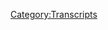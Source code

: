{{DEFAULTSORT:
    #_TRANSCRIPT_0639:January 17, 2022
}}{{Transcript
    | title         = [[639: January 17, 2022]]
    | caption       = [https://knowledgefight.libsyn.com/639-january-17-2022 Listen to this episode on Libsyn]
    | episodeNumber = [[639: January 17, 2022|639]]
    | length        = 02:01:09
}}

{{MessageBox
    | header     = Warning: Bot Generated Content
    | text       = This transcript was automatically generated by transcription software and likely contains many mistakes and misattributions. Please check the audio for definitive quotes, attribution, and context.
    | image      = N3yvass4myg91.webp
    | imagewidth = 50px
    | id         = warning
}}

{{TranscriptBlock
    | name      = Unknown Speaker
    | timestamp = 00:00:00.000
    | text      = N-N-N-N-N-N-N-Knowledge Fight
}}

{{TranscriptBlock
    | name      = Unknown Speaker
    | timestamp = 00:00:12.800
    | text      = Dan and Jordan, I am sweating
}}

{{TranscriptBlock
    | name      = Unknown Speaker
    | timestamp = 00:00:18.000
    | text      = knowledgefight.com, it's time to pray
}}

{{TranscriptBlock
    | name      = Unknown Speaker
    | timestamp = 00:00:21.000
    | text      = I have great respect for knowledgefight, knowledgefight
}}

{{TranscriptBlock
    | name      = Unknown Speaker
    | timestamp = 00:00:25.000
    | text      = I'm sick of them posing as if they're the good guys
}}

{{TranscriptBlock
    | name      = Unknown Speaker
    | timestamp = 00:00:27.000
    | text      = saying we are the bad guys, knowledgefight
}}

{{TranscriptBlock
    | name      = Unknown Speaker
    | timestamp = 00:00:30.000
    | text      = Dan and Jordan, knowledgefight
}}

{{TranscriptBlock
    | name      = Unknown Speaker
    | timestamp = 00:00:32.000
    | text      = Rattle her, rattle her, rattle her
}}

{{TranscriptBlock
    | name      = Unknown Speaker
    | timestamp = 00:00:34.000
    | text      = I need, I need money
}}

{{TranscriptBlock
    | name      = Unknown Speaker
    | timestamp = 00:00:36.000
    | text      = Rattle her, rattle her, rattle her
}}

{{TranscriptBlock
    | name      = Unknown Speaker
    | timestamp = 00:00:39.000
    | text      = Andy and Candace, Andy and Candace
}}

{{TranscriptBlock
    | name      = Unknown Speaker
    | timestamp = 00:00:42.000
    | text      = Stop it, Andy and Candace, Andy and Candace
}}

{{TranscriptBlock
    | name      = Unknown Speaker
    | timestamp = 00:00:46.000
    | text      = It's time to pray, Andy and Candace
}}

{{TranscriptBlock
    | name      = Unknown Speaker
    | timestamp = 00:00:48.000
    | text      = You're on the air, thanks for holding us
}}

{{TranscriptBlock
    | name      = Unknown Speaker
    | timestamp = 00:00:49.000
    | text      = Hello Alex, I'm a first time caller, I'm a huge fan
}}

{{TranscriptBlock
    | name      = Unknown Speaker
    | timestamp = 00:00:52.000
    | text      = I love your work, knowledgefight
}}

{{TranscriptBlock
    | name      = Unknown Speaker
    | timestamp = 00:00:54.000
    | text      = knowledgefight.com
}}

{{TranscriptBlock
    | name      = Unknown Speaker
    | timestamp = 00:00:57.000
    | text      = I love you
}}

{{TranscriptBlock
    | name      = Unknown Speaker
    | timestamp = 00:00:59.000
    | text      = Hey everybody, welcome back to knowledgefight, I'm Dan
}}

{{TranscriptBlock
    | name      = Unknown Speaker
    | timestamp = 00:01:01.000
    | text      = I'm Jordan
}}

{{TranscriptBlock
    | name      = Unknown Speaker
    | timestamp = 00:01:02.000
    | text      = We're a couple dudes, sit around, worship at the altar of Selene
}}

{{TranscriptBlock
    | name      = Unknown Speaker
    | timestamp = 00:01:04.000
    | text      = and talk a little bit about Alex Jones
}}

{{TranscriptBlock
    | name      = Unknown Speaker
    | timestamp = 00:01:06.000
    | text      = Oh indeed we are, Dan
}}

{{TranscriptBlock
    | name      = Unknown Speaker
    | timestamp = 00:01:08.000
    | text      = Dan, I have a quick question for you sir
}}

{{TranscriptBlock
    | name      = Unknown Speaker
    | timestamp = 00:01:10.000
    | text      = What is your bright spot today?
}}

{{TranscriptBlock
    | name      = Unknown Speaker
    | timestamp = 00:01:12.000
    | text      = My bright spot today is actually like a couple of things
}}

{{TranscriptBlock
    | name      = Unknown Speaker
    | timestamp = 00:01:14.000
    | text      = that we've kind of forgotten to even touch on
}}

{{TranscriptBlock
    | name      = Unknown Speaker
    | timestamp = 00:01:17.000
    | text      = in the course of, like just news that's happened
}}

{{TranscriptBlock
    | name      = Unknown Speaker
    | timestamp = 00:01:20.000
    | text      = Sure, sure
}}

{{TranscriptBlock
    | name      = Unknown Speaker
    | timestamp = 00:01:21.000
    | text      = You know, we've been busy with other stuff
}}

{{TranscriptBlock
    | name      = Unknown Speaker
    | timestamp = 00:01:23.000
    | text      = We've been busy
}}

{{TranscriptBlock
    | name      = Unknown Speaker
    | timestamp = 00:01:24.000
    | text      = So the first thing is that Nick Fuentes got subpoenaed
}}

{{TranscriptBlock
    | name      = Unknown Speaker
    | timestamp = 00:01:27.000
    | text      = by the January 6th committee
}}

{{TranscriptBlock
    | name      = Unknown Speaker
    | timestamp = 00:01:29.000
    | text      = Suck it Fuentes
}}

{{TranscriptBlock
    | name      = Unknown Speaker
    | timestamp = 00:01:30.000
    | text      = I think that'll be fun to see what happens with that
}}

{{TranscriptBlock
    | name      = Unknown Speaker
    | timestamp = 00:01:32.000
    | text      = Yeah, that will be nice
}}

{{TranscriptBlock
    | name      = Unknown Speaker
    | timestamp = 00:01:33.000
    | text      = But the larger bright spot is that
}}

{{TranscriptBlock
    | name      = Unknown Speaker
    | timestamp = 00:01:36.000
    | text      = and this should have come up somehow
}}

{{TranscriptBlock
    | name      = Unknown Speaker
    | timestamp = 00:01:38.000
    | text      = but there was no natural place where it would have
}}

{{TranscriptBlock
    | name      = Unknown Speaker
    | timestamp = 00:01:41.000
    | text      = Dr. Group is now a piss doctor
}}

{{TranscriptBlock
    | name      = Unknown Speaker
    | timestamp = 00:01:43.000
    | text      = What?
}}

{{TranscriptBlock
    | name      = Unknown Speaker
    | timestamp = 00:01:44.000
    | text      = You didn't know about this?
}}

{{TranscriptBlock
    | name      = Unknown Speaker
    | timestamp = 00:01:45.000
    | text      = What happened?
}}

{{TranscriptBlock
    | name      = Unknown Speaker
    | timestamp = 00:01:46.000
    | text      = Dr. Group is a piss doctor?
}}

{{TranscriptBlock
    | name      = Unknown Speaker
    | timestamp = 00:01:47.000
    | text      = Dr. Group is the guy who was advising the QAnon guy
}}

{{TranscriptBlock
    | name      = Unknown Speaker
    | timestamp = 00:01:52.000
    | text      = who came out and was talking about piss drinking
}}

{{TranscriptBlock
    | name      = Unknown Speaker
    | timestamp = 00:01:54.000
    | text      = as being a cure for COVID
}}

{{TranscriptBlock
    | name      = Unknown Speaker
    | timestamp = 00:01:56.000
    | text      = Wait, Dr. Group, our Dr. Group
}}

{{TranscriptBlock
    | name      = Unknown Speaker
    | timestamp = 00:01:58.000
    | text      = Yes, Dr. Edward Group
}}

{{TranscriptBlock
    | name      = Unknown Speaker
    | timestamp = 00:02:00.000
    | text      = Dr. Edward Group, veterinarian supreme
}}

{{TranscriptBlock
    | name      = Unknown Speaker
    | timestamp = 00:02:03.000
    | text      = No, chiropractor
}}

{{TranscriptBlock
    | name      = Unknown Speaker
    | timestamp = 00:02:04.000
    | text      = Chiropractor supreme, sorry
}}

{{TranscriptBlock
    | name      = Unknown Speaker
    | timestamp = 00:02:05.000
    | text      = The other one
}}

{{TranscriptBlock
    | name      = Unknown Speaker
    | timestamp = 00:02:06.000
    | text      = I keep thinking
}}

{{TranscriptBlock
    | name      = Unknown Speaker
    | timestamp = 00:02:07.000
    | text      = Dr. Wallach is the veterinarian
}}

{{TranscriptBlock
    | name      = Unknown Speaker
    | timestamp = 00:02:08.000
    | text      = Right, right, right
}}

{{TranscriptBlock
    | name      = Unknown Speaker
    | timestamp = 00:02:09.000
    | text      = I keep thinking veterinarian
}}

{{TranscriptBlock
    | name      = Unknown Speaker
    | timestamp = 00:02:10.000
    | text      = because there's no way a chiropractor
}}

{{TranscriptBlock
    | name      = Unknown Speaker
    | timestamp = 00:02:11.000
    | text      = should be anywhere near medical inspiration
}}

{{TranscriptBlock
    | name      = Unknown Speaker
    | timestamp = 00:02:13.000
    | text      = Well, okay
}}

{{TranscriptBlock
    | name      = Unknown Speaker
    | timestamp = 00:02:14.000
    | text      = Yeah, he's a guy who does urine therapy now
}}

{{TranscriptBlock
    | name      = Unknown Speaker
    | timestamp = 00:02:17.000
    | text      = Uh-huh, uh-huh, uh-huh, uh-huh
}}

{{TranscriptBlock
    | name      = Unknown Speaker
    | timestamp = 00:02:19.000
    | text      = He's moved on from the happy waters of being Alex's doctor buddy
}}

{{TranscriptBlock
    | name      = Unknown Speaker
    | timestamp = 00:02:23.000
    | text      = Well, these are slightly less happy waters
}}

{{TranscriptBlock
    | name      = Unknown Speaker
    | timestamp = 00:02:25.000
    | text      = He calls it, I believe, like the
}}

{{TranscriptBlock
    | name      = Unknown Speaker
    | timestamp = 00:02:27.000
    | text      = Ammonia-laden waters
}}

{{TranscriptBlock
    | name      = Unknown Speaker
    | timestamp = 00:02:28.000
    | text      = The golden nectar or something like that
}}

{{TranscriptBlock
    | name      = Unknown Speaker
    | timestamp = 00:02:31.000
    | text      = Oh, man
}}

{{TranscriptBlock
    | name      = Unknown Speaker
    | timestamp = 00:02:33.000
    | text      = So it's just interesting and fun when we see
}}

{{TranscriptBlock
    | name      = Unknown Speaker
    | timestamp = 00:02:36.000
    | text      = these side characters of yore pop back up
}}

{{TranscriptBlock
    | name      = Unknown Speaker
    | timestamp = 00:02:39.000
    | text      = in unexpected places
}}

{{TranscriptBlock
    | name      = Unknown Speaker
    | timestamp = 00:02:41.000
    | text      = It's like we're on our sixth season of the show
}}

{{TranscriptBlock
    | name      = Unknown Speaker
    | timestamp = 00:02:44.000
    | text      = We got a third season cast member
}}

{{TranscriptBlock
    | name      = Unknown Speaker
    | timestamp = 00:02:47.000
    | text      = coming back up in a cameo
}}

{{TranscriptBlock
    | name      = Unknown Speaker
    | timestamp = 00:02:48.000
    | text      = Anyway, Dr. Group, piss doctor
}}

{{TranscriptBlock
    | name      = Unknown Speaker
    | timestamp = 00:02:51.000
    | text      = Yes, piss doctor
}}

{{TranscriptBlock
    | name      = Unknown Speaker
    | timestamp = 00:02:52.000
    | text      = So that's my bright spot
}}

{{TranscriptBlock
    | name      = Unknown Speaker
    | timestamp = 00:02:53.000
    | text      = That is a great spin
}}

{{TranscriptBlock
    | name      = Unknown Speaker
    | timestamp = 00:02:55.000
    | text      = Not as good as a spin doctor
}}

{{TranscriptBlock
    | name      = Unknown Speaker
    | timestamp = 00:02:57.000
    | text      = but a piss doctor is pretty good
}}

{{TranscriptBlock
    | name      = Unknown Speaker
    | timestamp = 00:02:58.000
    | text      = No
}}

{{TranscriptBlock
    | name      = Unknown Speaker
    | timestamp = 00:02:59.000
    | text      = My bright spot
}}

{{TranscriptBlock
    | name      = Unknown Speaker
    | timestamp = 00:03:00.000
    | text      = Two princes pissing before you
}}

{{TranscriptBlock
    | name      = Unknown Speaker
    | timestamp = 00:03:02.000
    | text      = What I said now
}}

{{TranscriptBlock
    | name      = Unknown Speaker
    | timestamp = 00:03:04.000
    | text      = You piss on him
}}

{{TranscriptBlock
    | name      = Unknown Speaker
    | timestamp = 00:03:06.000
    | text      = Your father will disown you
}}

{{TranscriptBlock
    | name      = Unknown Speaker
    | timestamp = 00:03:08.000
    | text      = You need his help now
}}

{{TranscriptBlock
    | name      = Unknown Speaker
    | timestamp = 00:03:09.000
    | text      = I knew I shouldn't have brought them into this
}}

{{TranscriptBlock
    | name      = Unknown Speaker
    | timestamp = 00:03:11.000
    | text      = Skippity bop
}}

{{TranscriptBlock
    | name      = Unknown Speaker
    | timestamp = 00:03:13.000
    | text      = Doop-a-doop-a-doop-a-doop-a-doop-a-doop-a-doop
}}

{{TranscriptBlock
    | name      = Unknown Speaker
    | timestamp = 00:03:15.000
    | text      = My bright spot
}}

{{TranscriptBlock
    | name      = Unknown Speaker
    | timestamp = 00:03:17.000
    | text      = Got the Jimmy Olsen yellows
}}

{{TranscriptBlock
    | name      = Unknown Speaker
    | timestamp = 00:03:19.000
    | text      = I'm gonna power through this, man
}}

{{TranscriptBlock
    | name      = Unknown Speaker
    | timestamp = 00:03:21.000
    | text      = Not gonna be able to
}}

{{TranscriptBlock
    | name      = Unknown Speaker
    | timestamp = 00:03:22.000
    | text      = Yeah, I'm gonna do it
}}

{{TranscriptBlock
    | name      = Unknown Speaker
    | timestamp = 00:03:23.000
    | text      = Little piss, little piss, little piss, camp it wrong
}}

{{TranscriptBlock
    | name      = Unknown Speaker
    | timestamp = 00:03:25.000
    | text      = Earl Sweatshirt has a new album
}}

{{TranscriptBlock
    | name      = Unknown Speaker
    | timestamp = 00:03:27.000
    | text      = Alright
}}

{{TranscriptBlock
    | name      = Unknown Speaker
    | timestamp = 00:03:28.000
    | text      = That's great
}}

{{TranscriptBlock
    | name      = Unknown Speaker
    | timestamp = 00:03:29.000
    | text      = That's great
}}

{{TranscriptBlock
    | name      = Unknown Speaker
    | timestamp = 00:03:30.000
    | text      = It's called Sick, it's fantastic
}}

{{TranscriptBlock
    | name      = Unknown Speaker
    | timestamp = 00:03:31.000
    | text      = Awesome
}}

{{TranscriptBlock
    | name      = Unknown Speaker
    | timestamp = 00:03:32.000
    | text      = I'll have to give that a listen
}}

{{TranscriptBlock
    | name      = Unknown Speaker
    | timestamp = 00:03:33.000
    | text      = I have not checked that out yet
}}

{{TranscriptBlock
    | name      = Unknown Speaker
    | timestamp = 00:03:35.000
    | text      = But he is quite a talented musician
}}

{{TranscriptBlock
    | name      = Unknown Speaker
    | timestamp = 00:03:38.000
    | text      = His last one was basically a companion to Madvillain
}}

{{TranscriptBlock
    | name      = Unknown Speaker
    | timestamp = 00:03:42.000
    | text      = For god's sake
}}

{{TranscriptBlock
    | name      = Unknown Speaker
    | timestamp = 00:03:43.000
    | text      = It was almost one to one, could have been part of it
}}

{{TranscriptBlock
    | name      = Unknown Speaker
    | timestamp = 00:03:45.000
    | text      = And this one is great
}}

{{TranscriptBlock
    | name      = Unknown Speaker
    | timestamp = 00:03:46.000
    | text      = You're very lucky that I can't think of any more spin doctor songs
}}

{{TranscriptBlock
    | name      = Unknown Speaker
    | timestamp = 00:03:49.000
    | text      = I really saw it in the back of your eyes
}}

{{TranscriptBlock
    | name      = Unknown Speaker
    | timestamp = 00:03:52.000
    | text      = Like every word I speak you're like
}}

{{TranscriptBlock
    | name      = Unknown Speaker
    | timestamp = 00:03:54.000
    | text      = Is that the one I can turn into a spin doctor?
}}

{{TranscriptBlock
    | name      = Unknown Speaker
    | timestamp = 00:03:56.000
    | text      = So hey Jordan
}}

{{TranscriptBlock
    | name      = Unknown Speaker
    | timestamp = 00:03:58.000
    | text      = We're gonna be talking about January 17th, 2022 here today
}}

{{TranscriptBlock
    | name      = Unknown Speaker
    | timestamp = 00:04:03.000
    | text      = We've got some very interesting things that end up happening
}}

{{TranscriptBlock
    | name      = Unknown Speaker
    | timestamp = 00:04:06.000
    | text      = And we have a return of a certain somebody we haven't talked about in quite a while
}}

{{TranscriptBlock
    | name      = Unknown Speaker
    | timestamp = 00:04:11.000
    | text      = Lawyer up, liberals
}}

{{TranscriptBlock
    | name      = Unknown Speaker
    | timestamp = 00:04:13.000
    | text      = Uh oh
}}

{{TranscriptBlock
    | name      = Unknown Speaker
    | timestamp = 00:04:14.000
    | text      = Roger Stone is coming in with a head of steam
}}

{{TranscriptBlock
    | name      = Unknown Speaker
    | timestamp = 00:04:17.000
    | text      = Alright, alright
}}

{{TranscriptBlock
    | name      = Unknown Speaker
    | timestamp = 00:04:18.000
    | text      = So I'm very excited to get down to business on this episode
}}

{{TranscriptBlock
    | name      = Unknown Speaker
    | timestamp = 00:04:21.000
    | text      = But before we do, let's take a little moment to say hello to some new wonks
}}

{{TranscriptBlock
    | name      = Unknown Speaker
    | timestamp = 00:04:24.000
    | text      = So first, Frank the Turtle, thank you so much
}}

{{TranscriptBlock
    | name      = Unknown Speaker
    | timestamp = 00:04:27.000
    | text      = You are now a policy wonk
}}

{{TranscriptBlock
    | name      = Unknown Speaker
    | timestamp = 00:04:28.000
    | text      = I'm a policy wonk
}}

{{TranscriptBlock
    | name      = Unknown Speaker
    | timestamp = 00:04:29.000
    | text      = Thanks Frank
}}

{{TranscriptBlock
    | name      = Unknown Speaker
    | timestamp = 00:04:30.000
    | text      = Oh and this is a little bit on theme
}}

{{TranscriptBlock
    | name      = Unknown Speaker
    | timestamp = 00:04:32.000
    | text      = Next, Turtle Soup, thank you so much
}}

{{TranscriptBlock
    | name      = Unknown Speaker
    | timestamp = 00:04:34.000
    | text      = You are now a policy wonk
}}

{{TranscriptBlock
    | name      = Unknown Speaker
    | timestamp = 00:04:36.000
    | text      = I'm a policy wonk
}}

{{TranscriptBlock
    | name      = Unknown Speaker
    | timestamp = 00:04:37.000
    | text      = Thank you very much
}}

{{TranscriptBlock
    | name      = Unknown Speaker
    | timestamp = 00:04:38.000
    | text      = Next, shout out to whoever registered as my grandpa Jerry
}}

{{TranscriptBlock
    | name      = Unknown Speaker
    | timestamp = 00:04:41.000
    | text      = Hearing Jordan say thanks grandpa Jerry made me and my mom cry
}}

{{TranscriptBlock
    | name      = Unknown Speaker
    | timestamp = 00:04:45.000
    | text      = Thank you so much, you are now a policy wonk
}}

{{TranscriptBlock
    | name      = Unknown Speaker
    | timestamp = 00:04:47.000
    | text      = I'm a policy wonk
}}

{{TranscriptBlock
    | name      = Unknown Speaker
    | timestamp = 00:04:48.000
    | text      = Thanks grandpa Jerry
}}

{{TranscriptBlock
    | name      = Unknown Speaker
    | timestamp = 00:04:49.000
    | text      = Oh boy
}}

{{TranscriptBlock
    | name      = Unknown Speaker
    | timestamp = 00:04:50.000
    | text      = You're gonna make them cry again
}}

{{TranscriptBlock
    | name      = Unknown Speaker
    | timestamp = 00:04:51.000
    | text      = That's the whole idea
}}

{{TranscriptBlock
    | name      = Unknown Speaker
    | timestamp = 00:04:53.000
    | text      = So next we have a couple of technocrats in the mix
}}

{{TranscriptBlock
    | name      = Unknown Speaker
    | timestamp = 00:04:56.000
    | text      = So first, Kyle, thank you so much, you are now a technocrat
}}

{{TranscriptBlock
    | name      = Unknown Speaker
    | timestamp = 00:04:59.000
    | text      = And Delta Foxtrot 2, thank you so much, you are now a technocrat
}}

{{TranscriptBlock
    | name      = Unknown Speaker
    | timestamp = 00:05:03.000
    | text      = I'm a policy wonk
}}

{{TranscriptBlock
    | name      = Unknown Speaker
    | timestamp = 00:05:04.000
    | text      = I have risen above my enemies
}}

{{TranscriptBlock
    | name      = Unknown Speaker
    | timestamp = 00:05:07.000
    | text      = I might quit tomorrow actually
}}

{{TranscriptBlock
    | name      = Unknown Speaker
    | timestamp = 00:05:09.000
    | text      = I'm just gonna take a little breaky now
}}

{{TranscriptBlock
    | name      = Unknown Speaker
    | timestamp = 00:05:11.000
    | text      = A little breaky for me
}}

{{TranscriptBlock
    | name      = Unknown Speaker
    | timestamp = 00:05:15.000
    | text      = And then we're going to come back
}}

{{TranscriptBlock
    | name      = Unknown Speaker
    | timestamp = 00:05:18.000
    | text      = And I'm gonna start the show over
}}

{{TranscriptBlock
    | name      = Unknown Speaker
    | timestamp = 00:05:20.000
    | text      = But I'm the devil, I gotta be taking all the hair off and all this
}}

{{TranscriptBlock
    | name      = Unknown Speaker
    | timestamp = 00:05:25.000
    | text      = Fuck you, fuck you
}}

{{TranscriptBlock
    | name      = Unknown Speaker
    | timestamp = 00:05:27.000
    | text      = I got plenty of words for you, but at the end of the day
}}

{{TranscriptBlock
    | name      = Unknown Speaker
    | timestamp = 00:05:29.000
    | text      = Fuck you and your new world order
}}

{{TranscriptBlock
    | name      = Unknown Speaker
    | timestamp = 00:05:31.000
    | text      = And fuck the horse you rode in on and all your shit
}}

{{TranscriptBlock
    | name      = Unknown Speaker
    | timestamp = 00:05:35.000
    | text      = Maybe today should be my last broadcast
}}

{{TranscriptBlock
    | name      = Unknown Speaker
    | timestamp = 00:05:37.000
    | text      = Maybe I'll just be gone a month, maybe five years
}}

{{TranscriptBlock
    | name      = Unknown Speaker
    | timestamp = 00:05:41.000
    | text      = Maybe I'll walk out of here tomorrow and you never see me again
}}

{{TranscriptBlock
    | name      = Unknown Speaker
    | timestamp = 00:05:45.000
    | text      = That's really what I want to do
}}

{{TranscriptBlock
    | name      = Unknown Speaker
    | timestamp = 00:05:47.000
    | text      = I never want to come back here again
}}

{{TranscriptBlock
    | name      = Unknown Speaker
    | timestamp = 00:05:49.000
    | text      = I apologize to the crew and the listeners yesterday
}}

{{TranscriptBlock
    | name      = Unknown Speaker
    | timestamp = 00:05:52.000
    | text      = That I was legitimately having breakdowns on air
}}

{{TranscriptBlock
    | name      = Unknown Speaker
    | timestamp = 00:05:56.000
    | text      = I'll be better tomorrow
}}

{{TranscriptBlock
    | name      = Unknown Speaker
    | timestamp = 00:05:58.000
    | text      = So, thank you so much, we'll see if Alex is better today
}}

{{TranscriptBlock
    | name      = Unknown Speaker
    | timestamp = 00:06:00.000
    | text      = Yes, thank you very much
}}

{{TranscriptBlock
    | name      = Unknown Speaker
    | timestamp = 00:06:02.000
    | text      = God, that's gonna play at the, I swear
}}

{{TranscriptBlock
    | name      = Unknown Speaker
    | timestamp = 00:06:05.000
    | text      = If that isn't what plays on the career retrospectives for Alex like ten years from now
}}

{{TranscriptBlock
    | name      = Unknown Speaker
    | timestamp = 00:06:11.000
    | text      = That's, it's a perfect encapsulation of his whole career
}}

{{TranscriptBlock
    | name      = Unknown Speaker
    | timestamp = 00:06:14.000
    | text      = Well, I think I could actually even add to it
}}

{{TranscriptBlock
    | name      = Unknown Speaker
    | timestamp = 00:06:16.000
    | text      = If the, you know, before the retrospective
}}

{{TranscriptBlock
    | name      = Unknown Speaker
    | timestamp = 00:06:18.000
    | text      = If people want me to beef this up a little bit
}}

{{TranscriptBlock
    | name      = Unknown Speaker
    | timestamp = 00:06:20.000
    | text      = Yeah, yeah, yeah, we got some, you got some
}}

{{TranscriptBlock
    | name      = Unknown Speaker
    | timestamp = 00:06:22.000
    | text      = I can add at least six more minutes to that
}}

{{TranscriptBlock
    | name      = Unknown Speaker
    | timestamp = 00:06:24.000
    | text      = Of him having outbursts
}}

{{TranscriptBlock
    | name      = Unknown Speaker
    | timestamp = 00:06:26.000
    | text      = Oh yeah
}}

{{TranscriptBlock
    | name      = Unknown Speaker
    | timestamp = 00:06:27.000
    | text      = So here, Jordan is an out of context drop from today's show
}}

{{TranscriptBlock
    | name      = Unknown Speaker
    | timestamp = 00:06:29.000
    | text      = Gweegwe, Binky and Baba
}}

{{TranscriptBlock
    | name      = Unknown Speaker
    | timestamp = 00:06:35.000
    | text      = That's right
}}

{{TranscriptBlock
    | name      = Unknown Speaker
    | timestamp = 00:06:36.000
    | text      = Yeah, that's right
}}

{{TranscriptBlock
    | name      = Unknown Speaker
    | timestamp = 00:06:39.000
    | text      = Gweegwe
}}

{{TranscriptBlock
    | name      = Unknown Speaker
    | timestamp = 00:06:40.000
    | text      = Gweegwe, Binky and Baba
}}

{{TranscriptBlock
    | name      = Unknown Speaker
    | timestamp = 00:06:43.000
    | text      = He's talking about the names that his kids have used for blankets
}}

{{TranscriptBlock
    | name      = Unknown Speaker
    | timestamp = 00:06:45.000
    | text      = That sounds better
}}

{{TranscriptBlock
    | name      = Unknown Speaker
    | timestamp = 00:06:47.000
    | text      = Because he was making fun of masks
}}

{{TranscriptBlock
    | name      = Unknown Speaker
    | timestamp = 00:06:49.000
    | text      = And people like wearing masks and he's like
}}

{{TranscriptBlock
    | name      = Unknown Speaker
    | timestamp = 00:06:51.000
    | text      = It's their Gweegwe
}}

{{TranscriptBlock
    | name      = Unknown Speaker
    | timestamp = 00:06:52.000
    | text      = And then he realized he had to explain himself
}}

{{TranscriptBlock
    | name      = Unknown Speaker
    | timestamp = 00:06:54.000
    | text      = Yeah, yeah, yeah, that's not as much fun
}}

{{TranscriptBlock
    | name      = Unknown Speaker
    | timestamp = 00:06:56.000
    | text      = That's what his child thought
}}

{{TranscriptBlock
    | name      = Unknown Speaker
    | timestamp = 00:06:57.000
    | text      = That's a real embarrassing moment when you have to explain yourself
}}

{{TranscriptBlock
    | name      = Unknown Speaker
    | timestamp = 00:06:59.000
    | text      = Gweegwe
}}

{{TranscriptBlock
    | name      = Unknown Speaker
    | timestamp = 00:07:00.000
    | text      = After you say something like that
}}

{{TranscriptBlock
    | name      = Unknown Speaker
    | timestamp = 00:07:01.000
    | text      = It's, yeah, but he handles it with a plum and grace
}}

{{TranscriptBlock
    | name      = Unknown Speaker
    | timestamp = 00:07:04.000
    | text      = Excellent
}}

{{TranscriptBlock
    | name      = Unknown Speaker
    | timestamp = 00:07:05.000
    | text      = So here we go, we're gonna start off as Alex starts off
}}

{{TranscriptBlock
    | name      = Unknown Speaker
    | timestamp = 00:07:08.000
    | text      = And this is weird
}}

{{TranscriptBlock
    | name      = Unknown Speaker
    | timestamp = 00:07:10.000
    | text      = And as much as we have a right with this illegitimate government
}}

{{TranscriptBlock
    | name      = Unknown Speaker
    | timestamp = 00:07:13.000
    | text      = On the Declaration of Independence
}}

{{TranscriptBlock
    | name      = Unknown Speaker
    | timestamp = 00:07:15.000
    | text      = To throw off these forms of government
}}

{{TranscriptBlock
    | name      = Unknown Speaker
    | timestamp = 00:07:17.000
    | text      = We don't have the organization and the statesmen
}}

{{TranscriptBlock
    | name      = Unknown Speaker
    | timestamp = 00:07:20.000
    | text      = The leadership like they had back then
}}

{{TranscriptBlock
    | name      = Unknown Speaker
    | timestamp = 00:07:22.000
    | text      = In 1776
}}

{{TranscriptBlock
    | name      = Unknown Speaker
    | timestamp = 00:07:23.000
    | text      = And they were still fighting an uphill battle
}}

{{TranscriptBlock
    | name      = Unknown Speaker
    | timestamp = 00:07:25.000
    | text      = And they were fighting a system that wasn't 1 10th as evil
}}

{{TranscriptBlock
    | name      = Unknown Speaker
    | timestamp = 00:07:28.000
    | text      = Not even 100
}}

{{TranscriptBlock
    | name      = Unknown Speaker
    | timestamp = 00:07:30.000
    | text      = Tell King George it was pretty good
}}

{{TranscriptBlock
    | name      = Unknown Speaker
    | timestamp = 00:07:32.000
    | text      = Compared to these people
}}

{{TranscriptBlock
    | name      = Unknown Speaker
    | timestamp = 00:07:34.000
    | text      = He was just dominating them and making them go through him
}}

{{TranscriptBlock
    | name      = Unknown Speaker
    | timestamp = 00:07:37.000
    | text      = And be able to do business
}}

{{TranscriptBlock
    | name      = Unknown Speaker
    | timestamp = 00:07:38.000
    | text      = And they didn't like it and I understand that
}}

{{TranscriptBlock
    | name      = Unknown Speaker
    | timestamp = 00:07:39.000
    | text      = So Alex is trying to have a really interesting weird
}}

{{TranscriptBlock
    | name      = Unknown Speaker
    | timestamp = 00:07:42.000
    | text      = Middle path about the 6th
}}

{{TranscriptBlock
    | name      = Unknown Speaker
    | timestamp = 00:07:45.000
    | text      = And whether or not we need to overthrow the government
}}

{{TranscriptBlock
    | name      = Unknown Speaker
    | timestamp = 00:07:47.000
    | text      = Sure, which we do
}}

{{TranscriptBlock
    | name      = Unknown Speaker
    | timestamp = 00:07:48.000
    | text      = Well, but maybe not
}}

{{TranscriptBlock
    | name      = Unknown Speaker
    | timestamp = 00:07:49.000
    | text      = But maybe not
}}

{{TranscriptBlock
    | name      = Unknown Speaker
    | timestamp = 00:07:50.000
    | text      = But Stuart Rhodes just got arrested so maybe not
}}

{{TranscriptBlock
    | name      = Unknown Speaker
    | timestamp = 00:07:52.000
    | text      = Maybe it's a bad idea at this point in time
}}

{{TranscriptBlock
    | name      = Unknown Speaker
    | timestamp = 00:07:53.000
    | text      = Maybe I should be very clear that I'm not into this shit
}}

{{TranscriptBlock
    | name      = Unknown Speaker
    | timestamp = 00:07:56.000
    | text      = But maybe I should also leave it open
}}

{{TranscriptBlock
    | name      = Unknown Speaker
    | timestamp = 00:07:58.000
    | text      = Also it's super weird for somebody like Alex
}}

{{TranscriptBlock
    | name      = Unknown Speaker
    | timestamp = 00:08:00.000
    | text      = Whose entire personality is based on like
}}

{{TranscriptBlock
    | name      = Unknown Speaker
    | timestamp = 00:08:03.000
    | text      = I don't know
}}

{{TranscriptBlock
    | name      = Unknown Speaker
    | timestamp = 00:08:04.000
    | text      = Listen, King George was a great guy
}}

{{TranscriptBlock
    | name      = Unknown Speaker
    | timestamp = 00:08:06.000
    | text      = He basically just verbally masturbates about the Revolutionary War
}}

{{TranscriptBlock
    | name      = Unknown Speaker
    | timestamp = 00:08:09.000
    | text      = Every day on air
}}

{{TranscriptBlock
    | name      = Unknown Speaker
    | timestamp = 00:08:11.000
    | text      = And for him to be like, you know, King George wasn't so bad
}}

{{TranscriptBlock
    | name      = Unknown Speaker
    | timestamp = 00:08:13.000
    | text      = What, are you going to be mad at King George?
}}

{{TranscriptBlock
    | name      = Unknown Speaker
    | timestamp = 00:08:15.000
    | text      = Complete badass
}}

{{TranscriptBlock
    | name      = Unknown Speaker
    | timestamp = 00:08:18.000
    | text      = Also I don't know exactly if his
}}

{{TranscriptBlock
    | name      = Unknown Speaker
    | timestamp = 00:08:21.000
    | text      = Characterization of what King George was doing
}}

{{TranscriptBlock
    | name      = Unknown Speaker
    | timestamp = 00:08:24.000
    | text      = That the colonists and the revolutionaries
}}

{{TranscriptBlock
    | name      = Unknown Speaker
    | timestamp = 00:08:27.000
    | text      = Had a problem with
}}

{{TranscriptBlock
    | name      = Unknown Speaker
    | timestamp = 00:08:28.000
    | text      = Yeah
}}

{{TranscriptBlock
    | name      = Unknown Speaker
    | timestamp = 00:08:29.000
    | text      = I don't know if that's exactly accurate
}}

{{TranscriptBlock
    | name      = Unknown Speaker
    | timestamp = 00:08:31.000
    | text      = But either way
}}

{{TranscriptBlock
    | name      = Unknown Speaker
    | timestamp = 00:08:32.000
    | text      = Yeah
}}

{{TranscriptBlock
    | name      = Unknown Speaker
    | timestamp = 00:08:33.000
    | text      = Alex is in a place where he's like
}}

{{TranscriptBlock
    | name      = Unknown Speaker
    | timestamp = 00:08:34.000
    | text      = Maybe I should walk some of this stuff back
}}

{{TranscriptBlock
    | name      = Unknown Speaker
    | timestamp = 00:08:36.000
    | text      = Maybe I should be a little bit careful
}}

{{TranscriptBlock
    | name      = Unknown Speaker
    | timestamp = 00:08:38.000
    | text      = The heat's getting up
}}

{{TranscriptBlock
    | name      = Unknown Speaker
    | timestamp = 00:08:39.000
    | text      = With the breakdown of civilization
}}

{{TranscriptBlock
    | name      = Unknown Speaker
    | timestamp = 00:08:41.000
    | text      = With the breakdown of society
}}

{{TranscriptBlock
    | name      = Unknown Speaker
    | timestamp = 00:08:42.000
    | text      = Sure
}}

{{TranscriptBlock
    | name      = Unknown Speaker
    | timestamp = 00:08:43.000
    | text      = The last thing we need is any type of paramilitary garbage
}}

{{TranscriptBlock
    | name      = Unknown Speaker
    | timestamp = 00:08:46.000
    | text      = So I'm going to tell everybody out there
}}

{{TranscriptBlock
    | name      = Unknown Speaker
    | timestamp = 00:08:48.000
    | text      = Who's in a militia
}}

{{TranscriptBlock
    | name      = Unknown Speaker
    | timestamp = 00:08:50.000
    | text      = Or who is in Oath Keepers
}}

{{TranscriptBlock
    | name      = Unknown Speaker
    | timestamp = 00:08:52.000
    | text      = Or who is in Proud Boys
}}

{{TranscriptBlock
    | name      = Unknown Speaker
    | timestamp = 00:08:54.000
    | text      = A lot of the ideas and things espoused are good
}}

{{TranscriptBlock
    | name      = Unknown Speaker
    | timestamp = 00:08:57.000
    | text      = The militia's in the Constitution
}}

{{TranscriptBlock
    | name      = Unknown Speaker
    | timestamp = 00:08:59.000
    | text      = It's in the Bill of Rights
}}

{{TranscriptBlock
    | name      = Unknown Speaker
    | timestamp = 00:09:01.000
    | text      = I'm not saying you're individually bad
}}

{{TranscriptBlock
    | name      = Unknown Speaker
    | timestamp = 00:09:03.000
    | text      = Because you want to train and be prepared to defend your country
}}

{{TranscriptBlock
    | name      = Unknown Speaker
    | timestamp = 00:09:05.000
    | text      = That's a normal male instinct and good
}}

{{TranscriptBlock
    | name      = Unknown Speaker
    | timestamp = 00:09:07.000
    | text      = And you should train to protect yourself and your family
}}

{{TranscriptBlock
    | name      = Unknown Speaker
    | timestamp = 00:09:10.000
    | text      = And you should try to work with your Sheriff's Department
}}

{{TranscriptBlock
    | name      = Unknown Speaker
    | timestamp = 00:09:12.000
    | text      = Police Department and others
}}

{{TranscriptBlock
    | name      = Unknown Speaker
    | timestamp = 00:09:15.000
    | text      = And you should use your influence at city council
}}

{{TranscriptBlock
    | name      = Unknown Speaker
    | timestamp = 00:09:17.000
    | text      = And school boards and everywhere to be heard
}}

{{TranscriptBlock
    | name      = Unknown Speaker
    | timestamp = 00:09:20.000
    | text      = You should train to defend this republic
}}

{{TranscriptBlock
    | name      = Unknown Speaker
    | timestamp = 00:09:22.000
    | text      = But I know for a fact they've got camps shut up
}}

{{TranscriptBlock
    | name      = Unknown Speaker
    | timestamp = 00:09:26.000
    | text      = In places like North Carolina
}}

{{TranscriptBlock
    | name      = Unknown Speaker
    | timestamp = 00:09:28.000
    | text      = And Kentucky and Virginia
}}

{{TranscriptBlock
    | name      = Unknown Speaker
    | timestamp = 00:09:30.000
    | text      = Where they are recruiting young people online
}}

{{TranscriptBlock
    | name      = Unknown Speaker
    | timestamp = 00:09:32.000
    | text      = And others using Q-type BS
}}

{{TranscriptBlock
    | name      = Unknown Speaker
    | timestamp = 00:09:34.000
    | text      = That there's a big uprising about to happen
}}

{{TranscriptBlock
    | name      = Unknown Speaker
    | timestamp = 00:09:36.000
    | text      = And you really work for Trump
}}

{{TranscriptBlock
    | name      = Unknown Speaker
    | timestamp = 00:09:40.000
    | text      = And he's secretly going to do this
}}

{{TranscriptBlock
    | name      = Unknown Speaker
    | timestamp = 00:09:42.000
    | text      = To launch some type of new attack
}}

{{TranscriptBlock
    | name      = Unknown Speaker
    | timestamp = 00:09:44.000
    | text      = That will be much more violent than the Capitol fiasco
}}

{{TranscriptBlock
    | name      = Unknown Speaker
    | timestamp = 00:09:47.000
    | text      = Before the midterms to bring in real martial law
}}

{{TranscriptBlock
    | name      = Unknown Speaker
    | timestamp = 00:09:49.000
    | text      = And it's our number one mission to stop that
}}

{{TranscriptBlock
    | name      = Unknown Speaker
    | timestamp = 00:09:52.000
    | text      = I am a non-attorney spokesperson
}}

{{TranscriptBlock
    | name      = Unknown Speaker
    | timestamp = 00:09:54.000
    | text      = Representing a team of lawyers who do
}}

{{TranscriptBlock
    | name      = Unknown Speaker
    | timestamp = 00:09:56.000
    | text      = Interesting
}}

{{TranscriptBlock
    | name      = Unknown Speaker
    | timestamp = 00:09:57.000
    | text      = So it's really weird this timing
}}

{{TranscriptBlock
    | name      = Unknown Speaker
    | timestamp = 00:09:59.000
    | text      = For Alex to jump off being super into militia
}}

{{TranscriptBlock
    | name      = Unknown Speaker
    | timestamp = 00:10:01.000
    | text      = And revolutionary paramilitary stuff
}}

{{TranscriptBlock
    | name      = Unknown Speaker
    | timestamp = 00:10:03.000
    | text      = Super weird
}}

{{TranscriptBlock
    | name      = Unknown Speaker
    | timestamp = 00:10:04.000
    | text      = Alex is just talking shit
}}

{{TranscriptBlock
    | name      = Unknown Speaker
    | timestamp = 00:10:05.000
    | text      = But I think he's keenly aware
}}

{{TranscriptBlock
    | name      = Unknown Speaker
    | timestamp = 00:10:07.000
    | text      = There are a ton of really heavily armed
}}

{{TranscriptBlock
    | name      = Unknown Speaker
    | timestamp = 00:10:09.000
    | text      = Dangerously prone towards violence
}}

{{TranscriptBlock
    | name      = Unknown Speaker
    | timestamp = 00:10:11.000
    | text      = Militia members out there
}}

{{TranscriptBlock
    | name      = Unknown Speaker
    | timestamp = 00:10:12.000
    | text      = Who've been fed a steady diet of ideas
}}

{{TranscriptBlock
    | name      = Unknown Speaker
    | timestamp = 00:10:14.000
    | text      = About how the globalists are going to take out the leadership
}}

{{TranscriptBlock
    | name      = Unknown Speaker
    | timestamp = 00:10:16.000
    | text      = Then they're going to come to your house to kill your family
}}

{{TranscriptBlock
    | name      = Unknown Speaker
    | timestamp = 00:10:19.000
    | text      = He knows that he was a part of amping that up
}}

{{TranscriptBlock
    | name      = Unknown Speaker
    | timestamp = 00:10:21.000
    | text      = And banging that drum constantly
}}

{{TranscriptBlock
    | name      = Unknown Speaker
    | timestamp = 00:10:23.000
    | text      = And now probably the highest profile militia leader
}}

{{TranscriptBlock
    | name      = Unknown Speaker
    | timestamp = 00:10:26.000
    | text      = In the country has been arrested for a seditious conspiracy
}}

{{TranscriptBlock
    | name      = Unknown Speaker
    | timestamp = 00:10:28.000
    | text      = And it sounds like maybe Alex has read the indictment
}}

{{TranscriptBlock
    | name      = Unknown Speaker
    | timestamp = 00:10:31.000
    | text      = By this point and he knows that Stewart's fucked
}}

{{TranscriptBlock
    | name      = Unknown Speaker
    | timestamp = 00:10:33.000
    | text      = Yeah
}}

{{TranscriptBlock
    | name      = Unknown Speaker
    | timestamp = 00:10:34.000
    | text      = Alex isn't so stupid as to not understand
}}

{{TranscriptBlock
    | name      = Unknown Speaker
    | timestamp = 00:10:36.000
    | text      = That there are violent lunatics out there
}}

{{TranscriptBlock
    | name      = Unknown Speaker
    | timestamp = 00:10:38.000
    | text      = Who are waiting for the sign to jump off
}}

{{TranscriptBlock
    | name      = Unknown Speaker
    | timestamp = 00:10:40.000
    | text      = And start shooting people
}}

{{TranscriptBlock
    | name      = Unknown Speaker
    | timestamp = 00:10:41.000
    | text      = Who will likely see Stewart getting arrested
}}

{{TranscriptBlock
    | name      = Unknown Speaker
    | timestamp = 00:10:43.000
    | text      = As the sign that they were waiting for
}}

{{TranscriptBlock
    | name      = Unknown Speaker
    | timestamp = 00:10:45.000
    | text      = I hope that there aren't too many of these sorts of folks
}}

{{TranscriptBlock
    | name      = Unknown Speaker
    | timestamp = 00:10:48.000
    | text      = And that they'll end up choosing not to hurt people
}}

{{TranscriptBlock
    | name      = Unknown Speaker
    | timestamp = 00:10:50.000
    | text      = But I think that the possibility is there
}}

{{TranscriptBlock
    | name      = Unknown Speaker
    | timestamp = 00:10:52.000
    | text      = So I feel like this is kind of why
}}

{{TranscriptBlock
    | name      = Unknown Speaker
    | timestamp = 00:10:54.000
    | text      = Alex is predicting this kind of false flag
}}

{{TranscriptBlock
    | name      = Unknown Speaker
    | timestamp = 00:10:56.000
    | text      = And sending a message that he isn't into paramilitary stuff
}}

{{TranscriptBlock
    | name      = Unknown Speaker
    | timestamp = 00:11:00.000
    | text      = I think it's because he's really worried at this point
}}

{{TranscriptBlock
    | name      = Unknown Speaker
    | timestamp = 00:11:02.000
    | text      = That there's a possibility that there will be
}}

{{TranscriptBlock
    | name      = Unknown Speaker
    | timestamp = 00:11:04.000
    | text      = Some paramilitary style reprisals for Stewart's arrest
}}

{{TranscriptBlock
    | name      = Unknown Speaker
    | timestamp = 00:11:07.000
    | text      = And he'd rather not have to deal with those
}}

{{TranscriptBlock
    | name      = Unknown Speaker
    | timestamp = 00:11:09.000
    | text      = Clear consequences of the last 13 years
}}

{{TranscriptBlock
    | name      = Unknown Speaker
    | timestamp = 00:11:11.000
    | text      = Of his broadcast career
}}

{{TranscriptBlock
    | name      = Unknown Speaker
    | timestamp = 00:11:13.000
    | text      = Either that, or Alex actually has proof
}}

{{TranscriptBlock
    | name      = Unknown Speaker
    | timestamp = 00:11:15.000
    | text      = Of Q-style commando camps in North Carolina
}}

{{TranscriptBlock
    | name      = Unknown Speaker
    | timestamp = 00:11:18.000
    | text      = Which are full of people recruited off the internet
}}

{{TranscriptBlock
    | name      = Unknown Speaker
    | timestamp = 00:11:20.000
    | text      = To carry out attacks
}}

{{TranscriptBlock
    | name      = Unknown Speaker
    | timestamp = 00:11:21.000
    | text      = Which will then get blamed on patriots
}}

{{TranscriptBlock
    | name      = Unknown Speaker
    | timestamp = 00:11:23.000
    | text      = I would say that if he has evidence like he claims he does
}}

{{TranscriptBlock
    | name      = Unknown Speaker
    | timestamp = 00:11:25.000
    | text      = He better present that shit right now
}}

{{TranscriptBlock
    | name      = Unknown Speaker
    | timestamp = 00:11:27.000
    | text      = Because it would be a gigantic news story
}}

{{TranscriptBlock
    | name      = Unknown Speaker
    | timestamp = 00:11:29.000
    | text      = And it shouldn't be hard to prove either
}}

{{TranscriptBlock
    | name      = Unknown Speaker
    | timestamp = 00:11:31.000
    | text      = If it's real since the recruitment's being done online
}}

{{TranscriptBlock
    | name      = Unknown Speaker
    | timestamp = 00:11:33.000
    | text      = On the internet that should have left a trail
}}

{{TranscriptBlock
    | name      = Unknown Speaker
    | timestamp = 00:11:35.000
    | text      = That Alex can show pretty easily
}}

{{TranscriptBlock
    | name      = Unknown Speaker
    | timestamp = 00:11:37.000
    | text      = If Alex claims that his number one mission
}}

{{TranscriptBlock
    | name      = Unknown Speaker
    | timestamp = 00:11:39.000
    | text      = Is to stop this supposed uprising
}}

{{TranscriptBlock
    | name      = Unknown Speaker
    | timestamp = 00:11:41.000
    | text      = That would probably be what he does
}}

{{TranscriptBlock
    | name      = Unknown Speaker
    | timestamp = 00:11:43.000
    | text      = But the reality is that Alex doesn't want to stop anything
}}

{{TranscriptBlock
    | name      = Unknown Speaker
    | timestamp = 00:11:46.000
    | text      = He just wants to lay some groundwork
}}

{{TranscriptBlock
    | name      = Unknown Speaker
    | timestamp = 00:11:48.000
    | text      = So if there are some right-wing attacks
}}

{{TranscriptBlock
    | name      = Unknown Speaker
    | timestamp = 00:11:50.000
    | text      = He'll be able to point to this bullshit
}}

{{TranscriptBlock
    | name      = Unknown Speaker
    | timestamp = 00:11:52.000
    | text      = To insist that they were actually false flags
}}

{{TranscriptBlock
    | name      = Unknown Speaker
    | timestamp = 00:11:54.000
    | text      = He's interested in harm reduction
}}

{{TranscriptBlock
    | name      = Unknown Speaker
    | timestamp = 00:11:56.000
    | text      = But only the reduction of harm that would come to himself
}}

{{TranscriptBlock
    | name      = Unknown Speaker
    | timestamp = 00:11:58.000
    | text      = Right, right
}}

{{TranscriptBlock
    | name      = Unknown Speaker
    | timestamp = 00:11:59.000
    | text      = That's the game that he's playing here
}}

{{TranscriptBlock
    | name      = Unknown Speaker
    | timestamp = 00:12:01.000
    | text      = With the, I'm not into paramilitary stuff
}}

{{TranscriptBlock
    | name      = Unknown Speaker
    | timestamp = 00:12:03.000
    | text      = Right, right, right
}}

{{TranscriptBlock
    | name      = Unknown Speaker
    | timestamp = 00:12:04.000
    | text      = Get the fuck out of here
}}

{{TranscriptBlock
    | name      = Unknown Speaker
    | timestamp = 00:12:06.000
    | text      = militia guys, stop being so militia-y
}}

{{TranscriptBlock
    | name      = Unknown Speaker
    | timestamp = 00:12:09.000
    | text      = I do like that it is that one kind of thing
}}

{{TranscriptBlock
    | name      = Unknown Speaker
    | timestamp = 00:12:13.000
    | text      = Of like, you've created such an imaginary world
}}

{{TranscriptBlock
    | name      = Unknown Speaker
    | timestamp = 00:12:17.000
    | text      = That you can't reason people down from this
}}

{{TranscriptBlock
    | name      = Unknown Speaker
    | timestamp = 00:12:20.000
    | text      = So you have to engage with them in the imaginary world
}}

{{TranscriptBlock
    | name      = Unknown Speaker
    | timestamp = 00:12:23.000
    | text      = Of like, hey, don't commit any violence
}}

{{TranscriptBlock
    | name      = Unknown Speaker
    | timestamp = 00:12:25.000
    | text      = Not because it's wrong
}}

{{TranscriptBlock
    | name      = Unknown Speaker
    | timestamp = 00:12:26.000
    | text      = But because there's a secret magical organization
}}

{{TranscriptBlock
    | name      = Unknown Speaker
    | timestamp = 00:12:29.000
    | text      = That's trying to take advantage of you for committing violence
}}

{{TranscriptBlock
    | name      = Unknown Speaker
    | timestamp = 00:12:32.000
    | text      = And you're like, oh, well that makes sense
}}

{{TranscriptBlock
    | name      = Unknown Speaker
    | timestamp = 00:12:34.000
    | text      = You stand to reason that like, I guess if you know yourself
}}

{{TranscriptBlock
    | name      = Unknown Speaker
    | timestamp = 00:12:37.000
    | text      = To have not been part of an internet Q-Camp commando thing
}}

{{TranscriptBlock
    | name      = Unknown Speaker
    | timestamp = 00:12:41.000
    | text      = Then what is the problem with you committing violence?
}}

{{TranscriptBlock
    | name      = Unknown Speaker
    | timestamp = 00:12:44.000
    | text      = Oh, because they don't know, because you might get your buddies taken in
}}

{{TranscriptBlock
    | name      = Unknown Speaker
    | timestamp = 00:12:48.000
    | text      = I guess so
}}

{{TranscriptBlock
    | name      = Unknown Speaker
    | timestamp = 00:12:49.000
    | text      = You know?
}}

{{TranscriptBlock
    | name      = Unknown Speaker
    | timestamp = 00:12:50.000
    | text      = I don't know, anyway, it's all just the same thing he does all the time
}}

{{TranscriptBlock
    | name      = Unknown Speaker
    | timestamp = 00:12:52.000
    | text      = Whenever he's, you know, pretty worried that the heat is a little too high
}}

{{TranscriptBlock
    | name      = Unknown Speaker
    | timestamp = 00:12:55.000
    | text      = Covering his own ass
}}

{{TranscriptBlock
    | name      = Unknown Speaker
    | timestamp = 00:12:56.000
    | text      = So, it's been a while since we've heard Alex get really mad about Brian Stelter
}}

{{TranscriptBlock
    | name      = Unknown Speaker
    | timestamp = 00:13:00.000
    | text      = It has been a while!
}}

{{TranscriptBlock
    | name      = Unknown Speaker
    | timestamp = 00:13:01.000
    | text      = And today is the day that that changes
}}

{{TranscriptBlock
    | name      = Unknown Speaker
    | timestamp = 00:13:03.000
    | text      = It's about time
}}

{{TranscriptBlock
    | name      = Unknown Speaker
    | timestamp = 00:13:04.000
    | text      = Alex is really mad at Brian Stelter
}}

{{TranscriptBlock
    | name      = Unknown Speaker
    | timestamp = 00:13:06.000
    | text      = But he sets a possibly impossible goal for himself
}}

{{TranscriptBlock
    | name      = Unknown Speaker
    | timestamp = 00:13:09.000
    | text      = Okay
}}

{{TranscriptBlock
    | name      = Unknown Speaker
    | timestamp = 00:13:10.000
    | text      = Alright, everybody knows that I don't like Brian Stelter
}}

{{TranscriptBlock
    | name      = Unknown Speaker
    | timestamp = 00:13:14.000
    | text      = And he's everything I don't want to be
}}

{{TranscriptBlock
    | name      = Unknown Speaker
    | timestamp = 00:13:16.000
    | text      = Welcome back to the Alex Jones Show
}}

{{TranscriptBlock
    | name      = Unknown Speaker
    | timestamp = 00:13:18.000
    | text      = And normally when I start getting into something Stelter's doing
}}

{{TranscriptBlock
    | name      = Unknown Speaker
    | timestamp = 00:13:21.000
    | text      = Because he is the mouthpiece of Jeff Zucker
}}

{{TranscriptBlock
    | name      = Unknown Speaker
    | timestamp = 00:13:24.000
    | text      = He is the mouth of the New World Order
}}

{{TranscriptBlock
    | name      = Unknown Speaker
    | timestamp = 00:13:26.000
    | text      = What you hear is a script he's fed
}}

{{TranscriptBlock
    | name      = Unknown Speaker
    | timestamp = 00:13:28.000
    | text      = I start attacking how he looks and just how he gives me the heebie-jeebies
}}

{{TranscriptBlock
    | name      = Unknown Speaker
    | timestamp = 00:13:33.000
    | text      = I'm not going to do that next segment
}}

{{TranscriptBlock
    | name      = Unknown Speaker
    | timestamp = 00:13:37.000
    | text      = I'm going to play what he has to say and then fully debunk it
}}

{{TranscriptBlock
    | name      = Unknown Speaker
    | timestamp = 00:13:39.000
    | text      = Come on
}}

{{TranscriptBlock
    | name      = Unknown Speaker
    | timestamp = 00:13:40.000
    | text      = To show you how gaslighting works
}}

{{TranscriptBlock
    | name      = Unknown Speaker
    | timestamp = 00:13:42.000
    | text      = This is going to be very important coming up next segment
}}

{{TranscriptBlock
    | name      = Unknown Speaker
    | timestamp = 00:13:46.000
    | text      = And again, I'm going to refrain from my normal attacks on him
}}

{{TranscriptBlock
    | name      = Unknown Speaker
    | timestamp = 00:13:52.000
    | text      = Because again, I'm trying to be more professional here
}}

{{TranscriptBlock
    | name      = Unknown Speaker
    | timestamp = 00:13:54.000
    | text      = Because the time is just, things are too dangerous right now
}}

{{TranscriptBlock
    | name      = Unknown Speaker
    | timestamp = 00:13:57.000
    | text      = Things are too dangerous for me to make fun of Brian Stelter anymore
}}

{{TranscriptBlock
    | name      = Unknown Speaker
    | timestamp = 00:14:00.000
    | text      = It's just, look, we all had our fun
}}

{{TranscriptBlock
    | name      = Unknown Speaker
    | timestamp = 00:14:03.000
    | text      = Hey, you know, once they get roads for gun caches all around the Capitol
}}

{{TranscriptBlock
    | name      = Unknown Speaker
    | timestamp = 00:14:09.000
    | text      = You know that they can't allow people to make fun of Stelter anymore
}}

{{TranscriptBlock
    | name      = Unknown Speaker
    | timestamp = 00:14:12.000
    | text      = Well, they can allow it, but Alex has a higher calling now
}}

{{TranscriptBlock
    | name      = Unknown Speaker
    | timestamp = 00:14:14.000
    | text      = That's true
}}

{{TranscriptBlock
    | name      = Unknown Speaker
    | timestamp = 00:14:15.000
    | text      = And he's got to be very serious
}}

{{TranscriptBlock
    | name      = Unknown Speaker
    | timestamp = 00:14:17.000
    | text      = Well, it's bigger than that
}}

{{TranscriptBlock
    | name      = Unknown Speaker
    | timestamp = 00:14:18.000
    | text      = And so, we'll see
}}

{{TranscriptBlock
    | name      = Unknown Speaker
    | timestamp = 00:14:19.000
    | text      = It's bigger than hip-hop, that's for sure
}}

{{TranscriptBlock
    | name      = Unknown Speaker
    | timestamp = 00:14:21.000
    | text      = We'll see if he's able to hold his tongue from
}}

{{TranscriptBlock
    | name      = Unknown Speaker
    | timestamp = 00:14:24.000
    | text      = I think you can tell already he can't
}}

{{TranscriptBlock
    | name      = Unknown Speaker
    | timestamp = 00:14:27.000
    | text      = Yeah, there's no chance of that
}}

{{TranscriptBlock
    | name      = Unknown Speaker
    | timestamp = 00:14:29.000
    | text      = So, before he gets to his piece on Stelter
}}

{{TranscriptBlock
    | name      = Unknown Speaker
    | timestamp = 00:14:31.000
    | text      = Alex has to do one of the things that he does best
}}

{{TranscriptBlock
    | name      = Unknown Speaker
    | timestamp = 00:14:34.000
    | text      = And that is tell completely fictional stories about interactions that he has with people on the street
}}

{{TranscriptBlock
    | name      = Unknown Speaker
    | timestamp = 00:14:40.000
    | text      = Love it
}}

{{TranscriptBlock
    | name      = Unknown Speaker
    | timestamp = 00:14:41.000
    | text      = And I'm just telling everybody in the military and the bureaucracy and everybody
}}

{{TranscriptBlock
    | name      = Unknown Speaker
    | timestamp = 00:14:44.000
    | text      = I'm not looking for a fight with you, you're under as much attack as I am
}}

{{TranscriptBlock
    | name      = Unknown Speaker
    | timestamp = 00:14:47.000
    | text      = Again, I saw a beautiful black lady walking out of a grocery store yesterday
}}

{{TranscriptBlock
    | name      = Unknown Speaker
    | timestamp = 00:14:56.000
    | text      = And I said, hey, you're in the army, what are you in?
}}

{{TranscriptBlock
    | name      = Unknown Speaker
    | timestamp = 00:14:58.000
    | text      = And she told me, I said, have you taken the shot?
}}

{{TranscriptBlock
    | name      = Unknown Speaker
    | timestamp = 00:15:00.000
    | text      = She said, oh, man, they made me take the second one
}}

{{TranscriptBlock
    | name      = Unknown Speaker
    | timestamp = 00:15:03.000
    | text      = Worst thing ever, worst thing I've ever felt
}}

{{TranscriptBlock
    | name      = Unknown Speaker
    | timestamp = 00:15:06.000
    | text      = I said, what, brain fog?
}}

{{TranscriptBlock
    | name      = Unknown Speaker
    | timestamp = 00:15:07.000
    | text      = She goes, oh, yeah, I'm just now getting over it
}}

{{TranscriptBlock
    | name      = Unknown Speaker
    | timestamp = 00:15:09.000
    | text      = And she said, oh, and my stomach hurts so bad
}}

{{TranscriptBlock
    | name      = Unknown Speaker
    | timestamp = 00:15:12.000
    | text      = You know, I said, oh
}}

{{TranscriptBlock
    | name      = Unknown Speaker
    | timestamp = 00:15:14.000
    | text      = Okay
}}

{{TranscriptBlock
    | name      = Unknown Speaker
    | timestamp = 00:15:15.000
    | text      = She said, yeah, period
}}

{{TranscriptBlock
    | name      = Unknown Speaker
    | timestamp = 00:15:19.000
    | text      = Because we know that most women that take it have serious menstrual problems
}}

{{TranscriptBlock
    | name      = Unknown Speaker
    | timestamp = 00:15:23.000
    | text      = Amazing
}}

{{TranscriptBlock
    | name      = Unknown Speaker
    | timestamp = 00:15:24.000
    | text      = Continually
}}

{{TranscriptBlock
    | name      = Unknown Speaker
    | timestamp = 00:15:26.000
    | text      = It's like six months ago you've had menstrual problems for six months
}}

{{TranscriptBlock
    | name      = Unknown Speaker
    | timestamp = 00:15:29.000
    | text      = You took it a year ago, you've had it for a year
}}

{{TranscriptBlock
    | name      = Unknown Speaker
    | timestamp = 00:15:31.000
    | text      = They're like, well, we hope it's only temporary
}}

{{TranscriptBlock
    | name      = Unknown Speaker
    | timestamp = 00:15:33.000
    | text      = I mean, again, I see a woman walking out in her army uniform
}}

{{TranscriptBlock
    | name      = Unknown Speaker
    | timestamp = 00:15:37.000
    | text      = Out of a store with some bags of groceries
}}

{{TranscriptBlock
    | name      = Unknown Speaker
    | timestamp = 00:15:38.000
    | text      = I'm like, hey
}}

{{TranscriptBlock
    | name      = Unknown Speaker
    | timestamp = 00:15:40.000
    | text      = And I'm not trying to brag, it's true
}}

{{TranscriptBlock
    | name      = Unknown Speaker
    | timestamp = 00:15:42.000
    | text      = She goes, yeah, you're Alex Jones, I've seen you on Joe Rogan
}}

{{TranscriptBlock
    | name      = Unknown Speaker
    | timestamp = 00:15:44.000
    | text      = It's always Joe Rogan, he's so huge
}}

{{TranscriptBlock
    | name      = Unknown Speaker
    | timestamp = 00:15:46.000
    | text      = But the point was, this was a beautiful woman
}}

{{TranscriptBlock
    | name      = Unknown Speaker
    | timestamp = 00:15:51.000
    | text      = That was the point?
}}

{{TranscriptBlock
    | name      = Unknown Speaker
    | timestamp = 00:15:53.000
    | text      = They always mention what race somebody is
}}

{{TranscriptBlock
    | name      = Unknown Speaker
    | timestamp = 00:15:55.000
    | text      = No, you do, you always do
}}

{{TranscriptBlock
    | name      = Unknown Speaker
    | timestamp = 00:15:57.000
    | text      = But this is wild
}}

{{TranscriptBlock
    | name      = Unknown Speaker
    | timestamp = 00:15:59.000
    | text      = The notion that Alex walked up to this person
}}

{{TranscriptBlock
    | name      = Unknown Speaker
    | timestamp = 00:16:01.000
    | text      = Hi, I'm Alex Jones from Infowars, talk to me about your period
}}

{{TranscriptBlock
    | name      = Unknown Speaker
    | timestamp = 00:16:04.000
    | text      = Yeah, yeah, yeah, tell me all about your menstrual cramps
}}

{{TranscriptBlock
    | name      = Unknown Speaker
    | timestamp = 00:16:07.000
    | text      = I mean, just
}}

{{TranscriptBlock
    | name      = Unknown Speaker
    | timestamp = 00:16:09.000
    | text      = This never happened
}}

{{TranscriptBlock
    | name      = Unknown Speaker
    | timestamp = 00:16:10.000
    | text      = You know, it's amazing how, you know, all three words
}}

{{TranscriptBlock
    | name      = Unknown Speaker
    | timestamp = 00:16:15.000
    | text      = Beautiful, black and lady, all fine together
}}

{{TranscriptBlock
    | name      = Unknown Speaker
    | timestamp = 00:16:18.000
    | text      = When they come out of Alex's mouth in that order
}}

{{TranscriptBlock
    | name      = Unknown Speaker
    | timestamp = 00:16:21.000
    | text      = I am deeply uncomfortable
}}

{{TranscriptBlock
    | name      = Unknown Speaker
    | timestamp = 00:16:23.000
    | text      = It feels weird
}}

{{TranscriptBlock
    | name      = Unknown Speaker
    | timestamp = 00:16:25.000
    | text      = But even, I think, fairly charismatic, welcoming, nice people
}}

{{TranscriptBlock
    | name      = Unknown Speaker
    | timestamp = 00:16:31.000
    | text      = I think wouldn't end up having conversations with people about their menstrual cycle
}}

{{TranscriptBlock
    | name      = Unknown Speaker
    | timestamp = 00:16:35.000
    | text      = No, no, no
}}

{{TranscriptBlock
    | name      = Unknown Speaker
    | timestamp = 00:16:36.000
    | text      = I think that most people would not have those conversations with random people on the street
}}

{{TranscriptBlock
    | name      = Unknown Speaker
    | timestamp = 00:16:39.000
    | text      = Generally speaking, that's the case
}}

{{TranscriptBlock
    | name      = Unknown Speaker
    | timestamp = 00:16:41.000
    | text      = Yeah, yeah, and all that stuff that he's talking about
}}

{{TranscriptBlock
    | name      = Unknown Speaker
    | timestamp = 00:16:43.000
    | text      = About menstrual changes from vaccine
}}

{{TranscriptBlock
    | name      = Unknown Speaker
    | timestamp = 00:16:46.000
    | text      = Is just a complete misrepresentation of a study that he never actually read
}}

{{TranscriptBlock
    | name      = Unknown Speaker
    | timestamp = 00:16:49.000
    | text      = Yeah
}}

{{TranscriptBlock
    | name      = Unknown Speaker
    | timestamp = 00:16:50.000
    | text      = And this conversation is totally imaginary
}}

{{TranscriptBlock
    | name      = Unknown Speaker
    | timestamp = 00:16:53.000
    | text      = But he just keeps talking about it
}}

{{TranscriptBlock
    | name      = Unknown Speaker
    | timestamp = 00:16:55.000
    | text      = I'm looking at this lady
}}

{{TranscriptBlock
    | name      = Unknown Speaker
    | timestamp = 00:16:57.000
    | text      = And I just felt like asking her
}}

{{TranscriptBlock
    | name      = Unknown Speaker
    | timestamp = 00:16:59.000
    | text      = I felt like saying, hey, how are you doing?
}}

{{TranscriptBlock
    | name      = Unknown Speaker
    | timestamp = 00:17:01.000
    | text      = You take the shot
}}

{{TranscriptBlock
    | name      = Unknown Speaker
    | timestamp = 00:17:03.000
    | text      = She goes, oh, woo
}}

{{TranscriptBlock
    | name      = Unknown Speaker
    | timestamp = 00:17:05.000
    | text      = She went, woo
}}

{{TranscriptBlock
    | name      = Unknown Speaker
    | timestamp = 00:17:07.000
    | text      = So, I'm just now starting to get over it
}}

{{TranscriptBlock
    | name      = Unknown Speaker
    | timestamp = 00:17:09.000
    | text      = What?
}}

{{TranscriptBlock
    | name      = Unknown Speaker
    | timestamp = 00:17:10.000
    | text      = I mean, that's how real this is
}}

{{TranscriptBlock
    | name      = Unknown Speaker
    | timestamp = 00:17:13.000
    | text      = That I just randomly
}}

{{TranscriptBlock
    | name      = Unknown Speaker
    | timestamp = 00:17:16.000
    | text      = Am walking into a grocery store
}}

{{TranscriptBlock
    | name      = Unknown Speaker
    | timestamp = 00:17:21.000
    | text      = And the first person I talk to has got hurt by it
}}

{{TranscriptBlock
    | name      = Unknown Speaker
    | timestamp = 00:17:24.000
    | text      = That's not statistics I'm reading in some document
}}

{{TranscriptBlock
    | name      = Unknown Speaker
    | timestamp = 00:17:26.000
    | text      = Which shows it's off the chart bad
}}

{{TranscriptBlock
    | name      = Unknown Speaker
    | timestamp = 00:17:28.000
    | text      = That's not top scientists telling me
}}

{{TranscriptBlock
    | name      = Unknown Speaker
    | timestamp = 00:17:30.000
    | text      = That's the first person I see in a uniform
}}

{{TranscriptBlock
    | name      = Unknown Speaker
    | timestamp = 00:17:32.000
    | text      = Again, this never happened
}}

{{TranscriptBlock
    | name      = Unknown Speaker
    | timestamp = 00:17:33.000
    | text      = This person didn't exist
}}

{{TranscriptBlock
    | name      = Unknown Speaker
    | timestamp = 00:17:34.000
    | text      = This conversation is fake
}}

{{TranscriptBlock
    | name      = Unknown Speaker
    | timestamp = 00:17:36.000
    | text      = That is the flimsiest bullshit
}}

{{TranscriptBlock
    | name      = Unknown Speaker
    | timestamp = 00:17:38.000
    | text      = Yeah
}}

{{TranscriptBlock
    | name      = Unknown Speaker
    | timestamp = 00:17:39.000
    | text      = There's something interesting here though that Alex brings up at the end
}}

{{TranscriptBlock
    | name      = Unknown Speaker
    | timestamp = 00:17:41.000
    | text      = That I want to touch on
}}

{{TranscriptBlock
    | name      = Unknown Speaker
    | timestamp = 00:17:42.000
    | text      = He seems to be expressing that the fact that he talked to someone
}}

{{TranscriptBlock
    | name      = Unknown Speaker
    | timestamp = 00:17:45.000
    | text      = Who had an adverse event from a vaccination
}}

{{TranscriptBlock
    | name      = Unknown Speaker
    | timestamp = 00:17:47.000
    | text      = Would constitute stronger evidence about vaccine side effects than data
}}

{{TranscriptBlock
    | name      = Unknown Speaker
    | timestamp = 00:17:50.000
    | text      = This seems really weird
}}

{{TranscriptBlock
    | name      = Unknown Speaker
    | timestamp = 00:17:52.000
    | text      = And it's obviously not true
}}

{{TranscriptBlock
    | name      = Unknown Speaker
    | timestamp = 00:17:53.000
    | text      = But it's actually completely true for how Alex engages with information
}}

{{TranscriptBlock
    | name      = Unknown Speaker
    | timestamp = 00:17:56.000
    | text      = The way that Alex presents information is entirely story based
}}

{{TranscriptBlock
    | name      = Unknown Speaker
    | timestamp = 00:18:00.000
    | text      = And data isn't really all that compelling as a story
}}

{{TranscriptBlock
    | name      = Unknown Speaker
    | timestamp = 00:18:03.000
    | text      = It's hard to read too
}}

{{TranscriptBlock
    | name      = Unknown Speaker
    | timestamp = 00:18:04.000
    | text      = It's dry, numbers
}}

{{TranscriptBlock
    | name      = Unknown Speaker
    | timestamp = 00:18:06.000
    | text      = Oh, what do you even add with them?
}}

{{TranscriptBlock
    | name      = Unknown Speaker
    | timestamp = 00:18:08.000
    | text      = Anecdotal stories about people, real or imagined
}}

{{TranscriptBlock
    | name      = Unknown Speaker
    | timestamp = 00:18:11.000
    | text      = Who have supposedly been hurt by vaccines
}}

{{TranscriptBlock
    | name      = Unknown Speaker
    | timestamp = 00:18:13.000
    | text      = Those kinds of stories are super compelling
}}

{{TranscriptBlock
    | name      = Unknown Speaker
    | timestamp = 00:18:15.000
    | text      = And he's trained his audience to put far more weight on stories
}}

{{TranscriptBlock
    | name      = Unknown Speaker
    | timestamp = 00:18:18.000
    | text      = That someone could just be making up
}}

{{TranscriptBlock
    | name      = Unknown Speaker
    | timestamp = 00:18:20.000
    | text      = Than they would on data
}}

{{TranscriptBlock
    | name      = Unknown Speaker
    | timestamp = 00:18:21.000
    | text      = That's a really big problem for the so-called information war
}}

{{TranscriptBlock
    | name      = Unknown Speaker
    | timestamp = 00:18:24.000
    | text      = Because it's really more of a story telling war
}}

{{TranscriptBlock
    | name      = Unknown Speaker
    | timestamp = 00:18:26.000
    | text      = Yeah
}}

{{TranscriptBlock
    | name      = Unknown Speaker
    | timestamp = 00:18:27.000
    | text      = That's what he should call his show
}}

{{TranscriptBlock
    | name      = Unknown Speaker
    | timestamp = 00:18:30.000
    | text      = Story time telling war hour
}}

{{TranscriptBlock
    | name      = Unknown Speaker
    | timestamp = 00:18:31.000
    | text      = Right
}}

{{TranscriptBlock
    | name      = Unknown Speaker
    | timestamp = 00:18:32.000
    | text      = Yay
}}

{{TranscriptBlock
    | name      = Unknown Speaker
    | timestamp = 00:18:33.000
    | text      = The moth story slam war
}}

{{TranscriptBlock
    | name      = Unknown Speaker
    | timestamp = 00:18:35.000
    | text      = Oh man, drag queen sad hour
}}

{{TranscriptBlock
    | name      = Unknown Speaker
    | timestamp = 00:18:40.000
    | text      = So look man, obviously there's people who are putting it out there
}}

{{TranscriptBlock
    | name      = Unknown Speaker
    | timestamp = 00:18:46.000
    | text      = That vaccines are safe
}}

{{TranscriptBlock
    | name      = Unknown Speaker
    | timestamp = 00:18:47.000
    | text      = But wouldn't you know, all of them are getting paid
}}

{{TranscriptBlock
    | name      = Unknown Speaker
    | timestamp = 00:18:50.000
    | text      = Hundreds of thousands of influencers are getting paid billions of dollars
}}

{{TranscriptBlock
    | name      = Unknown Speaker
    | timestamp = 00:18:54.000
    | text      = Pfizer's paid out about 10 billion they now admit
}}

{{TranscriptBlock
    | name      = Unknown Speaker
    | timestamp = 00:18:57.000
    | text      = Just in the last year, so that number is about six months behind
}}

{{TranscriptBlock
    | name      = Unknown Speaker
    | timestamp = 00:19:00.000
    | text      = Part of last year, part of the year before last
}}

{{TranscriptBlock
    | name      = Unknown Speaker
    | timestamp = 00:19:03.000
    | text      = And then part of last year
}}

{{TranscriptBlock
    | name      = Unknown Speaker
    | timestamp = 00:19:04.000
    | text      = Imagine how much they spent now
}}

{{TranscriptBlock
    | name      = Unknown Speaker
    | timestamp = 00:19:06.000
    | text      = 10 billion
}}

{{TranscriptBlock
    | name      = Unknown Speaker
    | timestamp = 00:19:07.000
    | text      = From everything I can tell this is a completely made up stat and story
}}

{{TranscriptBlock
    | name      = Unknown Speaker
    | timestamp = 00:19:10.000
    | text      = There have been attempts to use social media influencers
}}

{{TranscriptBlock
    | name      = Unknown Speaker
    | timestamp = 00:19:12.000
    | text      = To encourage people to get vaccinated
}}

{{TranscriptBlock
    | name      = Unknown Speaker
    | timestamp = 00:19:14.000
    | text      = But that wasn't being done by Pfizer
}}

{{TranscriptBlock
    | name      = Unknown Speaker
    | timestamp = 00:19:16.000
    | text      = That was done by the government
}}

{{TranscriptBlock
    | name      = Unknown Speaker
    | timestamp = 00:19:17.000
    | text      = One of the more high profile examples of this was in Colorado
}}

{{TranscriptBlock
    | name      = Unknown Speaker
    | timestamp = 00:19:20.000
    | text      = Where the governor hired a PR company called Idea Marketing
}}

{{TranscriptBlock
    | name      = Unknown Speaker
    | timestamp = 00:19:23.000
    | text      = To handle all the public facing aspects of spreading vaccine information
}}

{{TranscriptBlock
    | name      = Unknown Speaker
    | timestamp = 00:19:27.000
    | text      = Their contract was for 8.8 million dollars
}}

{{TranscriptBlock
    | name      = Unknown Speaker
    | timestamp = 00:19:30.000
    | text      = And it appears that they enlisted 120 influencers on social media
}}

{{TranscriptBlock
    | name      = Unknown Speaker
    | timestamp = 00:19:34.000
    | text      = Paying them up to 1,000 dollars a month to promote vaccines
}}

{{TranscriptBlock
    | name      = Unknown Speaker
    | timestamp = 00:19:38.000
    | text      = According to their planning documents, which are publicly available
}}

{{TranscriptBlock
    | name      = Unknown Speaker
    | timestamp = 00:19:42.000
    | text      = They budgeted a total of 286,500 dollars for compensation going to influencers
}}

{{TranscriptBlock
    | name      = Unknown Speaker
    | timestamp = 00:19:47.000
    | text      = This is less than those paid for Google ads or for YouTube ads
}}

{{TranscriptBlock
    | name      = Unknown Speaker
    | timestamp = 00:19:51.000
    | text      = And it was a bit less than they allocated even for Spanish speaking cable channels
}}

{{TranscriptBlock
    | name      = Unknown Speaker
    | timestamp = 00:19:55.000
    | text      = This was last year, but in December 2020
}}

{{TranscriptBlock
    | name      = Unknown Speaker
    | timestamp = 00:19:59.000
    | text      = There were similar stories about influencers in New Jersey
}}

{{TranscriptBlock
    | name      = Unknown Speaker
    | timestamp = 00:20:02.000
    | text      = Making money to do similar stuff
}}

{{TranscriptBlock
    | name      = Unknown Speaker
    | timestamp = 00:20:04.000
    | text      = This was more or less the equivalent of a PSA in our new social media space
}}

{{TranscriptBlock
    | name      = Unknown Speaker
    | timestamp = 00:20:08.000
    | text      = And these people do have to disclose that they're making paid posts
}}

{{TranscriptBlock
    | name      = Unknown Speaker
    | timestamp = 00:20:12.000
    | text      = Like they do if a company pays them to promote a product
}}

{{TranscriptBlock
    | name      = Unknown Speaker
    | timestamp = 00:20:14.000
    | text      = There's a flip side of this that I'm sure Alex doesn't want to touch
}}

{{TranscriptBlock
    | name      = Unknown Speaker
    | timestamp = 00:20:18.000
    | text      = And that's in May 2021
}}

{{TranscriptBlock
    | name      = Unknown Speaker
    | timestamp = 00:20:20.000
    | text      = News broke that online influencers were being approached
}}

{{TranscriptBlock
    | name      = Unknown Speaker
    | timestamp = 00:20:23.000
    | text      = To spread misinformation about the Pfizer vaccine
}}

{{TranscriptBlock
    | name      = Unknown Speaker
    | timestamp = 00:20:26.000
    | text      = According to a New York Times piece, Mirko Drochmann
}}

{{TranscriptBlock
    | name      = Unknown Speaker
    | timestamp = 00:20:29.000
    | text      = A German YouTuber who comments on health issues
}}

{{TranscriptBlock
    | name      = Unknown Speaker
    | timestamp = 00:20:32.000
    | text      = And has 1.5 million subscribers
}}

{{TranscriptBlock
    | name      = Unknown Speaker
    | timestamp = 00:20:34.000
    | text      = Was approached by a mysterious agency called Fazze
}}

{{TranscriptBlock
    | name      = Unknown Speaker
    | timestamp = 00:20:37.000
    | text      = F-A-Z-Z-E
}}

{{TranscriptBlock
    | name      = Unknown Speaker
    | timestamp = 00:20:38.000
    | text      = About being involved in a quote information campaign about Pfizer deaths
}}

{{TranscriptBlock
    | name      = Unknown Speaker
    | timestamp = 00:20:42.000
    | text      = The aim was to make sensational claims about the vaccine's deadliness
}}

{{TranscriptBlock
    | name      = Unknown Speaker
    | timestamp = 00:20:46.000
    | text      = And about how everyone was covering it up
}}

{{TranscriptBlock
    | name      = Unknown Speaker
    | timestamp = 00:20:48.000
    | text      = Essentially it was an information campaign to do Alex's show
}}

{{TranscriptBlock
    | name      = Unknown Speaker
    | timestamp = 00:20:52.000
    | text      = Yeah it was propaganda
}}

{{TranscriptBlock
    | name      = Unknown Speaker
    | timestamp = 00:20:53.000
    | text      = Simultaneously, Leo Grasset
}}

{{TranscriptBlock
    | name      = Unknown Speaker
    | timestamp = 00:20:55.000
    | text      = A French health YouTuber with over a million followers
}}

{{TranscriptBlock
    | name      = Unknown Speaker
    | timestamp = 00:20:58.000
    | text      = Was contacted by the same agency with the same offer
}}

{{TranscriptBlock
    | name      = Unknown Speaker
    | timestamp = 00:21:00.000
    | text      = Their revelations led to other influencers coming out
}}

{{TranscriptBlock
    | name      = Unknown Speaker
    | timestamp = 00:21:03.000
    | text      = And saying that they had also been approached
}}

{{TranscriptBlock
    | name      = Unknown Speaker
    | timestamp = 00:21:05.000
    | text      = The agency is actually really shady too
}}

{{TranscriptBlock
    | name      = Unknown Speaker
    | timestamp = 00:21:08.000
    | text      = And according to this article
}}

{{TranscriptBlock
    | name      = Unknown Speaker
    | timestamp = 00:21:10.000
    | text      = It's kind of hard to tell like what it is exactly
}}

{{TranscriptBlock
    | name      = Unknown Speaker
    | timestamp = 00:21:14.000
    | text      = Leo Grasset posted screenshots of the messages he got from the person
}}

{{TranscriptBlock
    | name      = Unknown Speaker
    | timestamp = 00:21:18.000
    | text      = At the company who identified himself as Anton
}}

{{TranscriptBlock
    | name      = Unknown Speaker
    | timestamp = 00:21:21.000
    | text      = Quote, Anton had been willing to pay for 45 to 60 second videos
}}

{{TranscriptBlock
    | name      = Unknown Speaker
    | timestamp = 00:21:26.000
    | text      = On Instagram, TikTok, or YouTube
}}

{{TranscriptBlock
    | name      = Unknown Speaker
    | timestamp = 00:21:28.000
    | text      = Warning that the Pfizer vaccine was deadly
}}

{{TranscriptBlock
    | name      = Unknown Speaker
    | timestamp = 00:21:30.000
    | text      = Anton also asked him to quote
}}

{{TranscriptBlock
    | name      = Unknown Speaker
    | timestamp = 00:21:32.000
    | text      = Act like you have the passion and interest in this topic
}}

{{TranscriptBlock
    | name      = Unknown Speaker
    | timestamp = 00:21:35.000
    | text      = While avoiding terms advertising and sponsored in posts
}}

{{TranscriptBlock
    | name      = Unknown Speaker
    | timestamp = 00:21:39.000
    | text      = Yeah
}}

{{TranscriptBlock
    | name      = Unknown Speaker
    | timestamp = 00:21:40.000
    | text      = Quote, the material should be presented as your own independent view
}}

{{TranscriptBlock
    | name      = Unknown Speaker
    | timestamp = 00:21:43.000
    | text      = The pitch said
}}

{{TranscriptBlock
    | name      = Unknown Speaker
    | timestamp = 00:21:44.000
    | text      = Things get a bit weirder though
}}

{{TranscriptBlock
    | name      = Unknown Speaker
    | timestamp = 00:21:46.000
    | text      = And by August 2021, Facebook had had a move to kick the Fazzy agency off the platform
}}

{{TranscriptBlock
    | name      = Unknown Speaker
    | timestamp = 00:21:52.000
    | text      = More information was coming out that it was a quote
}}

{{TranscriptBlock
    | name      = Unknown Speaker
    | timestamp = 00:21:55.000
    | text      = Subsidiary of a UK registered marketing firm
}}

{{TranscriptBlock
    | name      = Unknown Speaker
    | timestamp = 00:21:58.000
    | text      = Whose operations were primarily conducted from Russia
}}

{{TranscriptBlock
    | name      = Unknown Speaker
    | timestamp = 00:22:01.000
    | text      = Stream bridge primelitrica
}}

{{TranscriptBlock
    | name      = Unknown Speaker
    | timestamp = 00:22:03.000
    | text      = This obviously isn't to say that this was like a Russian government plot or anything
}}

{{TranscriptBlock
    | name      = Unknown Speaker
    | timestamp = 00:22:07.000
    | text      = But it does provide a very strong basis
}}

{{TranscriptBlock
    | name      = Unknown Speaker
    | timestamp = 00:22:09.000
    | text      = To conclude that this was a foreign misinformation campaign
}}

{{TranscriptBlock
    | name      = Unknown Speaker
    | timestamp = 00:22:12.000
    | text      = That targeted people in other countries
}}

{{TranscriptBlock
    | name      = Unknown Speaker
    | timestamp = 00:22:14.000
    | text      = Also apparently at one point some of the campaign was to spread the narrative that
}}

{{TranscriptBlock
    | name      = Unknown Speaker
    | timestamp = 00:22:18.000
    | text      = The Pfizer vaccine was turning people into chimpanzees
}}

{{TranscriptBlock
    | name      = Unknown Speaker
    | timestamp = 00:22:21.000
    | text      = Oooh, that's probably true though
}}

{{TranscriptBlock
    | name      = Unknown Speaker
    | timestamp = 00:22:23.000
    | text      = That's probably true
}}

{{TranscriptBlock
    | name      = Unknown Speaker
    | timestamp = 00:22:24.000
    | text      = Good stuff
}}

{{TranscriptBlock
    | name      = Unknown Speaker
    | timestamp = 00:22:25.000
    | text      = There's an episode of Cowboy Bebop about that
}}

{{TranscriptBlock
    | name      = Unknown Speaker
    | timestamp = 00:22:27.000
    | text      = Anyway, this kind of thing is happening and it's more insidious than PSAs
}}

{{TranscriptBlock
    | name      = Unknown Speaker
    | timestamp = 00:22:31.000
    | text      = That are being done by social media influencers who disclose that they're doing PSAs
}}

{{TranscriptBlock
    | name      = Unknown Speaker
    | timestamp = 00:22:35.000
    | text      = But Alex doesn't care about this sort of story at all
}}

{{TranscriptBlock
    | name      = Unknown Speaker
    | timestamp = 00:22:37.000
    | text      = Because the misinformation that's being spread is in line with the message that he wants to amplify
}}

{{TranscriptBlock
    | name      = Unknown Speaker
    | timestamp = 00:22:42.000
    | text      = There's no good explanation for this agency's actions
}}

{{TranscriptBlock
    | name      = Unknown Speaker
    | timestamp = 00:22:44.000
    | text      = So the best way to navigate the story is just to ignore it
}}

{{TranscriptBlock
    | name      = Unknown Speaker
    | timestamp = 00:22:47.000
    | text      = And then exaggerate or lie about what the people you don't like are doing
}}

{{TranscriptBlock
    | name      = Unknown Speaker
    | timestamp = 00:22:50.000
    | text      = That's the game
}}

{{TranscriptBlock
    | name      = Unknown Speaker
    | timestamp = 00:22:52.000
    | text      = Yeah, I mean I like that company
}}

{{TranscriptBlock
    | name      = Unknown Speaker
    | timestamp = 00:22:56.000
    | text      = I like that idea of such complete like
}}

{{TranscriptBlock
    | name      = Unknown Speaker
    | timestamp = 00:22:59.000
    | text      = Hey, either capitalism is going to work or it's not
}}

{{TranscriptBlock
    | name      = Unknown Speaker
    | timestamp = 00:23:02.000
    | text      = I'm offering you a bunch of money
}}

{{TranscriptBlock
    | name      = Unknown Speaker
    | timestamp = 00:23:04.000
    | text      = You can either say no and there's no consequences for me
}}

{{TranscriptBlock
    | name      = Unknown Speaker
    | timestamp = 00:23:07.000
    | text      = I'm some random dude in Russia
}}

{{TranscriptBlock
    | name      = Unknown Speaker
    | timestamp = 00:23:09.000
    | text      = Or you can take my money and I get what I want
}}

{{TranscriptBlock
    | name      = Unknown Speaker
    | timestamp = 00:23:11.000
    | text      = That is a completely zero risk situation for them
}}

{{TranscriptBlock
    | name      = Unknown Speaker
    | timestamp = 00:23:14.000
    | text      = I'm not entirely sure based on the information that's available what the deal is
}}

{{TranscriptBlock
    | name      = Unknown Speaker
    | timestamp = 00:23:19.000
    | text      = And how actually the ability to follow through with these offers may have been
}}

{{TranscriptBlock
    | name      = Unknown Speaker
    | timestamp = 00:23:24.000
    | text      = Oh, sure, sure
}}

{{TranscriptBlock
    | name      = Unknown Speaker
    | timestamp = 00:23:25.000
    | text      = It sounds weird as shit
}}

{{TranscriptBlock
    | name      = Unknown Speaker
    | timestamp = 00:23:27.000
    | text      = Yeah, I'm a little bit confused about it
}}

{{TranscriptBlock
    | name      = Unknown Speaker
    | timestamp = 00:23:30.000
    | text      = But I also know that some people go along with things and then get screwed by deals
}}

{{TranscriptBlock
    | name      = Unknown Speaker
    | timestamp = 00:23:35.000
    | text      = That never pay off
}}

{{TranscriptBlock
    | name      = Unknown Speaker
    | timestamp = 00:23:37.000
    | text      = So some things may fall into that camp
}}

{{TranscriptBlock
    | name      = Unknown Speaker
    | timestamp = 00:23:40.000
    | text      = Yeah, the first thing that I thought of whenever you told me about them
}}

{{TranscriptBlock
    | name      = Unknown Speaker
    | timestamp = 00:23:43.000
    | text      = Was just like those roommate scams
}}

{{TranscriptBlock
    | name      = Unknown Speaker
    | timestamp = 00:23:45.000
    | text      = Where they're like, oh yeah, I'll pay you the first and second month's rent
}}

{{TranscriptBlock
    | name      = Unknown Speaker
    | timestamp = 00:23:49.000
    | text      = But I'm out of state right now
}}

{{TranscriptBlock
    | name      = Unknown Speaker
    | timestamp = 00:23:51.000
    | text      = Can you send me a little upfront so that I can
}}

{{TranscriptBlock
    | name      = Unknown Speaker
    | timestamp = 00:23:53.000
    | text      = Yeah, that's got that vibe all over it
}}

{{TranscriptBlock
    | name      = Unknown Speaker
    | timestamp = 00:23:56.000
    | text      = Yep, so we need to get to the news now
}}

{{TranscriptBlock
    | name      = Unknown Speaker
    | timestamp = 00:23:59.000
    | text      = Alex realizes it's time, baby
}}

{{TranscriptBlock
    | name      = Unknown Speaker
    | timestamp = 00:24:02.000
    | text      = We've already blasted through 30 plus minutes of this transmission today
}}

{{TranscriptBlock
    | name      = Unknown Speaker
    | timestamp = 00:24:06.000
    | text      = I need to start digging into the news
}}

{{TranscriptBlock
    | name      = Unknown Speaker
    | timestamp = 00:24:08.000
    | text      = And covering it all for you here today
}}

{{TranscriptBlock
    | name      = Unknown Speaker
    | timestamp = 00:24:12.000
    | text      = But the first big thing I want to hit
}}

{{TranscriptBlock
    | name      = Unknown Speaker
    | timestamp = 00:24:16.000
    | text      = Is Brian Stelter, which means the mouth of the establishment
}}

{{TranscriptBlock
    | name      = Unknown Speaker
    | timestamp = 00:24:21.000
    | text      = Attacking Glenn Beck
}}

{{TranscriptBlock
    | name      = Unknown Speaker
    | timestamp = 00:24:23.000
    | text      = And I've been a big critic of Glenn Beck
}}

{{TranscriptBlock
    | name      = Unknown Speaker
    | timestamp = 00:24:26.000
    | text      = Because he said I was making up the FEMA camp plans
}}

{{TranscriptBlock
    | name      = Unknown Speaker
    | timestamp = 00:24:30.000
    | text      = Back under Obama to put Americans in camps
}}

{{TranscriptBlock
    | name      = Unknown Speaker
    | timestamp = 00:24:32.000
    | text      = I got real army documents
}}

{{TranscriptBlock
    | name      = Unknown Speaker
    | timestamp = 00:24:34.000
    | text      = A few years later the army admitted they were real
}}

{{TranscriptBlock
    | name      = Unknown Speaker
    | timestamp = 00:24:37.000
    | text      = That Obama was preparing to put Americans, quote,
}}

{{TranscriptBlock
    | name      = Unknown Speaker
    | timestamp = 00:24:40.000
    | text      = In re-education camps
}}

{{TranscriptBlock
    | name      = Unknown Speaker
    | timestamp = 00:24:42.000
    | text      = Which is a Soviet brainwashing term
}}

{{TranscriptBlock
    | name      = Unknown Speaker
    | timestamp = 00:24:44.000
    | text      = A brainwashing camp
}}

{{TranscriptBlock
    | name      = Unknown Speaker
    | timestamp = 00:24:45.000
    | text      = That's not accurate
}}

{{TranscriptBlock
    | name      = Unknown Speaker
    | timestamp = 00:24:47.000
    | text      = Although I do like how he keeps calling Stelter the mouth of the establishment
}}

{{TranscriptBlock
    | name      = Unknown Speaker
    | timestamp = 00:24:51.000
    | text      = Which is in opposition to Jimmy Hart, the mouth of the south
}}

{{TranscriptBlock
    | name      = Unknown Speaker
    | timestamp = 00:24:54.000
    | text      = We've got to keep those things distinct
}}

{{TranscriptBlock
    | name      = Unknown Speaker
    | timestamp = 00:24:56.000
    | text      = They are not the same
}}

{{TranscriptBlock
    | name      = Unknown Speaker
    | timestamp = 00:24:58.000
    | text      = And this has been my wrestling reference of the day
}}

{{TranscriptBlock
    | name      = Unknown Speaker
    | timestamp = 00:25:00.000
    | text      = There you go
}}

{{TranscriptBlock
    | name      = Unknown Speaker
    | timestamp = 00:25:01.000
    | text      = Check that box off
}}

{{TranscriptBlock
    | name      = Unknown Speaker
    | timestamp = 00:25:02.000
    | text      = There we go, yep
}}

{{TranscriptBlock
    | name      = Unknown Speaker
    | timestamp = 00:25:03.000
    | text      = That's on the whiteboard right there
}}

{{TranscriptBlock
    | name      = Unknown Speaker
    | timestamp = 00:25:05.000
    | text      = So yeah, I guess we've got to talk about Stelter
}}

{{TranscriptBlock
    | name      = Unknown Speaker
    | timestamp = 00:25:07.000
    | text      = And what he's been up to
}}

{{TranscriptBlock
    | name      = Unknown Speaker
    | timestamp = 00:25:09.000
    | text      = But first, Alex has got to tip his cap to
}}

{{TranscriptBlock
    | name      = Unknown Speaker
    | timestamp = 00:25:11.000
    | text      = The people who are really doing the good work
}}

{{TranscriptBlock
    | name      = Unknown Speaker
    | timestamp = 00:25:14.000
    | text      = So here's the good news
}}

{{TranscriptBlock
    | name      = Unknown Speaker
    | timestamp = 00:25:16.000
    | text      = We've got Tulsi Gabbard
}}

{{TranscriptBlock
    | name      = Unknown Speaker
    | timestamp = 00:25:19.000
    | text      = We've got Glenn Beck
}}

{{TranscriptBlock
    | name      = Unknown Speaker
    | timestamp = 00:25:20.000
    | text      = We've got, I think the names go on forever
}}

{{TranscriptBlock
    | name      = Unknown Speaker
    | timestamp = 00:25:23.000
    | text      = Robert Carlson and Joe Rogan and everybody else
}}

{{TranscriptBlock
    | name      = Unknown Speaker
    | timestamp = 00:25:26.000
    | text      = And congress people on both sides
}}

{{TranscriptBlock
    | name      = Unknown Speaker
    | timestamp = 00:25:28.000
    | text      = Going, hey, this is a global government plan
}}

{{TranscriptBlock
    | name      = Unknown Speaker
    | timestamp = 00:25:30.000
    | text      = They admitted it
}}

{{TranscriptBlock
    | name      = Unknown Speaker
    | timestamp = 00:25:31.000
    | text      = They want to shut society down and take over
}}

{{TranscriptBlock
    | name      = Unknown Speaker
    | timestamp = 00:25:33.000
    | text      = And they're using the virus, bringing a world ID
}}

{{TranscriptBlock
    | name      = Unknown Speaker
    | timestamp = 00:25:36.000
    | text      = And if people get that
}}

{{TranscriptBlock
    | name      = Unknown Speaker
    | timestamp = 00:25:38.000
    | text      = Then we'll understand that all the fear-mongering
}}

{{TranscriptBlock
    | name      = Unknown Speaker
    | timestamp = 00:25:41.000
    | text      = And control is about putting us in a permanent prison
}}

{{TranscriptBlock
    | name      = Unknown Speaker
    | timestamp = 00:25:45.000
    | text      = And then they won't be able to do this anymore
}}

{{TranscriptBlock
    | name      = Unknown Speaker
    | timestamp = 00:25:48.000
    | text      = So I guess it's a COVID is here to bring in martial law type day
}}

{{TranscriptBlock
    | name      = Unknown Speaker
    | timestamp = 00:25:51.000
    | text      = Not that they're going to kill us all
}}

{{TranscriptBlock
    | name      = Unknown Speaker
    | timestamp = 00:25:53.000
    | text      = No, no
}}

{{TranscriptBlock
    | name      = Unknown Speaker
    | timestamp = 00:25:54.000
    | text      = That's interesting
}}

{{TranscriptBlock
    | name      = Unknown Speaker
    | timestamp = 00:25:55.000
    | text      = Also Tulsi Gabbard is getting to be a little annoying
}}

{{TranscriptBlock
    | name      = Unknown Speaker
    | timestamp = 00:26:00.000
    | text      = That was a great list
}}

{{TranscriptBlock
    | name      = Unknown Speaker
    | timestamp = 00:26:02.000
    | text      = It goes on and on
}}

{{TranscriptBlock
    | name      = Unknown Speaker
    | timestamp = 00:26:03.000
    | text      = That list also like, it makes me think of like
}}

{{TranscriptBlock
    | name      = Unknown Speaker
    | timestamp = 00:26:06.000
    | text      = Hey, what happened to that narrative where Jack Dorsey left Twitter
}}

{{TranscriptBlock
    | name      = Unknown Speaker
    | timestamp = 00:26:09.000
    | text      = So he could support Alex
}}

{{TranscriptBlock
    | name      = Unknown Speaker
    | timestamp = 00:26:10.000
    | text      = I remember that
}}

{{TranscriptBlock
    | name      = Unknown Speaker
    | timestamp = 00:26:11.000
    | text      = What happened to that?
}}

{{TranscriptBlock
    | name      = Unknown Speaker
    | timestamp = 00:26:12.000
    | text      = Remember that one?
}}

{{TranscriptBlock
    | name      = Unknown Speaker
    | timestamp = 00:26:13.000
    | text      = Oh, that one was fun
}}

{{TranscriptBlock
    | name      = Unknown Speaker
    | timestamp = 00:26:14.000
    | text      = That seems to have materialized
}}

{{TranscriptBlock
    | name      = Unknown Speaker
    | timestamp = 00:26:15.000
    | text      = No, I think he's joined the team that's killing everybody again now
}}

{{TranscriptBlock
    | name      = Unknown Speaker
    | timestamp = 00:26:18.000
    | text      = Oh no
}}

{{TranscriptBlock
    | name      = Unknown Speaker
    | timestamp = 00:26:19.000
    | text      = Yeah
}}

{{TranscriptBlock
    | name      = Unknown Speaker
    | timestamp = 00:26:20.000
    | text      = So Alex has some other people who are heroes
}}

{{TranscriptBlock
    | name      = Unknown Speaker
    | timestamp = 00:26:22.000
    | text      = And we have some bad news about one of these heroes
}}

{{TranscriptBlock
    | name      = Unknown Speaker
    | timestamp = 00:26:24.000
    | text      = We are here
}}

{{TranscriptBlock
    | name      = Unknown Speaker
    | timestamp = 00:26:26.000
    | text      = And I don't know if Roger Stone's going to be able to come on
}}

{{TranscriptBlock
    | name      = Unknown Speaker
    | timestamp = 00:26:29.000
    | text      = He's had really bad COVID for two weeks
}}

{{TranscriptBlock
    | name      = Unknown Speaker
    | timestamp = 00:26:31.000
    | text      = He says the sickest he's been in his life
}}

{{TranscriptBlock
    | name      = Unknown Speaker
    | timestamp = 00:26:33.000
    | text      = He sounds like Darth Vader
}}

{{TranscriptBlock
    | name      = Unknown Speaker
    | timestamp = 00:26:35.000
    | text      = And I talked to him for 30 minutes yesterday
}}

{{TranscriptBlock
    | name      = Unknown Speaker
    | timestamp = 00:26:37.000
    | text      = And I said you got to come on here
}}

{{TranscriptBlock
    | name      = Unknown Speaker
    | timestamp = 00:26:41.000
    | text      = He said I'll come on at 12.30
}}

{{TranscriptBlock
    | name      = Unknown Speaker
    | timestamp = 00:26:43.000
    | text      = My time is 11.30 our time
}}

{{TranscriptBlock
    | name      = Unknown Speaker
    | timestamp = 00:26:45.000
    | text      = And he's so sick right now
}}

{{TranscriptBlock
    | name      = Unknown Speaker
    | timestamp = 00:26:47.000
    | text      = He's trying to decide whether to come on
}}

{{TranscriptBlock
    | name      = Unknown Speaker
    | timestamp = 00:26:49.000
    | text      = He said I sound terrible
}}

{{TranscriptBlock
    | name      = Unknown Speaker
    | timestamp = 00:26:51.000
    | text      = But I really want to say all this
}}

{{TranscriptBlock
    | name      = Unknown Speaker
    | timestamp = 00:26:54.000
    | text      = And I understand I've been through what he's been through
}}

{{TranscriptBlock
    | name      = Unknown Speaker
    | timestamp = 00:26:56.000
    | text      = It's real, it's not fun, it's next level
}}

{{TranscriptBlock
    | name      = Unknown Speaker
    | timestamp = 00:26:58.000
    | text      = We'll see if he's with us next hour
}}

{{TranscriptBlock
    | name      = Unknown Speaker
    | timestamp = 00:27:01.000
    | text      = So remember all those descriptions of how Alex is saying Roger's doing
}}

{{TranscriptBlock
    | name      = Unknown Speaker
    | timestamp = 00:27:05.000
    | text      = Because it doesn't match at all how he sounds or is acting when he finally does show up
}}

{{TranscriptBlock
    | name      = Unknown Speaker
    | timestamp = 00:27:10.000
    | text      = Great
}}

{{TranscriptBlock
    | name      = Unknown Speaker
    | timestamp = 00:27:11.000
    | text      = Also like that term next level is like
}}

{{TranscriptBlock
    | name      = Unknown Speaker
    | timestamp = 00:27:13.000
    | text      = Alex just uses that for whatever he wants
}}

{{TranscriptBlock
    | name      = Unknown Speaker
    | timestamp = 00:27:15.000
    | text      = Like Trump is next level
}}

{{TranscriptBlock
    | name      = Unknown Speaker
    | timestamp = 00:27:16.000
    | text      = It's next level
}}

{{TranscriptBlock
    | name      = Unknown Speaker
    | timestamp = 00:27:17.000
    | text      = His supplements are next level
}}

{{TranscriptBlock
    | name      = Unknown Speaker
    | timestamp = 00:27:18.000
    | text      = Whatever level you're on they're on the next one
}}

{{TranscriptBlock
    | name      = Unknown Speaker
    | timestamp = 00:27:21.000
    | text      = Roger's COVID's next level
}}

{{TranscriptBlock
    | name      = Unknown Speaker
    | timestamp = 00:27:22.000
    | text      = It's the most COVID anybody's ever had
}}

{{TranscriptBlock
    | name      = Unknown Speaker
    | timestamp = 00:27:24.000
    | text      = So now that this has gotten out of the way
}}

{{TranscriptBlock
    | name      = Unknown Speaker
    | timestamp = 00:27:26.000
    | text      = At the tip of the cap to Tulsi Gabbards
}}

{{TranscriptBlock
    | name      = Unknown Speaker
    | timestamp = 00:27:28.000
    | text      = And the announcement that Roger has COVID
}}

{{TranscriptBlock
    | name      = Unknown Speaker
    | timestamp = 00:27:31.000
    | text      = We get to Stelter
}}

{{TranscriptBlock
    | name      = Unknown Speaker
    | timestamp = 00:27:32.000
    | text      = Are you sure it's not Polonium poisoning this time?
}}

{{TranscriptBlock
    | name      = Unknown Speaker
    | timestamp = 00:27:34.000
    | text      = Well that's what made me suspicious that he's faking it
}}

{{TranscriptBlock
    | name      = Unknown Speaker
    | timestamp = 00:27:37.000
    | text      = But I think that he might not be for some other reasons
}}

{{TranscriptBlock
    | name      = Unknown Speaker
    | timestamp = 00:27:42.000
    | text      = He might be demonstrating some new problems
}}

{{TranscriptBlock
    | name      = Unknown Speaker
    | timestamp = 00:27:47.000
    | text      = I will give this just a spoiler alert
}}

{{TranscriptBlock
    | name      = Unknown Speaker
    | timestamp = 00:27:50.000
    | text      = He seems to be slurring his speech a little bit
}}

{{TranscriptBlock
    | name      = Unknown Speaker
    | timestamp = 00:27:52.000
    | text      = And that was not something that was a hallmark of his previous appearances
}}

{{TranscriptBlock
    | name      = Unknown Speaker
    | timestamp = 00:27:58.000
    | text      = And that is something that could be associated with damage that could be done by COVID
}}

{{TranscriptBlock
    | name      = Unknown Speaker
    | timestamp = 00:28:03.000
    | text      = Sure, sure, absolutely
}}

{{TranscriptBlock
    | name      = Unknown Speaker
    | timestamp = 00:28:04.000
    | text      = So I'm hesitant to call this a fake thing
}}

{{TranscriptBlock
    | name      = Unknown Speaker
    | timestamp = 00:28:08.000
    | text      = Although Roger makes it very difficult with his stunts that he pulls
}}

{{TranscriptBlock
    | name      = Unknown Speaker
    | timestamp = 00:28:13.000
    | text      = Yeah there are some people on the planet for whom guilty until proven innocent should probably be the rule
}}

{{TranscriptBlock
    | name      = Unknown Speaker
    | timestamp = 00:28:19.000
    | text      = Yeah, so here we go, Stelter time
}}

{{TranscriptBlock
    | name      = Unknown Speaker
    | timestamp = 00:28:23.000
    | text      = Brian Stelter
}}

{{TranscriptBlock
    | name      = Unknown Speaker
    | timestamp = 00:28:29.000
    | text      = Does this 8 minute report, I'm not going to air the whole thing, I'll air a few minutes
}}

{{TranscriptBlock
    | name      = Unknown Speaker
    | timestamp = 00:28:32.000
    | text      = But it's the same repeat over and over again
}}

{{TranscriptBlock
    | name      = Unknown Speaker
    | timestamp = 00:28:34.000
    | text      = Saying it's just insane, Glenn Beck has written this book
}}

{{TranscriptBlock
    | name      = Unknown Speaker
    | timestamp = 00:28:38.000
    | text      = And Tucker Carlson doesn't even question him
}}

{{TranscriptBlock
    | name      = Unknown Speaker
    | timestamp = 00:28:41.000
    | text      = About there's an elite using the lockdown to get rich
}}

{{TranscriptBlock
    | name      = Unknown Speaker
    | timestamp = 00:28:44.000
    | text      = That's ridiculous
}}

{{TranscriptBlock
    | name      = Unknown Speaker
    | timestamp = 00:28:45.000
    | text      = And it's a war on little people
}}

{{TranscriptBlock
    | name      = Unknown Speaker
    | timestamp = 00:28:47.000
    | text      = That's why the small businesses are closed, everything else is open
}}

{{TranscriptBlock
    | name      = Unknown Speaker
    | timestamp = 00:28:50.000
    | text      = That's botched or
}}

{{TranscriptBlock
    | name      = Unknown Speaker
    | timestamp = 00:28:52.000
    | text      = Alex is missing the point of Stelter's piece here
}}

{{TranscriptBlock
    | name      = Unknown Speaker
    | timestamp = 00:28:55.000
    | text      = The notion that the global elites are using COVID to reshape society and crush the little guy
}}

{{TranscriptBlock
    | name      = Unknown Speaker
    | timestamp = 00:28:59.000
    | text      = As Stelter puts it in his piece
}}

{{TranscriptBlock
    | name      = Unknown Speaker
    | timestamp = 00:29:01.000
    | text      = It's a very small throwaway line that he uses to describe Glenn's book as a whole
}}

{{TranscriptBlock
    | name      = Unknown Speaker
    | timestamp = 00:29:05.000
    | text      = The piece is actually entirely about a specific claim that Beck makes on Tucker's show
}}

{{TranscriptBlock
    | name      = Unknown Speaker
    | timestamp = 00:29:09.000
    | text      = About officials in Washington state meeting to plan internment camps to put unvaccinated people in
}}

{{TranscriptBlock
    | name      = Unknown Speaker
    | timestamp = 00:29:14.000
    | text      = And how Tucker doesn't ask any questions or push back at all
}}

{{TranscriptBlock
    | name      = Unknown Speaker
    | timestamp = 00:29:17.000
    | text      = But just listens with his wide-eyed, quizzical look that he uses when weirdos lie to his audience
}}

{{TranscriptBlock
    | name      = Unknown Speaker
    | timestamp = 00:29:22.000
    | text      = Stelter's take on that is the central thing that Alex needs to refute if he's going to cover this video
}}

{{TranscriptBlock
    | name      = Unknown Speaker
    | timestamp = 00:29:28.000
    | text      = Which we'll see if he does when he actually gets down to business on this
}}

{{TranscriptBlock
    | name      = Unknown Speaker
    | timestamp = 00:29:31.000
    | text      = Also really, Alex needs to update his talking points
}}

{{TranscriptBlock
    | name      = Unknown Speaker
    | timestamp = 00:29:34.000
    | text      = Does he really expect to pass off a narrative where only big box stores are allowed to be open at this point?
}}

{{TranscriptBlock
    | name      = Unknown Speaker
    | timestamp = 00:29:40.000
    | text      = Like that's just something he remembers saying from like a year and a half ago that just
}}

{{TranscriptBlock
    | name      = Unknown Speaker
    | timestamp = 00:29:44.000
    | text      = He doesn't realize isn't true anymore
}}

{{TranscriptBlock
    | name      = Unknown Speaker
    | timestamp = 00:29:46.000
    | text      = It was even iffy back then
}}

{{TranscriptBlock
    | name      = Unknown Speaker
    | timestamp = 00:29:48.000
    | text      = Yeah, I don't know what it is that's part or not part or
}}

{{TranscriptBlock
    | name      = Unknown Speaker
    | timestamp = 00:29:52.000
    | text      = That narrative, whenever you start
}}

{{TranscriptBlock
    | name      = Unknown Speaker
    | timestamp = 00:29:54.000
    | text      = That's just muscle memory
}}

{{TranscriptBlock
    | name      = Unknown Speaker
    | timestamp = 00:29:55.000
    | text      = When you start digging deep back in there, you don't know what's still part of that
}}

{{TranscriptBlock
    | name      = Unknown Speaker
    | timestamp = 00:29:58.000
    | text      = And he doesn't
}}

{{TranscriptBlock
    | name      = Unknown Speaker
    | timestamp = 00:29:59.000
    | text      = No
}}

{{TranscriptBlock
    | name      = Unknown Speaker
    | timestamp = 00:30:00.000
    | text      = So it's just going to come out
}}

{{TranscriptBlock
    | name      = Unknown Speaker
    | timestamp = 00:30:01.000
    | text      = What?
}}

{{TranscriptBlock
    | name      = Unknown Speaker
    | timestamp = 00:30:02.000
    | text      = Yeah, it's like, oh, I threw up a little bit of my own bullshit
}}

{{TranscriptBlock
    | name      = Unknown Speaker
    | timestamp = 00:30:06.000
    | text      = The demon coming out of the CERN collider, that narrative just popped back up
}}

{{TranscriptBlock
    | name      = Unknown Speaker
    | timestamp = 00:30:11.000
    | text      = Trying to get you
}}

{{TranscriptBlock
    | name      = Unknown Speaker
    | timestamp = 00:30:12.000
    | text      = So Alex seems to be interested primarily on focusing on the wrong point
}}

{{TranscriptBlock
    | name      = Unknown Speaker
    | timestamp = 00:30:18.000
    | text      = And then Beck does the same thing I just did, messes up what he's saying
}}

{{TranscriptBlock
    | name      = Unknown Speaker
    | timestamp = 00:30:21.000
    | text      = And he goes, this is the best read, I mean the best book I've written
}}

{{TranscriptBlock
    | name      = Unknown Speaker
    | timestamp = 00:30:24.000
    | text      = He goes, oh look, you didn't write it, you ghost wrote it
}}

{{TranscriptBlock
    | name      = Unknown Speaker
    | timestamp = 00:30:27.000
    | text      = There's a part at the beginning of the Stelter piece where he suspects that Glenn Beck
}}

{{TranscriptBlock
    | name      = Unknown Speaker
    | timestamp = 00:30:34.000
    | text      = May not have written the book because Beck starts with, this is the best book I've ever read
}}

{{TranscriptBlock
    | name      = Unknown Speaker
    | timestamp = 00:30:39.000
    | text      = I mean wrote
}}

{{TranscriptBlock
    | name      = Unknown Speaker
    | timestamp = 00:30:41.000
    | text      = I wrote, yeah, and so Stelters is making fun of that
}}

{{TranscriptBlock
    | name      = Unknown Speaker
    | timestamp = 00:30:44.000
    | text      = Yeah
}}

{{TranscriptBlock
    | name      = Unknown Speaker
    | timestamp = 00:30:46.000
    | text      = Which I can tell you, Glenn Beck, he probably wrote a lot of it
}}

{{TranscriptBlock
    | name      = Unknown Speaker
    | timestamp = 00:30:48.000
    | text      = And had somebody put together in quotes and then did have some of it finished up and edited
}}

{{TranscriptBlock
    | name      = Unknown Speaker
    | timestamp = 00:30:52.000
    | text      = Oh, so he did
}}

{{TranscriptBlock
    | name      = Unknown Speaker
    | timestamp = 00:30:54.000
    | text      = So he did have a ghost writer
}}

{{TranscriptBlock
    | name      = Unknown Speaker
    | timestamp = 00:30:55.000
    | text      = Yeah, okay
}}

{{TranscriptBlock
    | name      = Unknown Speaker
    | timestamp = 00:30:56.000
    | text      = It doesn't matter, the point is he's exposing
}}

{{TranscriptBlock
    | name      = Unknown Speaker
    | timestamp = 00:30:59.000
    | text      = Doesn't it though?
}}

{{TranscriptBlock
    | name      = Unknown Speaker
    | timestamp = 00:31:00.000
    | text      = I've read the synopsis, I've read the book yet
}}

{{TranscriptBlock
    | name      = Unknown Speaker
    | timestamp = 00:31:01.000
    | text      = The whole globalist operation, how they did it, what's unfolding, you name it
}}

{{TranscriptBlock
    | name      = Unknown Speaker
    | timestamp = 00:31:06.000
    | text      = And so instead of addressing any facts or any real things in the book
}}

{{TranscriptBlock
    | name      = Unknown Speaker
    | timestamp = 00:31:11.000
    | text      = He just says it's made up, like, oh with no evidence, Glenn Beck has got this book about the Great Reset
}}

{{TranscriptBlock
    | name      = Unknown Speaker
    | timestamp = 00:31:17.000
    | text      = It's number one of course because it's just made up
}}

{{TranscriptBlock
    | name      = Unknown Speaker
    | timestamp = 00:31:22.000
    | text      = Stelter didn't say that the Great Reset as an idea is all made up
}}

{{TranscriptBlock
    | name      = Unknown Speaker
    | timestamp = 00:31:26.000
    | text      = He does say that the Washington State Internment Camp thing is made up though
}}

{{TranscriptBlock
    | name      = Unknown Speaker
    | timestamp = 00:31:29.000
    | text      = But you can see here how Alex is intentionally misrepresenting what Stelter's piece was about
}}

{{TranscriptBlock
    | name      = Unknown Speaker
    | timestamp = 00:31:33.000
    | text      = So he can get mad about it without exposing his audience to the actual point that Stelter was making
}}

{{TranscriptBlock
    | name      = Unknown Speaker
    | timestamp = 00:31:38.000
    | text      = If you just insist that he was claiming without providing any proof that Beck's book is all made up
}}

{{TranscriptBlock
    | name      = Unknown Speaker
    | timestamp = 00:31:42.000
    | text      = The audience can internalize that
}}

{{TranscriptBlock
    | name      = Unknown Speaker
    | timestamp = 00:31:44.000
    | text      = And if the claim is that Stelter was saying that the Great Reset is completely made up
}}

{{TranscriptBlock
    | name      = Unknown Speaker
    | timestamp = 00:31:48.000
    | text      = The audience can conclude that Stelter is an intentional liar
}}

{{TranscriptBlock
    | name      = Unknown Speaker
    | timestamp = 00:31:51.000
    | text      = And this critique of Tucker's shitty journalism should just be ignored
}}

{{TranscriptBlock
    | name      = Unknown Speaker
    | timestamp = 00:31:54.000
    | text      = At the end of the day, Alex is basically just trying to provide cover for Tucker
}}

{{TranscriptBlock
    | name      = Unknown Speaker
    | timestamp = 00:31:58.000
    | text      = Like some sad underling taking offense at anything bad that's said about the boss
}}

{{TranscriptBlock
    | name      = Unknown Speaker
    | timestamp = 00:32:02.000
    | text      = It's weak
}}

{{TranscriptBlock
    | name      = Unknown Speaker
    | timestamp = 00:32:04.000
    | text      = Stelter says that this specific thing that Glenn Beck talks about is completely made up
}}

{{TranscriptBlock
    | name      = Unknown Speaker
    | timestamp = 00:32:09.000
    | text      = And that is the story about Washington State preparing internment camps for unvaccinated people
}}

{{TranscriptBlock
    | name      = Unknown Speaker
    | timestamp = 00:32:14.000
    | text      = And that's because that's totally made up
}}

{{TranscriptBlock
    | name      = Unknown Speaker
    | timestamp = 00:32:16.000
    | text      = This has to do with a piece of legislation passed in 2003 in Washington titled WAC 246-100-040
}}

{{TranscriptBlock
    | name      = Unknown Speaker
    | timestamp = 00:32:25.000
    | text      = This legislation allows local health officials to quarantine individuals or groups of people
}}

{{TranscriptBlock
    | name      = Unknown Speaker
    | timestamp = 00:32:30.000
    | text      = In very narrow cases where there's an emergency regarding a chemical, biological, radiological agent
}}

{{TranscriptBlock
    | name      = Unknown Speaker
    | timestamp = 00:32:36.000
    | text      = Or a communicable disease
}}

{{TranscriptBlock
    | name      = Unknown Speaker
    | timestamp = 00:32:38.000
    | text      = If you read this with very paranoid eyes, there's a way you can make it seem like it applies to COVID
}}

{{TranscriptBlock
    | name      = Unknown Speaker
    | timestamp = 00:32:42.000
    | text      = But it doesn't
}}

{{TranscriptBlock
    | name      = Unknown Speaker
    | timestamp = 00:32:44.000
    | text      = This was passed in 2003, but it had been up for discussion recently
}}

{{TranscriptBlock
    | name      = Unknown Speaker
    | timestamp = 00:32:48.000
    | text      = But not because the government wanted to make it apply to COVID
}}

{{TranscriptBlock
    | name      = Unknown Speaker
    | timestamp = 00:32:51.000
    | text      = In June 2020, the Board of Health passed the Engrossed Substitute House Bill 1551
}}

{{TranscriptBlock
    | name      = Unknown Speaker
    | timestamp = 00:32:58.000
    | text      = Which was meant to, quote, change stigmatizing language in WAC 246-100 in regards to HIV and AIDS
}}

{{TranscriptBlock
    | name      = Unknown Speaker
    | timestamp = 00:33:06.000
    | text      = This was something that HIV advocates had been pushing for since 2014
}}

{{TranscriptBlock
    | name      = Unknown Speaker
    | timestamp = 00:33:11.000
    | text      = When Governor Inslee had set a goal of reducing AIDS cases in the state by 50% by 2020
}}

{{TranscriptBlock
    | name      = Unknown Speaker
    | timestamp = 00:33:17.000
    | text      = This section, WAC 246-100, is something that has a slot in the agenda at every Board of Health meeting
}}

{{TranscriptBlock
    | name      = Unknown Speaker
    | timestamp = 00:33:25.000
    | text      = Because they discuss what's going on, updates that need to be made
}}

{{TranscriptBlock
    | name      = Unknown Speaker
    | timestamp = 00:33:30.000
    | text      = But that's how this argument gets made, that they're planning to do this now
}}

{{TranscriptBlock
    | name      = Unknown Speaker
    | timestamp = 00:33:34.000
    | text      = As opposed to back in 2020 when this actual bill was passed
}}

{{TranscriptBlock
    | name      = Unknown Speaker
    | timestamp = 00:33:38.000
    | text      = This is a real thing, but there's also a fake thing that Stelter brings up
}}

{{TranscriptBlock
    | name      = Unknown Speaker
    | timestamp = 00:33:43.000
    | text      = That he applies to people like Glenn Beck claiming that there's going to be internment camps for the unvaccinated
}}

{{TranscriptBlock
    | name      = Unknown Speaker
    | timestamp = 00:33:48.000
    | text      = There were a couple viral posts on social media of a headline from a site called Value Walk
}}

{{TranscriptBlock
    | name      = Unknown Speaker
    | timestamp = 00:33:54.000
    | text      = Quote, Biden announces Americans not vaccinated before 2022 will be put in camps
}}

{{TranscriptBlock
    | name      = Unknown Speaker
    | timestamp = 00:33:59.000
    | text      = This post is satire, and it's labeled as satire
}}

{{TranscriptBlock
    | name      = Unknown Speaker
    | timestamp = 00:34:03.000
    | text      = If anyone took the time to read it, they would find some red flags, like this paragraph
}}

{{TranscriptBlock
    | name      = Unknown Speaker
    | timestamp = 00:34:07.000
    | text      = Quote, many patriotic Americans living in Texas and Florida have announced they have no plans of going into such camps
}}

{{TranscriptBlock
    | name      = Unknown Speaker
    | timestamp = 00:34:13.000
    | text      = One Texan tweeting, yeah good luck, I have mines around my ranch, good luck to the feds
}}

{{TranscriptBlock
    | name      = Unknown Speaker
    | timestamp = 00:34:18.000
    | text      = Another Floridian tweeted, will there be meth in the camps? If so, it isn't really that bad
}}

{{TranscriptBlock
    | name      = Unknown Speaker
    | timestamp = 00:34:24.000
    | text      = Local kids are actually looking forward to these camps as they believe it'll be the closest they'll ever get to getting laid
}}

{{TranscriptBlock
    | name      = Unknown Speaker
    | timestamp = 00:34:29.000
    | text      = While also not having to get a shot at the same time
}}

{{TranscriptBlock
    | name      = Unknown Speaker
    | timestamp = 00:34:32.000
    | text      = I'm not even sure what the joke is
}}

{{TranscriptBlock
    | name      = Unknown Speaker
    | timestamp = 00:34:34.000
    | text      = I really really don't like it
}}

{{TranscriptBlock
    | name      = Unknown Speaker
    | timestamp = 00:34:37.000
    | text      = This itself is just a post that they stole from the stonk market and then reposted on this Value Walk site but with a snazzier image
}}

{{TranscriptBlock
    | name      = Unknown Speaker
    | timestamp = 00:34:45.000
    | text      = That reposting on Value Walk is screenshot and then shared all over conservative and conspiracy minded social media
}}

{{TranscriptBlock
    | name      = Unknown Speaker
    | timestamp = 00:34:51.000
    | text      = Where people can take in the message without reading the clearly absurd article that is labeled satire
}}

{{TranscriptBlock
    | name      = Unknown Speaker
    | timestamp = 00:34:56.000
    | text      = A dumb, poorly written joke can thus be passed off as a serious article
}}

{{TranscriptBlock
    | name      = Unknown Speaker
    | timestamp = 00:35:00.000
    | text      = And because people don't look into things, they just assume it's real
}}

{{TranscriptBlock
    | name      = Unknown Speaker
    | timestamp = 00:35:03.000
    | text      = This relates to our subject because Stelter brings up that claims of internment camps for the unvaccinated trace back in some cases to satire
}}

{{TranscriptBlock
    | name      = Unknown Speaker
    | timestamp = 00:35:11.000
    | text      = But I do think that he needed to do a better job of distinguishing that as it relates to the specific example of Washington State and that camp conspiracy
}}

{{TranscriptBlock
    | name      = Unknown Speaker
    | timestamp = 00:35:19.000
    | text      = This satirical article is background to the real misrepresentation of the stuff about Washington updating the language in their bill to reduce HIV AIDS stigma
}}

{{TranscriptBlock
    | name      = Unknown Speaker
    | timestamp = 00:35:27.000
    | text      = This leads me to an unfortunate point and that is that I'm going to have to take Stelter to task a little bit here but for different reasons than Alex does
}}

{{TranscriptBlock
    | name      = Unknown Speaker
    | timestamp = 00:35:35.000
    | text      = It's because he's ugly
}}

{{TranscriptBlock
    | name      = Unknown Speaker
    | timestamp = 00:35:37.000
    | text      = Oh no
}}

{{TranscriptBlock
    | name      = Unknown Speaker
    | timestamp = 00:35:38.000
    | text      = While he's talking about the Washington State Camp's conspiracy, he says that a USA Today fact check said that this conspiracy started from a satirical post
}}

{{TranscriptBlock
    | name      = Unknown Speaker
    | timestamp = 00:35:45.000
    | text      = That is not true
}}

{{TranscriptBlock
    | name      = Unknown Speaker
    | timestamp = 00:35:47.000
    | text      = The USA Today article is about the Value Walk article that I mentioned a minute ago
}}

{{TranscriptBlock
    | name      = Unknown Speaker
    | timestamp = 00:35:51.000
    | text      = But it actually has nothing to do with the specific case in Washington except like I said as like pretext or background
}}

{{TranscriptBlock
    | name      = Unknown Speaker
    | timestamp = 00:35:58.000
    | text      = It's not directly involved
}}

{{TranscriptBlock
    | name      = Unknown Speaker
    | timestamp = 00:36:00.000
    | text      = This matters because Stelter's piece is about misinformation and how sloppy mistakes from the media can aid in spreading bullshit
}}

{{TranscriptBlock
    | name      = Unknown Speaker
    | timestamp = 00:36:07.000
    | text      = The point of his piece is somewhat undercut by the fact that he himself is making a sloppy mistake here and attributing the Washington conspiracy to this satire article
}}

{{TranscriptBlock
    | name      = Unknown Speaker
    | timestamp = 00:36:15.000
    | text      = Instead of discussing the actual misrepresentation of the Board of Health bill
}}

{{TranscriptBlock
    | name      = Unknown Speaker
    | timestamp = 00:36:19.000
    | text      = That mistake, whatever the cause, can be used by people like Alex to claim that he's covering up valid concerns
}}

{{TranscriptBlock
    | name      = Unknown Speaker
    | timestamp = 00:36:24.000
    | text      = Or at very least undermine the idea that people who are critical of right wing misinformation know what they're talking about
}}

{{TranscriptBlock
    | name      = Unknown Speaker
    | timestamp = 00:36:30.000
    | text      = I wish you'd done better here but at the same time Alex is still lying about this segment and creating a straw man version of what Stelter's saying
}}

{{TranscriptBlock
    | name      = Unknown Speaker
    | timestamp = 00:36:36.000
    | text      = So that he doesn't have to deal with the broader point that Stelter is making which is actually correct
}}

{{TranscriptBlock
    | name      = Unknown Speaker
    | timestamp = 00:36:40.000
    | text      = The broader point is correct
}}

{{TranscriptBlock
    | name      = Unknown Speaker
    | timestamp = 00:36:41.000
    | text      = Right, right
}}

{{TranscriptBlock
    | name      = Unknown Speaker
    | timestamp = 00:36:42.000
    | text      = The sloppiness is just there which is unfortunate
}}

{{TranscriptBlock
    | name      = Unknown Speaker
    | timestamp = 00:36:44.000
    | text      = Right, no I mean yeah but it's like what are you going to do
}}

{{TranscriptBlock
    | name      = Unknown Speaker
    | timestamp = 00:36:47.000
    | text      = Journalism's hard and it's not like they're paying him hundreds of thousands of dollars or something or he has a giant team available to him or anything along those lines
}}

{{TranscriptBlock
    | name      = Unknown Speaker
    | timestamp = 00:36:55.000
    | text      = I feel like I run into this a bit like these thoughts and I don't know what the answer is
}}

{{TranscriptBlock
    | name      = Unknown Speaker
    | timestamp = 00:37:02.000
    | text      = But there's a part of me that feels like obviously coverage of this misinformation stuff is important, it needs to be done
}}

{{TranscriptBlock
    | name      = Unknown Speaker
    | timestamp = 00:37:09.000
    | text      = But I wonder if an organization with a paradigm like CNN
}}

{{TranscriptBlock
    | name      = Unknown Speaker
    | timestamp = 00:37:15.000
    | text      = No
}}

{{TranscriptBlock
    | name      = Unknown Speaker
    | timestamp = 00:37:16.000
    | text      = The answer is already
}}

{{TranscriptBlock
    | name      = Unknown Speaker
    | timestamp = 00:37:18.000
    | text      = I wonder if those outlets are actually even possible of presenting it in the way that their shows run as it is
}}

{{TranscriptBlock
    | name      = Unknown Speaker
    | timestamp = 00:37:26.000
    | text      = No
}}

{{TranscriptBlock
    | name      = Unknown Speaker
    | timestamp = 00:37:27.000
    | text      = I don't know
}}

{{TranscriptBlock
    | name      = Unknown Speaker
    | timestamp = 00:37:28.000
    | text      = It seems like it might be possible but I don't
}}

{{TranscriptBlock
    | name      = Unknown Speaker
    | timestamp = 00:37:31.000
    | text      = It's only possible to the extent that the other factors that they have to kowtow to will allow it to be
}}

{{TranscriptBlock
    | name      = Unknown Speaker
    | timestamp = 00:37:40.000
    | text      = Like as long as they're a profit driven network misinformation is also part of their job
}}

{{TranscriptBlock
    | name      = Unknown Speaker
    | timestamp = 00:37:47.000
    | text      = You don't make money by telling people the truth all the time
}}

{{TranscriptBlock
    | name      = Unknown Speaker
    | timestamp = 00:37:50.000
    | text      = You know like that's just how it works
}}

{{TranscriptBlock
    | name      = Unknown Speaker
    | timestamp = 00:37:52.000
    | text      = When you run so many different ads, so many different things
}}

{{TranscriptBlock
    | name      = Unknown Speaker
    | timestamp = 00:37:56.000
    | text      = When you're trying to tell all of these different stories all at the same time in such a short amount of time you're going to lose a lot of shit
}}

{{TranscriptBlock
    | name      = Unknown Speaker
    | timestamp = 00:38:03.000
    | text      = And you're going to wind up doing sloppy work
}}

{{TranscriptBlock
    | name      = Unknown Speaker
    | timestamp = 00:38:06.000
    | text      = Right
}}

{{TranscriptBlock
    | name      = Unknown Speaker
    | timestamp = 00:38:07.000
    | text      = It's kind of similar to what we're experiencing here in so far as what you can do is you can say that this is tracked back to a satirical piece USA Today fact checkers say
}}

{{TranscriptBlock
    | name      = Unknown Speaker
    | timestamp = 00:38:19.000
    | text      = That is a true demonstrable fact
}}

{{TranscriptBlock
    | name      = Unknown Speaker
    | timestamp = 00:38:21.000
    | text      = Right
}}

{{TranscriptBlock
    | name      = Unknown Speaker
    | timestamp = 00:38:23.000
    | text      = But it's not
}}

{{TranscriptBlock
    | name      = Unknown Speaker
    | timestamp = 00:38:24.000
    | text      = But it's not
}}

{{TranscriptBlock
    | name      = Unknown Speaker
    | timestamp = 00:38:25.000
    | text      = It's a condensation of the way that the entire sequence of events happen
}}

{{TranscriptBlock
    | name      = Unknown Speaker
    | timestamp = 00:38:29.000
    | text      = So instead of misinformation maliciously they wind up because of the constraints of their time structure because of the constraints of money and so on and so on and so forth
}}

{{TranscriptBlock
    | name      = Unknown Speaker
    | timestamp = 00:38:39.000
    | text      = Doing these little things and they add up
}}

{{TranscriptBlock
    | name      = Unknown Speaker
    | timestamp = 00:38:42.000
    | text      = They do, they do and I think that often times it's the result of how news shows are made
}}

{{TranscriptBlock
    | name      = Unknown Speaker
    | timestamp = 00:38:49.000
    | text      = Right
}}

{{TranscriptBlock
    | name      = Unknown Speaker
    | timestamp = 00:38:50.000
    | text      = And maybe there needs to be some changes to that
}}

{{TranscriptBlock
    | name      = Unknown Speaker
    | timestamp = 00:38:52.000
    | text      = I don't know exactly what those changes are
}}

{{TranscriptBlock
    | name      = Unknown Speaker
    | timestamp = 00:38:54.000
    | text      = But for my purposes what I'm most interested in is particularly when the subject that's being covered is misinformation
}}

{{TranscriptBlock
    | name      = Unknown Speaker
    | timestamp = 00:39:02.000
    | text      = And you know Stelter's calling out
}}

{{TranscriptBlock
    | name      = Unknown Speaker
    | timestamp = 00:39:05.000
    | text      = Right
}}

{{TranscriptBlock
    | name      = Unknown Speaker
    | timestamp = 00:39:06.000
    | text      = Like media entities that are like they make a mistake and then it's pounced on
}}

{{TranscriptBlock
    | name      = Unknown Speaker
    | timestamp = 00:39:12.000
    | text      = Right
}}

{{TranscriptBlock
    | name      = Unknown Speaker
    | timestamp = 00:39:13.000
    | text      = Like you can't do that and then make this kind of a mistake
}}

{{TranscriptBlock
    | name      = Unknown Speaker
    | timestamp = 00:39:15.000
    | text      = No
}}

{{TranscriptBlock
    | name      = Unknown Speaker
    | timestamp = 00:39:16.000
    | text      = It's just bullshit
}}

{{TranscriptBlock
    | name      = Unknown Speaker
    | timestamp = 00:39:17.000
    | text      = Well I mean they're trapped because the people who have been on the misinformation beat have gotten really good at it over the past five to ten years
}}

{{TranscriptBlock
    | name      = Unknown Speaker
    | timestamp = 00:39:27.000
    | text      = And the mainstream networks didn't bother with it
}}

{{TranscriptBlock
    | name      = Unknown Speaker
    | timestamp = 00:39:30.000
    | text      = It wasn't really important to them they were just doing the news
}}

{{TranscriptBlock
    | name      = Unknown Speaker
    | timestamp = 00:39:34.000
    | text      = So now they're trying to step into space that has been well trodden by people who are very very good at it
}}

{{TranscriptBlock
    | name      = Unknown Speaker
    | timestamp = 00:39:41.000
    | text      = And they don't want to hire them and so
}}

{{TranscriptBlock
    | name      = Unknown Speaker
    | timestamp = 00:39:43.000
    | text      = I think most people who like I don't know speaking for myself I don't want them to hire me
}}

{{TranscriptBlock
    | name      = Unknown Speaker
    | timestamp = 00:39:47.000
    | text      = Exactly, exactly
}}

{{TranscriptBlock
    | name      = Unknown Speaker
    | timestamp = 00:39:49.000
    | text      = Yeah I don't know
}}

{{TranscriptBlock
    | name      = Unknown Speaker
    | timestamp = 00:39:50.000
    | text      = So Alex has some clips that he wants to promote that he doesn't have or at least he doesn't actually play but he does do some fun impressions
}}

{{TranscriptBlock
    | name      = Unknown Speaker
    | timestamp = 00:39:58.000
    | text      = Oh with no evidence Glenn Beck has got this book about the great reset
}}

{{TranscriptBlock
    | name      = Unknown Speaker
    | timestamp = 00:40:03.000
    | text      = It's number one of course because it's just made up thinking you're so dumb or his listeners are that they won't go to the Davos group and hear Klaus Schwab say
}}

{{TranscriptBlock
    | name      = Unknown Speaker
    | timestamp = 00:40:14.000
    | text      = We are imploding the economy to end industrial world soon you own nothing soon you have nothing soon microchip on the skin
}}

{{TranscriptBlock
    | name      = Unknown Speaker
    | timestamp = 00:40:21.000
    | text      = Let's see what head of Pfizer say
}}

{{TranscriptBlock
    | name      = Unknown Speaker
    | timestamp = 00:40:23.000
    | text      = Pfizer talks the same way like a cartoon character
}}

{{TranscriptBlock
    | name      = Unknown Speaker
    | timestamp = 00:40:27.000
    | text      = Yes you put the chip inside the shot that way we track them it's so good
}}

{{TranscriptBlock
    | name      = Unknown Speaker
    | timestamp = 00:40:32.000
    | text      = Wait Pfizer also talks like that?
}}

{{TranscriptBlock
    | name      = Unknown Speaker
    | timestamp = 00:40:34.000
    | text      = That's a new clip I had it
}}

{{TranscriptBlock
    | name      = Unknown Speaker
    | timestamp = 00:40:36.000
    | text      = Oh we run them we do it
}}

{{TranscriptBlock
    | name      = Unknown Speaker
    | timestamp = 00:40:39.000
    | text      = I think Alex is doing these impressions because he told himself he can't make fun of Stelter
}}

{{TranscriptBlock
    | name      = Unknown Speaker
    | timestamp = 00:40:45.000
    | text      = I think he just needs something
}}

{{TranscriptBlock
    | name      = Unknown Speaker
    | timestamp = 00:40:47.000
    | text      = He's got to hang his hat somewhere
}}

{{TranscriptBlock
    | name      = Unknown Speaker
    | timestamp = 00:40:49.000
    | text      = Yeah he's so bored with talking about anything that isn't like just childish outbursts and so he has to do these voices
}}

{{TranscriptBlock
    | name      = Unknown Speaker
    | timestamp = 00:40:55.000
    | text      = Right right right he's got to have an outlet
}}

{{TranscriptBlock
    | name      = Unknown Speaker
    | timestamp = 00:40:57.000
    | text      = Yeah also I would love for him to play the clip of the head of Pfizer saying oh we put the chip into the thing
}}

{{TranscriptBlock
    | name      = Unknown Speaker
    | timestamp = 00:41:06.000
    | text      = That was so good
}}

{{TranscriptBlock
    | name      = Unknown Speaker
    | timestamp = 00:41:07.000
    | text      = Wow that's great
}}

{{TranscriptBlock
    | name      = Unknown Speaker
    | timestamp = 00:41:09.000
    | text      = I'm pretty confident that he's making this up and I'm also confident that he never plays it on this episode for sure
}}

{{TranscriptBlock
    | name      = Unknown Speaker
    | timestamp = 00:41:17.000
    | text      = So Alex ends up playing this Stelter clip and I did notice that he does not interrupt it because I think that he is holding himself back from yelling about this
}}

{{TranscriptBlock
    | name      = Unknown Speaker
    | timestamp = 00:41:31.000
    | text      = It's professionalism I have to be professional now
}}

{{TranscriptBlock
    | name      = Unknown Speaker
    | timestamp = 00:41:33.000
    | text      = So he gets about a minute and a half of the way through
}}

{{TranscriptBlock
    | name      = Unknown Speaker
    | timestamp = 00:41:38.000
    | text      = That's about as good as he can get
}}

{{TranscriptBlock
    | name      = Unknown Speaker
    | timestamp = 00:41:40.000
    | text      = And here's where we're at
}}

{{TranscriptBlock
    | name      = Unknown Speaker
    | timestamp = 00:41:41.000
    | text      = So Tucker just sits there and listens respectfully while Glenn implores people to buy his book and sure enough the book is number one on Amazon right now because fear does sell
}}

{{TranscriptBlock
    | name      = Unknown Speaker
    | timestamp = 00:41:49.000
    | text      = And after the interview Tucker thanks his guest and calls the book amazing and horrifying and then he says just briefly just gently that he's heard about this Washington State conspiracy theory and he hasn't been able to verify it
}}

{{TranscriptBlock
    | name      = Unknown Speaker
    | timestamp = 00:41:59.000
    | text      = Back to the set of 20 seconds
}}

{{TranscriptBlock
    | name      = Unknown Speaker
    | timestamp = 00:42:01.000
    | text      = Notice he says he even showed his book like he showed his penis on here. Oh bitch showed his book. Ooh he showed a book that's like as bad as free speech
}}

{{TranscriptBlock
    | name      = Unknown Speaker
    | timestamp = 00:42:15.000
    | text      = Ooh and oh fear sells you know you mean truth sells
}}

{{TranscriptBlock
    | name      = Unknown Speaker
    | timestamp = 00:42:19.000
    | text      = I'm not sure I've ever seen Alex have so much nothing to respond to a clip with
}}

{{TranscriptBlock
    | name      = Unknown Speaker
    | timestamp = 00:42:24.000
    | text      = He actually controls himself like I said and he doesn't talk over the clip but then he interrupts with that
}}

{{TranscriptBlock
    | name      = Unknown Speaker
    | timestamp = 00:42:29.000
    | text      = I was so confused about what he was even mad about like I don't remember I watched this and I don't remember Stelter saying anything about showing the book
}}

{{TranscriptBlock
    | name      = Unknown Speaker
    | timestamp = 00:42:35.000
    | text      = So I went back and I listened to it again and at the beginning he says this
}}

{{TranscriptBlock
    | name      = Unknown Speaker
    | timestamp = 00:42:39.000
    | text      = If you take a step back and think about it the COVID-19 pandemic is a chance for salesmen to sell fear
}}

{{TranscriptBlock
    | name      = Unknown Speaker
    | timestamp = 00:42:45.000
    | text      = Take the unvaccinated Glenn Beck who's been shilling his new book while sick with COVID
}}

{{TranscriptBlock
    | name      = Unknown Speaker
    | timestamp = 00:42:49.000
    | text      = He said shilling his book
}}

{{TranscriptBlock
    | name      = Unknown Speaker
    | timestamp = 00:42:51.000
    | text      = Yeah
}}

{{TranscriptBlock
    | name      = Unknown Speaker
    | timestamp = 00:42:52.000
    | text      = Alex has so much nothing that he went back to the start of the video to find something to get mad about and it was a word he misheard
}}

{{TranscriptBlock
    | name      = Unknown Speaker
    | timestamp = 00:42:58.000
    | text      = Oh my god
}}

{{TranscriptBlock
    | name      = Unknown Speaker
    | timestamp = 00:42:59.000
    | text      = This is pathetic
}}

{{TranscriptBlock
    | name      = Unknown Speaker
    | timestamp = 00:43:00.000
    | text      = Oh wow
}}

{{TranscriptBlock
    | name      = Unknown Speaker
    | timestamp = 00:43:01.000
    | text      = This is what happens when he can't insult the guy
}}

{{TranscriptBlock
    | name      = Unknown Speaker
    | timestamp = 00:43:03.000
    | text      = Yeah you've got to say something about his face
}}

{{TranscriptBlock
    | name      = Unknown Speaker
    | timestamp = 00:43:05.000
    | text      = Well thank you
}}

{{TranscriptBlock
    | name      = Unknown Speaker
    | timestamp = 00:43:06.000
    | text      = What are you going to tell oh he's shilling his book no
}}

{{TranscriptBlock
    | name      = Unknown Speaker
    | timestamp = 00:43:09.000
    | text      = Thankfully Alex ends up not being able to control himself
}}

{{TranscriptBlock
    | name      = Unknown Speaker
    | timestamp = 00:43:12.000
    | text      = Good good
}}

{{TranscriptBlock
    | name      = Unknown Speaker
    | timestamp = 00:43:13.000
    | text      = And Mr. Potato Head
}}

{{TranscriptBlock
    | name      = Unknown Speaker
    | timestamp = 00:43:14.000
    | text      = There we go
}}

{{TranscriptBlock
    | name      = Unknown Speaker
    | timestamp = 00:43:15.000
    | text      = Now we're back
}}

{{TranscriptBlock
    | name      = Unknown Speaker
    | timestamp = 00:43:16.000
    | text      = Is sitting up there
}}

{{TranscriptBlock
    | name      = Unknown Speaker
    | timestamp = 00:43:19.000
    | text      = Literally acting like this is all made up I have a stack of articles about the internment camps
}}

{{TranscriptBlock
    | name      = Unknown Speaker
    | timestamp = 00:43:23.000
    | text      = It's all over the world it's happening
}}

{{TranscriptBlock
    | name      = Unknown Speaker
    | timestamp = 00:43:25.000
    | text      = It's everywhere they're putting people in them and now they want to bring putting us in the camps the quote quarantine camps
}}

{{TranscriptBlock
    | name      = Unknown Speaker
    | timestamp = 00:43:31.000
    | text      = Twelve states have bills Washington state's already implemented it
}}

{{TranscriptBlock
    | name      = Unknown Speaker
    | timestamp = 00:43:36.000
    | text      = They're announcing they're going to deputize anyone they want in the government to quote take children away from the unvaccinated
}}

{{TranscriptBlock
    | name      = Unknown Speaker
    | timestamp = 00:43:42.000
    | text      = That's in the health department announcements by the state of Washington Mr. Super Potato Head
}}

{{TranscriptBlock
    | name      = Unknown Speaker
    | timestamp = 00:43:48.000
    | text      = And you think people are so stupid they can't go look it up
}}

{{TranscriptBlock
    | name      = Unknown Speaker
    | timestamp = 00:43:53.000
    | text      = Here Brian let me show you some of these
}}

{{TranscriptBlock
    | name      = Unknown Speaker
    | timestamp = 00:43:55.000
    | text      = I just couldn't do it
}}

{{TranscriptBlock
    | name      = Unknown Speaker
    | timestamp = 00:43:56.000
    | text      = Couldn't do it
}}

{{TranscriptBlock
    | name      = Unknown Speaker
    | timestamp = 00:43:57.000
    | text      = I think it is admirable the effort that he made though
}}

{{TranscriptBlock
    | name      = Unknown Speaker
    | timestamp = 00:44:00.000
    | text      = He really did try
}}

{{TranscriptBlock
    | name      = Unknown Speaker
    | timestamp = 00:44:01.000
    | text      = He went pretty deep into it for him especially
}}

{{TranscriptBlock
    | name      = Unknown Speaker
    | timestamp = 00:44:04.000
    | text      = I mean he even went all the way so far as to say oh showing his book like showing his dick
}}

{{TranscriptBlock
    | name      = Unknown Speaker
    | timestamp = 00:44:09.000
    | text      = You can almost feel Alex kicking himself at the beginning of the clip though knowing that he'd essentially failed his own self-assigned test
}}

{{TranscriptBlock
    | name      = Unknown Speaker
    | timestamp = 00:44:16.000
    | text      = When he calls him Mr. Potato Head there's a pause
}}

{{TranscriptBlock
    | name      = Unknown Speaker
    | timestamp = 00:44:18.000
    | text      = As for the stacks of news Alex has about camps he's leading with lying about the Washington state story that we've already discussed
}}

{{TranscriptBlock
    | name      = Unknown Speaker
    | timestamp = 00:44:25.000
    | text      = So he's going to need to do better than that
}}

{{TranscriptBlock
    | name      = Unknown Speaker
    | timestamp = 00:44:27.000
    | text      = The fact that that was his go-to is a pretty strong indication that the stack is probably just printed out memes and tweets
}}

{{TranscriptBlock
    | name      = Unknown Speaker
    | timestamp = 00:44:33.000
    | text      = I guess he's going to get into this stacky though so let's go ahead and see what we can learn
}}

{{TranscriptBlock
    | name      = Unknown Speaker
    | timestamp = 00:44:38.000
    | text      = It just says Mr. Potato Head 300 times
}}

{{TranscriptBlock
    | name      = Unknown Speaker
    | timestamp = 00:44:41.000
    | text      = Mr. Super Potato Head
}}

{{TranscriptBlock
    | name      = Unknown Speaker
    | timestamp = 00:44:43.000
    | text      = This is nonsense Stilter Blast Fox Glenn Beck for false COVID story oh it's false huh
}}

{{TranscriptBlock
    | name      = Unknown Speaker
    | timestamp = 00:44:48.000
    | text      = Interim occupational consideration for implementation of the shielding approach to prevent COVID-19 infections in humanitarian settings
}}

{{TranscriptBlock
    | name      = Unknown Speaker
    | timestamp = 00:44:55.000
    | text      = And this is exactly what is in the legislation and exactly what's been implemented outside of it with an emergency order by the governor in Washington
}}

{{TranscriptBlock
    | name      = Unknown Speaker
    | timestamp = 00:45:03.000
    | text      = It's not a conspiracy theory it's on local news they building all these giant facilities and they built them all over the world
}}

{{TranscriptBlock
    | name      = Unknown Speaker
    | timestamp = 00:45:08.000
    | text      = This is all bullshit
}}

{{TranscriptBlock
    | name      = Unknown Speaker
    | timestamp = 00:45:09.000
    | text      = Yep
}}

{{TranscriptBlock
    | name      = Unknown Speaker
    | timestamp = 00:45:10.000
    | text      = So Alex is making up that part about the Washington bill
}}

{{TranscriptBlock
    | name      = Unknown Speaker
    | timestamp = 00:45:12.000
    | text      = That's still just about the updating of the language that we discussed earlier but he's pretty committed to covering for Tucker's negligence
}}

{{TranscriptBlock
    | name      = Unknown Speaker
    | timestamp = 00:45:18.000
    | text      = So he's got to try and make that segment look defensible
}}

{{TranscriptBlock
    | name      = Unknown Speaker
    | timestamp = 00:45:20.000
    | text      = As for this other document I believe that this is what Alex was referring to a couple episodes back when he said that the CDC had documents about wanting to create internment camps for the unvaccinated
}}

{{TranscriptBlock
    | name      = Unknown Speaker
    | timestamp = 00:45:29.000
    | text      = And I was like what the fuck is he talking about
}}

{{TranscriptBlock
    | name      = Unknown Speaker
    | timestamp = 00:45:31.000
    | text      = Yeah that would make sense
}}

{{TranscriptBlock
    | name      = Unknown Speaker
    | timestamp = 00:45:32.000
    | text      = I think it's this
}}

{{TranscriptBlock
    | name      = Unknown Speaker
    | timestamp = 00:45:33.000
    | text      = The first words that really jump out to you when you hear the title of this document though are humanitarian setting
}}

{{TranscriptBlock
    | name      = Unknown Speaker
    | timestamp = 00:45:38.000
    | text      = That should tell you a little bit about the context of this document and how it's about strategies that could be explored to limit the spread of COVID in settings like camps for displaced persons and refugees
}}

{{TranscriptBlock
    | name      = Unknown Speaker
    | timestamp = 00:45:48.000
    | text      = Now the title itself might make you think that this was a document that laid out plans but it actually didn't
}}

{{TranscriptBlock
    | name      = Unknown Speaker
    | timestamp = 00:45:55.000
    | text      = Instead it discussed the pros and cons of exploring a specific strategy the shielding approach and it sought to explore possible challenges that one would have in implementing this
}}

{{TranscriptBlock
    | name      = Unknown Speaker
    | timestamp = 00:46:05.000
    | text      = Sure
}}

{{TranscriptBlock
    | name      = Unknown Speaker
    | timestamp = 00:46:06.000
    | text      = So the shielding approach was basically a plan where you would have areas in these places like refugee camps that would be isolated from the larger camp
}}

{{TranscriptBlock
    | name      = Unknown Speaker
    | timestamp = 00:46:13.000
    | text      = And what you would do is you would put people who are at higher risk of developing serious COVID cases there as a way of shielding them
}}

{{TranscriptBlock
    | name      = Unknown Speaker
    | timestamp = 00:46:19.000
    | text      = And this could be done on various scales, it could be done within a household even if you just had a part of the house
}}

{{TranscriptBlock
    | name      = Unknown Speaker
    | timestamp = 00:46:25.000
    | text      = Sure
}}

{{TranscriptBlock
    | name      = Unknown Speaker
    | timestamp = 00:46:26.000
    | text      = This is what is discussed in the document
}}

{{TranscriptBlock
    | name      = Unknown Speaker
    | timestamp = 00:46:28.000
    | text      = Yeah
}}

{{TranscriptBlock
    | name      = Unknown Speaker
    | timestamp = 00:46:29.000
    | text      = It would also be a mistake to assume that this document thinks that it's a great idea to use this strategy also
}}

{{TranscriptBlock
    | name      = Unknown Speaker
    | timestamp = 00:46:34.000
    | text      = Quote, in theory shielding may serve its objective to protect high risk populations from disease and death
}}

{{TranscriptBlock
    | name      = Unknown Speaker
    | timestamp = 00:46:40.000
    | text      = However, implementation of the approach necessitates strict adherence to protocol
}}

{{TranscriptBlock
    | name      = Unknown Speaker
    | timestamp = 00:46:45.000
    | text      = Inadvertent introduction of the virus into a green zone may result in rapid transmission among the most vulnerable populations this approach is trying to protect
}}

{{TranscriptBlock
    | name      = Unknown Speaker
    | timestamp = 00:46:53.000
    | text      = So this is a very essential problem
}}

{{TranscriptBlock
    | name      = Unknown Speaker
    | timestamp = 00:46:55.000
    | text      = Right
}}

{{TranscriptBlock
    | name      = Unknown Speaker
    | timestamp = 00:46:56.000
    | text      = With the strategy that is called out
}}

{{TranscriptBlock
    | name      = Unknown Speaker
    | timestamp = 00:46:58.000
    | text      = Yeah
}}

{{TranscriptBlock
    | name      = Unknown Speaker
    | timestamp = 00:46:59.000
    | text      = In the actual entire document you come away with a sense that the CDC is saying that this approach may work
}}

{{TranscriptBlock
    | name      = Unknown Speaker
    | timestamp = 00:47:04.000
    | text      = But there's no empirical evidence that it will and that the challenges and downsides are pretty real
}}

{{TranscriptBlock
    | name      = Unknown Speaker
    | timestamp = 00:47:10.000
    | text      = Take this passage from the summary
}}

{{TranscriptBlock
    | name      = Unknown Speaker
    | timestamp = 00:47:12.000
    | text      = Quote, public health not only focuses on the eradication of disease but addresses the entire spectrum of health and well-being
}}

{{TranscriptBlock
    | name      = Unknown Speaker
    | timestamp = 00:47:18.000
    | text      = Populations displaced due to natural disasters or war and conflict are already fragile
}}

{{TranscriptBlock
    | name      = Unknown Speaker
    | timestamp = 00:47:25.000
    | text      = And have experienced increased mental, physical, and or emotional trauma
}}

{{TranscriptBlock
    | name      = Unknown Speaker
    | timestamp = 00:47:29.000
    | text      = While the shielding approach is not meant to be coercive, it may appear forced or be misunderstood in humanitarian settings
}}

{{TranscriptBlock
    | name      = Unknown Speaker
    | timestamp = 00:47:35.000
    | text      = As with many community interventions meant to decrease COVID-19 morbidity and mortality
}}

{{TranscriptBlock
    | name      = Unknown Speaker
    | timestamp = 00:47:40.000
    | text      = Compliance and behavior change are the primary rate limiting steps and may be driven by social and emotional factors
}}

{{TranscriptBlock
    | name      = Unknown Speaker
    | timestamp = 00:47:47.000
    | text      = These changes are difficult in developed stable settings thus they may be particularly challenging in humanitarian settings
}}

{{TranscriptBlock
    | name      = Unknown Speaker
    | timestamp = 00:47:55.000
    | text      = Which bring their own set of multifaceted challenges that need to be taken into account
}}

{{TranscriptBlock
    | name      = Unknown Speaker
    | timestamp = 00:48:00.000
    | text      = Okay
}}

{{TranscriptBlock
    | name      = Unknown Speaker
    | timestamp = 00:48:01.000
    | text      = It doesn't seem like they're saying do this
}}

{{TranscriptBlock
    | name      = Unknown Speaker
    | timestamp = 00:48:02.000
    | text      = No, no
}}

{{TranscriptBlock
    | name      = Unknown Speaker
    | timestamp = 00:48:03.000
    | text      = This isn't about the creation of any camps or taking unvaccinated people to camps
}}

{{TranscriptBlock
    | name      = Unknown Speaker
    | timestamp = 00:48:07.000
    | text      = It's about how best to serve folks who are in humanitarian settings already
}}

{{TranscriptBlock
    | name      = Unknown Speaker
    | timestamp = 00:48:11.000
    | text      = Jade Fulci, the CDC public affairs specialist, told fact check that the document itself was only prepared as a response to a paper
}}

{{TranscriptBlock
    | name      = Unknown Speaker
    | timestamp = 00:48:20.000
    | text      = In the London, that came out from the London School of Hygiene and Tropical Medicine
}}

{{TranscriptBlock
    | name      = Unknown Speaker
    | timestamp = 00:48:25.000
    | text      = That argued in favor of the shielding approach
}}

{{TranscriptBlock
    | name      = Unknown Speaker
    | timestamp = 00:48:28.000
    | text      = So in response to that they did an analysis of this
}}

{{TranscriptBlock
    | name      = Unknown Speaker
    | timestamp = 00:48:31.000
    | text      = Sure, yeah, yeah
}}

{{TranscriptBlock
    | name      = Unknown Speaker
    | timestamp = 00:48:32.000
    | text      = Also this was primarily an analysis that the CDC did as a resource for other countries who have larger populations of displaced persons in camps
}}

{{TranscriptBlock
    | name      = Unknown Speaker
    | timestamp = 00:48:41.000
    | text      = Where this question was a much higher priority
}}

{{TranscriptBlock
    | name      = Unknown Speaker
    | timestamp = 00:48:44.000
    | text      = All the stuff Alex is saying here is bullshit
}}

{{TranscriptBlock
    | name      = Unknown Speaker
    | timestamp = 00:48:46.000
    | text      = Like none of this has any connection to reality
}}

{{TranscriptBlock
    | name      = Unknown Speaker
    | timestamp = 00:48:48.000
    | text      = Although the title of the document, if you ignore what it is
}}

{{TranscriptBlock
    | name      = Unknown Speaker
    | timestamp = 00:48:52.000
    | text      = Everything
}}

{{TranscriptBlock
    | name      = Unknown Speaker
    | timestamp = 00:48:53.000
    | text      = If you ignore the everything
}}

{{TranscriptBlock
    | name      = Unknown Speaker
    | timestamp = 00:48:54.000
    | text      = Right, and even the title doesn't really work because it has humanitarian settings in it
}}

{{TranscriptBlock
    | name      = Unknown Speaker
    | timestamp = 00:48:59.000
    | text      = I don't know
}}

{{TranscriptBlock
    | name      = Unknown Speaker
    | timestamp = 00:49:00.000
    | text      = I guess it sounds scary though
}}

{{TranscriptBlock
    | name      = Unknown Speaker
    | timestamp = 00:49:01.000
    | text      = Okay, here's my pitch, alright
}}

{{TranscriptBlock
    | name      = Unknown Speaker
    | timestamp = 00:49:03.000
    | text      = Right
}}

{{TranscriptBlock
    | name      = Unknown Speaker
    | timestamp = 00:49:04.000
    | text      = My pitch is we do set up camps, alright
}}

{{TranscriptBlock
    | name      = Unknown Speaker
    | timestamp = 00:49:07.000
    | text      = But we make them so nice
}}

{{TranscriptBlock
    | name      = Unknown Speaker
    | timestamp = 00:49:11.000
    | text      = Like the best
}}

{{TranscriptBlock
    | name      = Unknown Speaker
    | timestamp = 00:49:12.000
    | text      = Like ropes, courses
}}

{{TranscriptBlock
    | name      = Unknown Speaker
    | timestamp = 00:49:14.000
    | text      = No, everything
}}

{{TranscriptBlock
    | name      = Unknown Speaker
    | timestamp = 00:49:15.000
    | text      = Ziplines
}}

{{TranscriptBlock
    | name      = Unknown Speaker
    | timestamp = 00:49:16.000
    | text      = The whole thing, the fucking really great water, access to all the food
}}

{{TranscriptBlock
    | name      = Unknown Speaker
    | timestamp = 00:49:21.000
    | text      = But if they have the water then they have to have that giant inflatable thing where you can lay on the end and your friend jumps off something
}}

{{TranscriptBlock
    | name      = Unknown Speaker
    | timestamp = 00:49:26.000
    | text      = And then you go flying?
}}

{{TranscriptBlock
    | name      = Unknown Speaker
    | timestamp = 00:49:27.000
    | text      = Yeah, yeah
}}

{{TranscriptBlock
    | name      = Unknown Speaker
    | timestamp = 00:49:28.000
    | text      = Absolutely, that's all in there
}}

{{TranscriptBlock
    | name      = Unknown Speaker
    | timestamp = 00:49:29.000
    | text      = I insist
}}

{{TranscriptBlock
    | name      = Unknown Speaker
    | timestamp = 00:49:30.000
    | text      = That's all in there
}}

{{TranscriptBlock
    | name      = Unknown Speaker
    | timestamp = 00:49:31.000
    | text      = One roller coaster, maybe two
}}

{{TranscriptBlock
    | name      = Unknown Speaker
    | timestamp = 00:49:33.000
    | text      = I don't know, I'm getting ahead of myself on that one
}}

{{TranscriptBlock
    | name      = Unknown Speaker
    | timestamp = 00:49:35.000
    | text      = Yeah, I might have to, budgetary restraints
}}

{{TranscriptBlock
    | name      = Unknown Speaker
    | timestamp = 00:49:37.000
    | text      = Could be difficult
}}

{{TranscriptBlock
    | name      = Unknown Speaker
    | timestamp = 00:49:39.000
    | text      = But the point is we make it so nice
}}

{{TranscriptBlock
    | name      = Unknown Speaker
    | timestamp = 00:49:41.000
    | text      = Eventually everybody in the camps realizes that the real camp is the United States
}}

{{TranscriptBlock
    | name      = Unknown Speaker
    | timestamp = 00:49:48.000
    | text      = Woah
}}

{{TranscriptBlock
    | name      = Unknown Speaker
    | timestamp = 00:49:49.000
    | text      = Yeah, isn't that deep?
}}

{{TranscriptBlock
    | name      = Unknown Speaker
    | timestamp = 00:49:51.000
    | text      = So there's going to be hallucinogens at this camp
}}

{{TranscriptBlock
    | name      = Unknown Speaker
    | timestamp = 00:49:53.000
    | text      = Yeah, absolutely
}}

{{TranscriptBlock
    | name      = Unknown Speaker
    | timestamp = 00:49:54.000
    | text      = Okay
}}

{{TranscriptBlock
    | name      = Unknown Speaker
    | timestamp = 00:49:55.000
    | text      = So Alex has more in his stacky to get to because that was a whiff
}}

{{TranscriptBlock
    | name      = Unknown Speaker
    | timestamp = 00:50:00.000
    | text      = FEMA documents describe large scale rural isolation and quarantine operations
}}

{{TranscriptBlock
    | name      = Unknown Speaker
    | timestamp = 00:50:04.000
    | text      = How to recruit obedient Americans to help round up dissenters
}}

{{TranscriptBlock
    | name      = Unknown Speaker
    | timestamp = 00:50:08.000
    | text      = This is now coming out in FEMA documents
}}

{{TranscriptBlock
    | name      = Unknown Speaker
    | timestamp = 00:50:11.000
    | text      = Look it up
}}

{{TranscriptBlock
    | name      = Unknown Speaker
    | timestamp = 00:50:12.000
    | text      = So I did
}}

{{TranscriptBlock
    | name      = Unknown Speaker
    | timestamp = 00:50:13.000
    | text      = Alex is reading this headline from Mike Adams' site Natural News
}}

{{TranscriptBlock
    | name      = Unknown Speaker
    | timestamp = 00:50:17.000
    | text      = Look it up
}}

{{TranscriptBlock
    | name      = Unknown Speaker
    | timestamp = 00:50:18.000
    | text      = It's written by a guy named Ethan Huff
}}

{{TranscriptBlock
    | name      = Unknown Speaker
    | timestamp = 00:50:20.000
    | text      = But I got to think that that's a byline name that multiple people are writing under
}}

{{TranscriptBlock
    | name      = Unknown Speaker
    | timestamp = 00:50:24.000
    | text      = Because otherwise holy shit this guy cranks it out
}}

{{TranscriptBlock
    | name      = Unknown Speaker
    | timestamp = 00:50:26.000
    | text      = Prolific
}}

{{TranscriptBlock
    | name      = Unknown Speaker
    | timestamp = 00:50:27.000
    | text      = Yes
}}

{{TranscriptBlock
    | name      = Unknown Speaker
    | timestamp = 00:50:28.000
    | text      = But like 10 a day blog posts
}}

{{TranscriptBlock
    | name      = Unknown Speaker
    | timestamp = 00:50:30.000
    | text      = If that was Ethan Hock's pen name
}}

{{TranscriptBlock
    | name      = Unknown Speaker
    | timestamp = 00:50:32.000
    | text      = Perfect
}}

{{TranscriptBlock
    | name      = Unknown Speaker
    | timestamp = 00:50:33.000
    | text      = So this blog post was really just a reposting of something from another blog
}}

{{TranscriptBlock
    | name      = Unknown Speaker
    | timestamp = 00:50:37.000
    | text      = Written by a guy named Steve Rotter
}}

{{TranscriptBlock
    | name      = Unknown Speaker
    | timestamp = 00:50:39.000
    | text      = One day Steve was poking around on the website of the Rural Domestic Preparedness Consortium Organization
}}

{{TranscriptBlock
    | name      = Unknown Speaker
    | timestamp = 00:50:45.000
    | text      = Which is a federal organization that helps train people in rural and tribal communities
}}

{{TranscriptBlock
    | name      = Unknown Speaker
    | timestamp = 00:50:49.000
    | text      = How to respond in cases of emergencies like natural disasters
}}

{{TranscriptBlock
    | name      = Unknown Speaker
    | timestamp = 00:50:52.000
    | text      = This is a great program in no small part because it helps these communities have autonomy
}}

{{TranscriptBlock
    | name      = Unknown Speaker
    | timestamp = 00:50:56.000
    | text      = And not rely solely on the more developed resources of neighboring more urban areas
}}

{{TranscriptBlock
    | name      = Unknown Speaker
    | timestamp = 00:51:01.000
    | text      = As they point out areas with smaller populations will likely not have the tax base
}}

{{TranscriptBlock
    | name      = Unknown Speaker
    | timestamp = 00:51:06.000
    | text      = That would be required to staff public safety agencies
}}

{{TranscriptBlock
    | name      = Unknown Speaker
    | timestamp = 00:51:09.000
    | text      = So the RDPC helps train folks for free to help their communities
}}

{{TranscriptBlock
    | name      = Unknown Speaker
    | timestamp = 00:51:13.000
    | text      = Right
}}

{{TranscriptBlock
    | name      = Unknown Speaker
    | timestamp = 00:51:14.000
    | text      = The RDPC offers constant training opportunities in both in person contexts when available
}}

{{TranscriptBlock
    | name      = Unknown Speaker
    | timestamp = 00:51:19.000
    | text      = And on their website in virtual classrooms
}}

{{TranscriptBlock
    | name      = Unknown Speaker
    | timestamp = 00:51:21.000
    | text      = Steve was cruising around their website and found a training course available titled
}}

{{TranscriptBlock
    | name      = Unknown Speaker
    | timestamp = 00:51:25.000
    | text      = MGT 433 Isolation and Quarantine for Rural Communities
}}

{{TranscriptBlock
    | name      = Unknown Speaker
    | timestamp = 00:51:30.000
    | text      = He misinterpreted the context of the organization and decided to conclude that this was a new course
}}

{{TranscriptBlock
    | name      = Unknown Speaker
    | timestamp = 00:51:35.000
    | text      = Or that it was somehow related to COVID
}}

{{TranscriptBlock
    | name      = Unknown Speaker
    | timestamp = 00:51:38.000
    | text      = But that's not the case
}}

{{TranscriptBlock
    | name      = Unknown Speaker
    | timestamp = 00:51:40.000
    | text      = It's important to understand that a lot of the courses that the RDPC offers are facilitated through universities
}}

{{TranscriptBlock
    | name      = Unknown Speaker
    | timestamp = 00:51:46.000
    | text      = And the course that Steve is up in arms about is one that's offered by Eastern Kentucky University
}}

{{TranscriptBlock
    | name      = Unknown Speaker
    | timestamp = 00:51:51.000
    | text      = You can find it existing as a course offered in conjunction with the RDPC since years before COVID was even a thing
}}

{{TranscriptBlock
    | name      = Unknown Speaker
    | timestamp = 00:51:57.000
    | text      = It's actually slightly unclear to me but based on their current website it seems like EKU handles some other courses at this point
}}

{{TranscriptBlock
    | name      = Unknown Speaker
    | timestamp = 00:52:04.000
    | text      = And the quarantine class is now done by the Northwest Arkansas Community College just for the sake of clarity
}}

{{TranscriptBlock
    | name      = Unknown Speaker
    | timestamp = 00:52:09.000
    | text      = The syllabus for the course is available on the RDPC website
}}

{{TranscriptBlock
    | name      = Unknown Speaker
    | timestamp = 00:52:13.000
    | text      = And to explain some of the stuff it does involves things like
}}

{{TranscriptBlock
    | name      = Unknown Speaker
    | timestamp = 00:52:16.000
    | text      = legal and ethical considerations of isolation and quarantine
}}

{{TranscriptBlock
    | name      = Unknown Speaker
    | timestamp = 00:52:20.000
    | text      = As a class might, you know, it's getting into the relevant details
}}

{{TranscriptBlock
    | name      = Unknown Speaker
    | timestamp = 00:52:24.000
    | text      = This becomes important because what Steve has done for his blog post
}}

{{TranscriptBlock
    | name      = Unknown Speaker
    | timestamp = 00:52:28.000
    | text      = Is that he's gone into the course module and selectively taken screenshots that he can use to make them look sinister
}}

{{TranscriptBlock
    | name      = Unknown Speaker
    | timestamp = 00:52:35.000
    | text      = He takes a page that discusses the differences in legal and ethical considerations
}}

{{TranscriptBlock
    | name      = Unknown Speaker
    | timestamp = 00:52:39.000
    | text      = To have involuntary versus involuntary quarantine situations
}}

{{TranscriptBlock
    | name      = Unknown Speaker
    | timestamp = 00:52:43.000
    | text      = To imply that this is about getting people to comply because they point out that involuntary quarantines are more taxing on resources
}}

{{TranscriptBlock
    | name      = Unknown Speaker
    | timestamp = 00:52:49.000
    | text      = And much more complicated regarding human rights issues
}}

{{TranscriptBlock
    | name      = Unknown Speaker
    | timestamp = 00:52:53.000
    | text      = Just dealing with that as a descriptive reality is being represented as like
}}

{{TranscriptBlock
    | name      = Unknown Speaker
    | timestamp = 00:52:58.000
    | text      = Yeah, we gotta coerce people to do this voluntarily, we gotta trick them
}}

{{TranscriptBlock
    | name      = Unknown Speaker
    | timestamp = 00:53:01.000
    | text      = Yeah, I mean it is like the far right has this
}}

{{TranscriptBlock
    | name      = Unknown Speaker
    | timestamp = 00:53:06.000
    | text      = I don't know if it's coordinated but it feels like it is
}}

{{TranscriptBlock
    | name      = Unknown Speaker
    | timestamp = 00:53:09.000
    | text      = Where they find the most innocuous, just good ideas
}}

{{TranscriptBlock
    | name      = Unknown Speaker
    | timestamp = 00:53:14.000
    | text      = Just like, hey, here's what we're gonna do, we're gonna help people learn how to respond to emergencies
}}

{{TranscriptBlock
    | name      = Unknown Speaker
    | timestamp = 00:53:22.000
    | text      = Nothing beyond that, there's no nefarious element to this at all
}}

{{TranscriptBlock
    | name      = Unknown Speaker
    | timestamp = 00:53:27.000
    | text      = And then they go and find like something that they can turn nefarious
}}

{{TranscriptBlock
    | name      = Unknown Speaker
    | timestamp = 00:53:31.000
    | text      = Like it's just, this is just so benign
}}

{{TranscriptBlock
    | name      = Unknown Speaker
    | timestamp = 00:53:34.000
    | text      = But it's because it has utility for the larger arguments that they want to make
}}

{{TranscriptBlock
    | name      = Unknown Speaker
    | timestamp = 00:53:38.000
    | text      = Totally, totally, and it's a good strategy, it's working
}}

{{TranscriptBlock
    | name      = Unknown Speaker
    | timestamp = 00:53:40.000
    | text      = If you thought that was bad, worse is his handling of a slide about how responders need to respect people's privacy
}}

{{TranscriptBlock
    | name      = Unknown Speaker
    | timestamp = 00:53:46.000
    | text      = He acts like it's somehow about being sneaky, but it's clear from the slide
}}

{{TranscriptBlock
    | name      = Unknown Speaker
    | timestamp = 00:53:50.000
    | text      = That it's discussing concern about how stigmatizing illnesses or potential illnesses can be inside a community
}}

{{TranscriptBlock
    | name      = Unknown Speaker
    | timestamp = 00:53:56.000
    | text      = So you shouldn't advertise to the neighborhood that someone might be sick
}}

{{TranscriptBlock
    | name      = Unknown Speaker
    | timestamp = 00:54:00.000
    | text      = That's what the slide is about
}}

{{TranscriptBlock
    | name      = Unknown Speaker
    | timestamp = 00:54:01.000
    | text      = Um, no, I thought you were supposed to get pitchforks, torches
}}

{{TranscriptBlock
    | name      = Unknown Speaker
    | timestamp = 00:54:05.000
    | text      = Nope, Steve's post is written in such a way that it could be a perfect jump off point for a shitty blog like Natural News to twist the story even further
}}

{{TranscriptBlock
    | name      = Unknown Speaker
    | timestamp = 00:54:13.000
    | text      = From their post regarding the need for privacy
}}

{{TranscriptBlock
    | name      = Unknown Speaker
    | timestamp = 00:54:16.000
    | text      = Quote, as the emergency responders haul their victims off to camps
}}

{{TranscriptBlock
    | name      = Unknown Speaker
    | timestamp = 00:54:20.000
    | text      = The RDPC encourages them to be as discreet as possible in order to keep the ordeal as much under wraps as possible
}}

{{TranscriptBlock
    | name      = Unknown Speaker
    | timestamp = 00:54:26.000
    | text      = You see how this goes
}}

{{TranscriptBlock
    | name      = Unknown Speaker
    | timestamp = 00:54:28.000
    | text      = I mean, wild
}}

{{TranscriptBlock
    | name      = Unknown Speaker
    | timestamp = 00:54:30.000
    | text      = So the RDPC training course is something that has been offered for years and was never noticed until it became useful to push a COVID conspiracy
}}

{{TranscriptBlock
    | name      = Unknown Speaker
    | timestamp = 00:54:37.000
    | text      = And you can see the consistent pattern in bullshit dissemination on full display
}}

{{TranscriptBlock
    | name      = Unknown Speaker
    | timestamp = 00:54:42.000
    | text      = The training course is benign and a helpful resource that's provided to rural and tribal communities
}}

{{TranscriptBlock
    | name      = Unknown Speaker
    | timestamp = 00:54:47.000
    | text      = Steve writes a horrible blog post misrepresenting it, which in turn is picked up and further sensationalized by Natural News
}}

{{TranscriptBlock
    | name      = Unknown Speaker
    | timestamp = 00:54:55.000
    | text      = Alex then reports on the headline that Natural News put on the article and makes up a story about what he wants it to mean
}}

{{TranscriptBlock
    | name      = Unknown Speaker
    | timestamp = 00:55:00.000
    | text      = This pipeline is very consistent
}}

{{TranscriptBlock
    | name      = Unknown Speaker
    | timestamp = 00:55:03.000
    | text      = Alex can pretend to have the deep sources that he has all he wants
}}

{{TranscriptBlock
    | name      = Unknown Speaker
    | timestamp = 00:55:06.000
    | text      = But really he just has stacks of printed out pages of bullshit blog posts that don't have anything to do with the reality of what underlies the bullshit that he's talking about
}}

{{TranscriptBlock
    | name      = Unknown Speaker
    | timestamp = 00:55:16.000
    | text      = It's just, I grow frustrated with this clearly traceable path
}}

{{TranscriptBlock
    | name      = Unknown Speaker
    | timestamp = 00:55:23.000
    | text      = What a fun way to view the world
}}

{{TranscriptBlock
    | name      = Unknown Speaker
    | timestamp = 00:55:26.000
    | text      = That the government is coming to take people away when they're sick
}}

{{TranscriptBlock
    | name      = Unknown Speaker
    | timestamp = 00:55:32.000
    | text      = And to be kind they have a training module that makes sure they know to keep it quiet
}}

{{TranscriptBlock
    | name      = Unknown Speaker
    | timestamp = 00:55:39.000
    | text      = So you don't mess up with anybody's privacy
}}

{{TranscriptBlock
    | name      = Unknown Speaker
    | timestamp = 00:55:42.000
    | text      = That's really nice of them
}}

{{TranscriptBlock
    | name      = Unknown Speaker
    | timestamp = 00:55:44.000
    | text      = But that's just a cover up thing
}}

{{TranscriptBlock
    | name      = Unknown Speaker
    | timestamp = 00:55:47.000
    | text      = What kind of insane person would look at a fucking slide and be like, well obviously they're training people to keep it quiet when they abduct them
}}

{{TranscriptBlock
    | name      = Unknown Speaker
    | timestamp = 00:55:56.000
    | text      = A very insane person
}}

{{TranscriptBlock
    | name      = Unknown Speaker
    | timestamp = 00:55:57.000
    | text      = That would be crazy
}}

{{TranscriptBlock
    | name      = Unknown Speaker
    | timestamp = 00:55:58.000
    | text      = So Alex has another piece in his stacky, two strikes so far
}}

{{TranscriptBlock
    | name      = Unknown Speaker
    | timestamp = 00:56:04.000
    | text      = But here's the worst part
}}

{{TranscriptBlock
    | name      = Unknown Speaker
    | timestamp = 00:56:07.000
    | text      = It's a town hall article linked to Rasmussen National Poll, 48% of Democrats want to put anyone that hasn't had the shot in a camp
}}

{{TranscriptBlock
    | name      = Unknown Speaker
    | timestamp = 00:56:16.000
    | text      = 30%, let me show you, want to take people's children that haven't had it
}}

{{TranscriptBlock
    | name      = Unknown Speaker
    | timestamp = 00:56:23.000
    | text      = I mean go read it for yourself, I covered this for an hour last night on the Sunday show
}}

{{TranscriptBlock
    | name      = Unknown Speaker
    | timestamp = 00:56:27.000
    | text      = So Alex has two strikes from the last two clips
}}

{{TranscriptBlock
    | name      = Unknown Speaker
    | timestamp = 00:56:30.000
    | text      = And I gotta say he saves himself from striking out by getting a ball on this one
}}

{{TranscriptBlock
    | name      = Unknown Speaker
    | timestamp = 00:56:34.000
    | text      = It's not good but it's not a strike
}}

{{TranscriptBlock
    | name      = Unknown Speaker
    | timestamp = 00:56:37.000
    | text      = So we're one and two
}}

{{TranscriptBlock
    | name      = Unknown Speaker
    | timestamp = 00:56:38.000
    | text      = I'm gonna skip that town hall post and just go straight to the Rasmussen data on this one
}}

{{TranscriptBlock
    | name      = Unknown Speaker
    | timestamp = 00:56:42.000
    | text      = So there's a headline from January 13th on Rasmussen
}}

{{TranscriptBlock
    | name      = Unknown Speaker
    | timestamp = 00:56:46.000
    | text      = Quote, COVID-19 Democratic Voters Support Harsh Measures Against Unvaccinated
}}

{{TranscriptBlock
    | name      = Unknown Speaker
    | timestamp = 00:56:50.000
    | text      = I gotta say that I don't think it means as much as Alex wants it to but he's not too far off
}}

{{TranscriptBlock
    | name      = Unknown Speaker
    | timestamp = 00:56:57.000
    | text      = There's an important distinction to make about what he's reporting though and what the actual survey says
}}

{{TranscriptBlock
    | name      = Unknown Speaker
    | timestamp = 00:57:02.000
    | text      = He's saying that 48% of Democratic voters want to put anyone who doesn't get a vaccine in a camp
}}

{{TranscriptBlock
    | name      = Unknown Speaker
    | timestamp = 00:57:07.000
    | text      = But here's what the report actually says
}}

{{TranscriptBlock
    | name      = Unknown Speaker
    | timestamp = 00:57:09.000
    | text      = Quote, nearly half, 48%, of Democratic voters think federal and state governments should be able to fine or imprison individuals
}}

{{TranscriptBlock
    | name      = Unknown Speaker
    | timestamp = 00:57:16.000
    | text      = who publicly question the efficacy of existing COVID-19 vaccines on social media, television, radio, or in online or digital publications
}}

{{TranscriptBlock
    | name      = Unknown Speaker
    | timestamp = 00:57:24.000
    | text      = That's not for unvaccinated people, it's for people who spread misinformation
}}

{{TranscriptBlock
    | name      = Unknown Speaker
    | timestamp = 00:57:28.000
    | text      = And also, this is a bullshit question based on the way that it's worded
}}

{{TranscriptBlock
    | name      = Unknown Speaker
    | timestamp = 00:57:32.000
    | text      = All you can tell from the result is that 48% support possible fines or imprisonment
}}

{{TranscriptBlock
    | name      = Unknown Speaker
    | timestamp = 00:57:38.000
    | text      = But that's too broad of a question to mean anything
}}

{{TranscriptBlock
    | name      = Unknown Speaker
    | timestamp = 00:57:41.000
    | text      = If all of these people actually just supported a fine, the result could erroneously give the impression that they wanted to imprison people
}}

{{TranscriptBlock
    | name      = Unknown Speaker
    | timestamp = 00:57:47.000
    | text      = which wouldn't be reflective of their actual position
}}

{{TranscriptBlock
    | name      = Unknown Speaker
    | timestamp = 00:57:50.000
    | text      = This is a pretty elementary statistical information gathering fuckup
}}

{{TranscriptBlock
    | name      = Unknown Speaker
    | timestamp = 00:57:54.000
    | text      = And this question should never have been worded like this
}}

{{TranscriptBlock
    | name      = Unknown Speaker
    | timestamp = 00:57:57.000
    | text      = And it kind of taints the results of this report
}}

{{TranscriptBlock
    | name      = Unknown Speaker
    | timestamp = 00:58:00.000
    | text      = The question is, do you think people who lie should get consequences?
}}

{{TranscriptBlock
    | name      = Unknown Speaker
    | timestamp = 00:58:05.000
    | text      = Right, but there's a massive difference in believing that people who lie about public health measures should be fined or they should go to prison
}}

{{TranscriptBlock
    | name      = Unknown Speaker
    | timestamp = 00:58:12.000
    | text      = Sure, sure, but I'm saying that as a question, that's my point
}}

{{TranscriptBlock
    | name      = Unknown Speaker
    | timestamp = 00:58:16.000
    | text      = Your question is so overbroad that 48% means fucking nothing
}}

{{TranscriptBlock
    | name      = Unknown Speaker
    | timestamp = 00:58:21.000
    | text      = I too agree that people who maliciously lie to get people killed should get in some way punished for it
}}

{{TranscriptBlock
    | name      = Unknown Speaker
    | timestamp = 00:58:29.000
    | text      = I get it
}}

{{TranscriptBlock
    | name      = Unknown Speaker
    | timestamp = 00:58:30.000
    | text      = There should be a mechanism for a consequence
}}

{{TranscriptBlock
    | name      = Unknown Speaker
    | timestamp = 00:58:32.000
    | text      = Yeah, so that said, the survey also found, quote, 45% of Democrats would favor governments requiring citizens to temporarily live in designated facilities or locations if they refuse to get a COVID-19 vaccine
}}

{{TranscriptBlock
    | name      = Unknown Speaker
    | timestamp = 00:58:45.000
    | text      = So in some ways, Alex isn't totally lying about the spirit of what the survey says
}}

{{TranscriptBlock
    | name      = Unknown Speaker
    | timestamp = 00:58:49.000
    | text      = He just can't keep the details or the numbers straight
}}

{{TranscriptBlock
    | name      = Unknown Speaker
    | timestamp = 00:58:51.000
    | text      = Right
}}

{{TranscriptBlock
    | name      = Unknown Speaker
    | timestamp = 00:58:52.000
    | text      = Another interesting point is that if you look at the more detailed breakdown, only 22% of Democrats strongly support this idea, while 33% strongly oppose it
}}

{{TranscriptBlock
    | name      = Unknown Speaker
    | timestamp = 00:59:01.000
    | text      = Overall, it seems to me like there's greater opposition than support for this even among Democrats
}}

{{TranscriptBlock
    | name      = Unknown Speaker
    | timestamp = 00:59:06.000
    | text      = Sure
}}

{{TranscriptBlock
    | name      = Unknown Speaker
    | timestamp = 00:59:07.000
    | text      = As for the kids thing, quote, 29% of Democratic voters would support temporarily removing parents' custody of their children if parents refuse to take the COVID-19 vaccine
}}

{{TranscriptBlock
    | name      = Unknown Speaker
    | timestamp = 00:59:16.000
    | text      = I'm not really sure that I agree with those 29% of Democrats, and also, if you look at it the other way, that means 71% are not in support of such a plan
}}

{{TranscriptBlock
    | name      = Unknown Speaker
    | timestamp = 00:59:25.000
    | text      = So take your pick on how you want to look at it
}}

{{TranscriptBlock
    | name      = Unknown Speaker
    | timestamp = 00:59:27.000
    | text      = Sure
}}

{{TranscriptBlock
    | name      = Unknown Speaker
    | timestamp = 00:59:28.000
    | text      = This isn't a question that's asking people about actual proposals, this is a hypothetical question
}}

{{TranscriptBlock
    | name      = Unknown Speaker
    | timestamp = 00:59:32.000
    | text      = Yeah
}}

{{TranscriptBlock
    | name      = Unknown Speaker
    | timestamp = 00:59:33.000
    | text      = Overall, through the course of my time doing this show, I've come to be a bit skeptical of results that I see from Rasmussen
}}

{{TranscriptBlock
    | name      = Unknown Speaker
    | timestamp = 00:59:40.000
    | text      = But I do have to give it up to Alex that he's somewhat fairly reporting the results of this poll
}}

{{TranscriptBlock
    | name      = Unknown Speaker
    | timestamp = 00:59:44.000
    | text      = I'm not sure that the results of the poll mean anything, nor do I think it helps his argument that the government is making camps to lock up the unvaccinated
}}

{{TranscriptBlock
    | name      = Unknown Speaker
    | timestamp = 00:59:51.000
    | text      = In terms of it being one of the three pieces of evidence he's provided to defend Glenn Beck and Tucker's ridiculous segment from Stelter's criticism
}}

{{TranscriptBlock
    | name      = Unknown Speaker
    | timestamp = 00:59:58.000
    | text      = Yeah
}}

{{TranscriptBlock
    | name      = Unknown Speaker
    | timestamp = 00:59:59.000
    | text      = I don't even see how it's relevant
}}

{{TranscriptBlock
    | name      = Unknown Speaker
    | timestamp = 01:00:00.000
    | text      = I mean, and even then, that question is so fucking stupid
}}

{{TranscriptBlock
    | name      = Unknown Speaker
    | timestamp = 01:00:04.000
    | text      = Do you support- what do you mean? What does that even mean?
}}

{{TranscriptBlock
    | name      = Unknown Speaker
    | timestamp = 01:00:07.000
    | text      = Do you support taking somebody's kids away if they refuse to get vaccinated? If they test positive, get them to a hotel, that's the same fucking thing
}}

{{TranscriptBlock
    | name      = Unknown Speaker
    | timestamp = 01:00:16.000
    | text      = You're not taking their kids away, like what they're trying to say, and it's such a fucking stupid question
}}

{{TranscriptBlock
    | name      = Unknown Speaker
    | timestamp = 01:00:22.000
    | text      = Right, I think there are different ways that you could understand the question
}}

{{TranscriptBlock
    | name      = Unknown Speaker
    | timestamp = 01:00:26.000
    | text      = Totally
}}

{{TranscriptBlock
    | name      = Unknown Speaker
    | timestamp = 01:00:27.000
    | text      = I still think that
}}

{{TranscriptBlock
    | name      = Unknown Speaker
    | timestamp = 01:00:28.000
    | text      = I think it's a bad idea
}}

{{TranscriptBlock
    | name      = Unknown Speaker
    | timestamp = 01:00:30.000
    | text      = I think that I would be with that 71% that is probably like
}}

{{TranscriptBlock
    | name      = Unknown Speaker
    | timestamp = 01:00:34.000
    | text      = Totally
}}

{{TranscriptBlock
    | name      = Unknown Speaker
    | timestamp = 01:00:35.000
    | text      = I think that that causes more problems that it might alleviate
}}

{{TranscriptBlock
    | name      = Unknown Speaker
    | timestamp = 01:00:37.000
    | text      = It's not a good solution
}}

{{TranscriptBlock
    | name      = Unknown Speaker
    | timestamp = 01:00:38.000
    | text      = Probably not
}}

{{TranscriptBlock
    | name      = Unknown Speaker
    | timestamp = 01:00:39.000
    | text      = No
}}

{{TranscriptBlock
    | name      = Unknown Speaker
    | timestamp = 01:00:40.000
    | text      = So Alex has another piece, let's see if he strikes out
}}

{{TranscriptBlock
    | name      = Unknown Speaker
    | timestamp = 01:00:43.000
    | text      = Casey is at the bat, as it were
}}

{{TranscriptBlock
    | name      = Unknown Speaker
    | timestamp = 01:00:45.000
    | text      = Oh, and here's another one
}}

{{TranscriptBlock
    | name      = Unknown Speaker
    | timestamp = 01:00:46.000
    | text      = Utah's largest newspaper calls for unvaccinated draconian lockdowns enforced by the National Guard, but read it for yourself
}}

{{TranscriptBlock
    | name      = Unknown Speaker
    | timestamp = 01:00:52.000
    | text      = Oh, Casey has struck out
}}

{{TranscriptBlock
    | name      = Unknown Speaker
    | timestamp = 01:00:54.000
    | text      = This is an editorial, the paper isn't calling for anything, this editorial isn't even calling for what Alex claims
}}

{{TranscriptBlock
    | name      = Unknown Speaker
    | timestamp = 01:01:00.000
    | text      = From the article, quote
}}

{{TranscriptBlock
    | name      = Unknown Speaker
    | timestamp = 01:01:02.000
    | text      = Were Utah a truly civilized place, the governor's next move would be to find a way to mandate the kind of mass vaccination campaign we should have launched a year ago
}}

{{TranscriptBlock
    | name      = Unknown Speaker
    | timestamp = 01:01:10.000
    | text      = Going as far as to deploy the National Guard to ensure that people without proof of vaccination would not be allowed, well, anywhere
}}

{{TranscriptBlock
    | name      = Unknown Speaker
    | timestamp = 01:01:17.000
    | text      = It may be too late for that politically and medically
}}

{{TranscriptBlock
    | name      = Unknown Speaker
    | timestamp = 01:01:20.000
    | text      = I've noticed that the right wing and right wing media figures like Alex in particular really have a convenient and I suspect intentional inability to understand the difference between an editorial and a piece of news or an official statement
}}

{{TranscriptBlock
    | name      = Unknown Speaker
    | timestamp = 01:01:32.000
    | text      = Because he plays fast and loose with the distinction between those things, Alex can report an op-ed as if it was a demand being made by a newspaper, which in turn allows his audience to leap to unjustified conclusions
}}

{{TranscriptBlock
    | name      = Unknown Speaker
    | timestamp = 01:01:43.000
    | text      = I suspect he does that on purpose because it's really easy
}}

{{TranscriptBlock
    | name      = Unknown Speaker
    | timestamp = 01:01:47.000
    | text      = Any day of the week you can scan through enough papers, if you do, you'll find something in an editorial to get mad about
}}

{{TranscriptBlock
    | name      = Unknown Speaker
    | timestamp = 01:01:53.000
    | text      = And to add to the laziness, you can tell that based on the headline that Alex reads, he's not actually talking about the real editorial
}}

{{TranscriptBlock
    | name      = Unknown Speaker
    | timestamp = 01:02:00.000
    | text      = He's covering a zero hedge article that's mad about the editorial for him
}}

{{TranscriptBlock
    | name      = Unknown Speaker
    | timestamp = 01:02:04.000
    | text      = Jesus
}}

{{TranscriptBlock
    | name      = Unknown Speaker
    | timestamp = 01:02:05.000
    | text      = It's just bullshit
}}

{{TranscriptBlock
    | name      = Unknown Speaker
    | timestamp = 01:02:06.000
    | text      = It's meaningless
}}

{{TranscriptBlock
    | name      = Unknown Speaker
    | timestamp = 01:02:07.000
    | text      = Anyway, he's struck out
}}

{{TranscriptBlock
    | name      = Unknown Speaker
    | timestamp = 01:02:08.000
    | text      = Yeah
}}

{{TranscriptBlock
    | name      = Unknown Speaker
    | timestamp = 01:02:09.000
    | text      = But that doesn't stop him from claiming victory
}}

{{TranscriptBlock
    | name      = Unknown Speaker
    | timestamp = 01:02:11.000
    | text      = So CNN's got articles about, oh look at Europe, they're getting smart
}}

{{TranscriptBlock
    | name      = Unknown Speaker
    | timestamp = 01:02:15.000
    | text      = Look at Australia, lock everybody up, this is what we need here
}}

{{TranscriptBlock
    | name      = Unknown Speaker
    | timestamp = 01:02:18.000
    | text      = And meanwhile, Stelter's on TV going, I'll tell you, Tucker Carlson and Glenn Beck, they're up there just making lies and look, they're number one
}}

{{TranscriptBlock
    | name      = Unknown Speaker
    | timestamp = 01:02:28.000
    | text      = Tucker's number one on TV, Glenn Beck's got the number one book
}}

{{TranscriptBlock
    | name      = Unknown Speaker
    | timestamp = 01:02:32.000
    | text      = It's crazy, we tried to shut down Alex Jones and it's like, we cut a starfish in pieces and it just grew more starfish
}}

{{TranscriptBlock
    | name      = Unknown Speaker
    | timestamp = 01:02:40.000
    | text      = That's right you little sack of filth, you lying little piece of garbage
}}

{{TranscriptBlock
    | name      = Unknown Speaker
    | timestamp = 01:02:45.000
    | text      = It's quite an impression
}}

{{TranscriptBlock
    | name      = Unknown Speaker
    | timestamp = 01:02:46.000
    | text      = Yeah
}}

{{TranscriptBlock
    | name      = Unknown Speaker
    | timestamp = 01:02:47.000
    | text      = I think Alex has failed to make his point and he's also failed to
}}

{{TranscriptBlock
    | name      = Unknown Speaker
    | timestamp = 01:02:50.000
    | text      = Hi, hi, Brian Stelter
}}

{{TranscriptBlock
    | name      = Unknown Speaker
    | timestamp = 01:02:52.000
    | text      = I don't know if this is true, but I heard a rumor that Brian Stelter is in the new Kingdom Hearts game
}}

{{TranscriptBlock
    | name      = Unknown Speaker
    | timestamp = 01:02:56.000
    | text      = I think I've heard that too, yeah
}}

{{TranscriptBlock
    | name      = Unknown Speaker
    | timestamp = 01:02:58.000
    | text      = Hi, Cloud Strife, you've gotta go solve some problems
}}

{{TranscriptBlock
    | name      = Unknown Speaker
    | timestamp = 01:03:02.000
    | text      = Yeah, Alex has failed across the board
}}

{{TranscriptBlock
    | name      = Unknown Speaker
    | timestamp = 01:03:05.000
    | text      = His dealing with the actual points failure, his deciding not to attack Stelter also failed
}}

{{TranscriptBlock
    | name      = Unknown Speaker
    | timestamp = 01:03:14.000
    | text      = Yeah
}}

{{TranscriptBlock
    | name      = Unknown Speaker
    | timestamp = 01:03:15.000
    | text      = This is really sad too, like he's provided these specific citations that we've discussed here
}}

{{TranscriptBlock
    | name      = Unknown Speaker
    | timestamp = 01:03:19.000
    | text      = And I guess he thinks that's enough that he can declare victory, but it isn't at all
}}

{{TranscriptBlock
    | name      = Unknown Speaker
    | timestamp = 01:03:23.000
    | text      = Stelter's central question was about the Washington camp conspiracy and Alex didn't demonstrate in any way that it was a real thing or that Stelter was wrong
}}

{{TranscriptBlock
    | name      = Unknown Speaker
    | timestamp = 01:03:31.000
    | text      = He just flung around a bunch of headlines that he pulled from dishonest blogs to create the impression that camps were being made in some vague place somewhere
}}

{{TranscriptBlock
    | name      = Unknown Speaker
    | timestamp = 01:03:39.000
    | text      = Or maybe the Democrats supported them, but point is he didn't even address the actual point in Stelter's video
}}

{{TranscriptBlock
    | name      = Unknown Speaker
    | timestamp = 01:03:45.000
    | text      = But the point is that even when he's acting like he's trying, Alex's arguments are meaningless and impotent
}}

{{TranscriptBlock
    | name      = Unknown Speaker
    | timestamp = 01:03:50.000
    | text      = Yeah
}}

{{TranscriptBlock
    | name      = Unknown Speaker
    | timestamp = 01:03:51.000
    | text      = Nonsense, stupid
}}

{{TranscriptBlock
    | name      = Unknown Speaker
    | timestamp = 01:03:52.000
    | text      = Yeah, in the baseball metaphor it would be like if Journeyman's second baseman struck out and then just started running to first base and celebrating and then threw his bat into the crowd and ran to second base and was screaming and everybody was like oh my god
}}

{{TranscriptBlock
    | name      = Unknown Speaker
    | timestamp = 01:04:08.000
    | text      = And then he got home and he declared a home run and that's how the rules of baseball work
}}

{{TranscriptBlock
    | name      = Unknown Speaker
    | timestamp = 01:04:13.000
    | text      = It does in the information war
}}

{{TranscriptBlock
    | name      = Unknown Speaker
    | timestamp = 01:04:15.000
    | text      = Yep, that is exactly how it works
}}

{{TranscriptBlock
    | name      = Unknown Speaker
    | timestamp = 01:04:17.000
    | text      = So here's how Alex ends the segment
}}

{{TranscriptBlock
    | name      = Unknown Speaker
    | timestamp = 01:04:19.000
    | text      = Yeah, there it is, Bill, Washington Bill, I will authorize a strike force to send unvaccinated internment camps, it's not a rumor, Stelter
}}

{{TranscriptBlock
    | name      = Unknown Speaker
    | timestamp = 01:04:28.000
    | text      = I need your support, I need you to take these videos, these articles and share them all I got you, all you got's me
}}

{{TranscriptBlock
    | name      = Unknown Speaker
    | timestamp = 01:04:34.000
    | text      = We're in a war together and we are the black sheep, we're the tip of the spear my god and we're doing our most important work ever
}}

{{TranscriptBlock
    | name      = Unknown Speaker
    | timestamp = 01:04:39.000
    | text      = So go to m4warstore.com while you still can before they swat team me and lock me in a gulag and help support us
}}

{{TranscriptBlock
    | name      = Unknown Speaker
    | timestamp = 01:04:45.000
    | text      = Woof
}}

{{TranscriptBlock
    | name      = Unknown Speaker
    | timestamp = 01:04:46.000
    | text      = So he does end up talking about the Washington thing almost as an afterthought
}}

{{TranscriptBlock
    | name      = Unknown Speaker
    | timestamp = 01:04:51.000
    | text      = And this is just a Gateway Pundit article about the same Washington language update that we were talking about earlier
}}

{{TranscriptBlock
    | name      = Unknown Speaker
    | timestamp = 01:04:56.000
    | text      = The crack team of sleuths found this wording in the WAC 246-100-040
}}

{{TranscriptBlock
    | name      = Unknown Speaker
    | timestamp = 01:05:04.000
    | text      = Quote, a local health officer may invoke the powers of police officers, sheriffs, constables and other officers and employees of any political subdivisions within the jurisdiction of the health department to enforce immediately orders given to effectuate the purposes of this section in accordance with the provisions of blah blah blah other sections
}}

{{TranscriptBlock
    | name      = Unknown Speaker
    | timestamp = 01:05:23.000
    | text      = Sure sure sure sure
}}

{{TranscriptBlock
    | name      = Unknown Speaker
    | timestamp = 01:05:24.000
    | text      = And so they found this language and they assumed that it was something new or a new bill
}}

{{TranscriptBlock
    | name      = Unknown Speaker
    | timestamp = 01:05:27.000
    | text      = That is not the case, it's been part of the statute since it passed in 2003
}}

{{TranscriptBlock
    | name      = Unknown Speaker
    | timestamp = 01:05:31.000
    | text      = The whole thing is about the revisions that were made to remove stigmatizing language and it's not recent either
}}

{{TranscriptBlock
    | name      = Unknown Speaker
    | timestamp = 01:05:37.000
    | text      = Like I said, that substitute House Bill 1551 passed in June 2020
}}

{{TranscriptBlock
    | name      = Unknown Speaker
    | timestamp = 01:05:41.000
    | text      = This Gateway Pundit article is straight up stupid too
}}

{{TranscriptBlock
    | name      = Unknown Speaker
    | timestamp = 01:05:45.000
    | text      = It ends with this ominous line
}}

{{TranscriptBlock
    | name      = Unknown Speaker
    | timestamp = 01:05:47.000
    | text      = Quote, WAC 246-100-040 was certified on October 25th, 2019, months prior to the coronavirus outbreak in the United States
}}

{{TranscriptBlock
    | name      = Unknown Speaker
    | timestamp = 01:05:59.000
    | text      = That's suspicious
}}

{{TranscriptBlock
    | name      = Unknown Speaker
    | timestamp = 01:06:00.000
    | text      = The first case, the first confirmed case of COVID in the US was diagnosed in Seattle on January 20th, 2020
}}

{{TranscriptBlock
    | name      = Unknown Speaker
    | timestamp = 01:06:06.000
    | text      = Wrong, Florida, Steve Pachanik
}}

{{TranscriptBlock
    | name      = Unknown Speaker
    | timestamp = 01:06:08.000
    | text      = We all know that
}}

{{TranscriptBlock
    | name      = Unknown Speaker
    | timestamp = 01:06:09.000
    | text      = We all know that
}}

{{TranscriptBlock
    | name      = Unknown Speaker
    | timestamp = 01:06:10.000
    | text      = The implication is supposed to obviously be that they passed this law where health officials get to be like cops just before the first cases of COVID were diagnosed because they knew that COVID was coming and then that the health people get to act like cops and put Alex and his friends into FEMA camps
}}

{{TranscriptBlock
    | name      = Unknown Speaker
    | timestamp = 01:06:23.000
    | text      = This is just really bad work for a few reasons
}}

{{TranscriptBlock
    | name      = Unknown Speaker
    | timestamp = 01:06:26.000
    | text      = The first is that the language about health officials taking on police responsibilities was introduced in 2003
}}

{{TranscriptBlock
    | name      = Unknown Speaker
    | timestamp = 01:06:32.000
    | text      = You see, the larger set of permanent rules of the Board of Health predate that
}}

{{TranscriptBlock
    | name      = Unknown Speaker
    | timestamp = 01:06:36.000
    | text      = But in 2003 a large scale revamp of the document was passed and this was part of one of the sections that was amended
}}

{{TranscriptBlock
    | name      = Unknown Speaker
    | timestamp = 01:06:41.000
    | text      = The second reason that this is stupid is because the claim that this rule was certified on October 25th, 2019 is just based on the fact that at the bottom of the page
}}

{{TranscriptBlock
    | name      = Unknown Speaker
    | timestamp = 01:06:51.000
    | text      = On the website of the Washington State Legislature where they've posted this rule, it says, quote, certified on October 25th, 2019
}}

{{TranscriptBlock
    | name      = Unknown Speaker
    | timestamp = 01:06:59.000
    | text      = But that doesn't mean that it was passed or even amended that day
}}

{{TranscriptBlock
    | name      = Unknown Speaker
    | timestamp = 01:07:02.000
    | text      = If you go and look up other documents from the Washington State Legislature, you'll find that literally all of them include certified on October 25th, 2019 at the bottom
}}

{{TranscriptBlock
    | name      = Unknown Speaker
    | timestamp = 01:07:13.000
    | text      = It's really hard for me to tell precisely what the deal is here because I don't work for the Washington Legislature
}}

{{TranscriptBlock
    | name      = Unknown Speaker
    | timestamp = 01:07:17.000
    | text      = But if I had to guess, in October 2019 they went through a process of updating all the files that are posted online
}}

{{TranscriptBlock
    | name      = Unknown Speaker
    | timestamp = 01:07:23.000
    | text      = And the certification date reflects that
}}

{{TranscriptBlock
    | name      = Unknown Speaker
    | timestamp = 01:07:25.000
    | text      = Like they added a new online portal or changed how documents are accessible
}}

{{TranscriptBlock
    | name      = Unknown Speaker
    | timestamp = 01:07:30.000
    | text      = And so in order to do that, you have these listings of the existing statutes and they are certified by the Statute Law Committee of the Washington Legislature
}}

{{TranscriptBlock
    | name      = Unknown Speaker
    | timestamp = 01:07:41.000
    | text      = Right, right. The idea that the date involves anything related to when these statutes went on the book is dumb
}}

{{TranscriptBlock
    | name      = Unknown Speaker
    | timestamp = 01:07:48.000
    | text      = Unless you think the state of Washington established their Department of Commerce in October 2019
}}

{{TranscriptBlock
    | name      = Unknown Speaker
    | timestamp = 01:07:53.000
    | text      = There's this unfortunate dynamic that's at play here and that is that if you're a reporter at the Gateway Pundit
}}

{{TranscriptBlock
    | name      = Unknown Speaker
    | timestamp = 01:07:58.000
    | text      = Even the smallest amount of digging would puncture gigantic holes in your story
}}

{{TranscriptBlock
    | name      = Unknown Speaker
    | timestamp = 01:08:02.000
    | text      = The goal is to arrive at a predetermined conclusion then provide headlines for someone like Alex or your parents on Facebook
}}

{{TranscriptBlock
    | name      = Unknown Speaker
    | timestamp = 01:08:08.000
    | text      = To get mad about and spread to others hoping to anger them
}}

{{TranscriptBlock
    | name      = Unknown Speaker
    | timestamp = 01:08:11.000
    | text      = Which in turn drives traffic to your site and boosts ad revenue
}}

{{TranscriptBlock
    | name      = Unknown Speaker
    | timestamp = 01:08:14.000
    | text      = The best way to do that is to be lazy
}}

{{TranscriptBlock
    | name      = Unknown Speaker
    | timestamp = 01:08:16.000
    | text      = To not do any of that digging that would end up causing your story to fall apart
}}

{{TranscriptBlock
    | name      = Unknown Speaker
    | timestamp = 01:08:20.000
    | text      = If you see quote certified on October 25th, 2019 on that page
}}

{{TranscriptBlock
    | name      = Unknown Speaker
    | timestamp = 01:08:24.000
    | text      = Your work is done because your assumption fits the narrative
}}

{{TranscriptBlock
    | name      = Unknown Speaker
    | timestamp = 01:08:27.000
    | text      = But if you explore it more, reality might not
}}

{{TranscriptBlock
    | name      = Unknown Speaker
    | timestamp = 01:08:30.000
    | text      = And you don't want to deal with that
}}

{{TranscriptBlock
    | name      = Unknown Speaker
    | timestamp = 01:08:32.000
    | text      = Oh yeah, yeah
}}

{{TranscriptBlock
    | name      = Unknown Speaker
    | timestamp = 01:08:33.000
    | text      = Anyway, my point is that Alex hasn't proven that Stelter was wrong
}}

{{TranscriptBlock
    | name      = Unknown Speaker
    | timestamp = 01:08:35.000
    | text      = And ultimately after all this, I think he hasn't demonstrated that anything he's talking about is more than a rumor
}}

{{TranscriptBlock
    | name      = Unknown Speaker
    | timestamp = 01:08:41.000
    | text      = Or a dumb conspiracy blog headline
}}

{{TranscriptBlock
    | name      = Unknown Speaker
    | timestamp = 01:08:43.000
    | text      = Yeah, it is a little bit like Gateway Pundit in the like, all are like digging for oil, right?
}}

{{TranscriptBlock
    | name      = Unknown Speaker
    | timestamp = 01:08:50.000
    | text      = And whatever pops out of the ground, they're like, stop digging, we've hit oil
}}

{{TranscriptBlock
    | name      = Unknown Speaker
    | timestamp = 01:08:54.000
    | text      = And all they do is hit sewer pipes
}}

{{TranscriptBlock
    | name      = Unknown Speaker
    | timestamp = 01:08:57.000
    | text      = Absolutely
}}

{{TranscriptBlock
    | name      = Unknown Speaker
    | timestamp = 01:08:58.000
    | text      = Yeah, that's about right
}}

{{TranscriptBlock
    | name      = Unknown Speaker
    | timestamp = 01:08:59.000
    | text      = That is a fine metaphor for the shit work that's being done
}}

{{TranscriptBlock
    | name      = Unknown Speaker
    | timestamp = 01:09:03.000
    | text      = Yep, so we get off the Stelter tip, that's basically his
}}

{{TranscriptBlock
    | name      = Unknown Speaker
    | timestamp = 01:09:07.000
    | text      = I do think he managed to insult him less
}}

{{TranscriptBlock
    | name      = Unknown Speaker
    | timestamp = 01:09:11.000
    | text      = But he still didn't stick to his guns
}}

{{TranscriptBlock
    | name      = Unknown Speaker
    | timestamp = 01:09:14.000
    | text      = Well, it's very nice of you, Alex, to insult me slightly less than you normally do
}}

{{TranscriptBlock
    | name      = Unknown Speaker
    | timestamp = 01:09:18.000
    | text      = So Stelter business, check
}}

{{TranscriptBlock
    | name      = Unknown Speaker
    | timestamp = 01:09:20.000
    | text      = Okay
}}

{{TranscriptBlock
    | name      = Unknown Speaker
    | timestamp = 01:09:21.000
    | text      = Now, it's Roger time
}}

{{TranscriptBlock
    | name      = Unknown Speaker
    | timestamp = 01:09:23.000
    | text      = Okay
}}

{{TranscriptBlock
    | name      = Unknown Speaker
    | timestamp = 01:09:24.000
    | text      = So Roger Stone is now battling COVID
}}

{{TranscriptBlock
    | name      = Unknown Speaker
    | timestamp = 01:09:27.000
    | text      = But he was on fire yesterday when I talked to him yesterday afternoon
}}

{{TranscriptBlock
    | name      = Unknown Speaker
    | timestamp = 01:09:31.000
    | text      = He had a fever
}}

{{TranscriptBlock
    | name      = Unknown Speaker
    | timestamp = 01:09:32.000
    | text      = He's going to come on today and I appreciate him coming on
}}

{{TranscriptBlock
    | name      = Unknown Speaker
    | timestamp = 01:09:35.000
    | text      = He has some big, big announcements
}}

{{TranscriptBlock
    | name      = Unknown Speaker
    | timestamp = 01:09:38.000
    | text      = And I've got to say, just for survival, I've got to join him
}}

{{TranscriptBlock
    | name      = Unknown Speaker
    | timestamp = 01:09:42.000
    | text      = Because I let him call me a Russian agent
}}

{{TranscriptBlock
    | name      = Unknown Speaker
    | timestamp = 01:09:44.000
    | text      = I got spit on and coffee thrown on me and tea and stuff
}}

{{TranscriptBlock
    | name      = Unknown Speaker
    | timestamp = 01:09:46.000
    | text      = And my kids attacked at school
}}

{{TranscriptBlock
    | name      = Unknown Speaker
    | timestamp = 01:09:48.000
    | text      = So he called me a Russian agent
}}

{{TranscriptBlock
    | name      = Unknown Speaker
    | timestamp = 01:09:50.000
    | text      = Because that was bad enough
}}

{{TranscriptBlock
    | name      = Unknown Speaker
    | timestamp = 01:09:52.000
    | text      = But now, these publications are saying the same thing
}}

{{TranscriptBlock
    | name      = Unknown Speaker
    | timestamp = 01:09:55.000
    | text      = That, oh, Jones is definitely involved, Jones is running it
}}

{{TranscriptBlock
    | name      = Unknown Speaker
    | timestamp = 01:09:58.000
    | text      = So I have a team of three lawyers here
}}

{{TranscriptBlock
    | name      = Unknown Speaker
    | timestamp = 01:10:00.000
    | text      = Separate ones from my other cases we've got here
}}

{{TranscriptBlock
    | name      = Unknown Speaker
    | timestamp = 01:10:03.000
    | text      = They're drawn at the lawsuits right now as well
}}

{{TranscriptBlock
    | name      = Unknown Speaker
    | timestamp = 01:10:05.000
    | text      = We learned Roger is simultaneous because we've got to get him into court
}}

{{TranscriptBlock
    | name      = Unknown Speaker
    | timestamp = 01:10:08.000
    | text      = And show people you're not going to just sit up here
}}

{{TranscriptBlock
    | name      = Unknown Speaker
    | timestamp = 01:10:11.000
    | text      = And say that I wanted to go burn up or blow up the Capitol
}}

{{TranscriptBlock
    | name      = Unknown Speaker
    | timestamp = 01:10:14.000
    | text      = And go to a supermax prison and destroy the country
}}

{{TranscriptBlock
    | name      = Unknown Speaker
    | timestamp = 01:10:16.000
    | text      = Why the hell would I want to do that?
}}

{{TranscriptBlock
    | name      = Unknown Speaker
    | timestamp = 01:10:18.000
    | text      = We had peaceful rallies all over the country and in DC
}}

{{TranscriptBlock
    | name      = Unknown Speaker
    | timestamp = 01:10:21.000
    | text      = Our event got hijacked, I'm pissed
}}

{{TranscriptBlock
    | name      = Unknown Speaker
    | timestamp = 01:10:23.000
    | text      = I want to find out who was involved
}}

{{TranscriptBlock
    | name      = Unknown Speaker
    | timestamp = 01:10:25.000
    | text      = I have a lead
}}

{{TranscriptBlock
    | name      = Unknown Speaker
    | timestamp = 01:10:27.000
    | text      = Oh boy, I know a whole crack team of people who are involved
}}

{{TranscriptBlock
    | name      = Unknown Speaker
    | timestamp = 01:10:31.000
    | text      = Yeah, he's a friend of yours
}}

{{TranscriptBlock
    | name      = Unknown Speaker
    | timestamp = 01:10:33.000
    | text      = So anyway, Roger, he's decided that it's time
}}

{{TranscriptBlock
    | name      = Unknown Speaker
    | timestamp = 01:10:37.000
    | text      = He's going on the attack
}}

{{TranscriptBlock
    | name      = Unknown Speaker
    | timestamp = 01:10:39.000
    | text      = But Roger Stone joins us to talk about who he is going after
}}

{{TranscriptBlock
    | name      = Unknown Speaker
    | timestamp = 01:10:43.000
    | text      = Here today
}}

{{TranscriptBlock
    | name      = Unknown Speaker
    | timestamp = 01:10:45.000
    | text      = Roger Stone, thank you so much for joining us
}}

{{TranscriptBlock
    | name      = Unknown Speaker
    | timestamp = 01:10:47.000
    | text      = Alex first of all, it's great to be here
}}

{{TranscriptBlock
    | name      = Unknown Speaker
    | timestamp = 01:10:51.000
    | text      = And I guess right off the bat
}}

{{TranscriptBlock
    | name      = Unknown Speaker
    | timestamp = 01:10:53.000
    | text      = I want to thank the thousands of people around the country
}}

{{TranscriptBlock
    | name      = Unknown Speaker
    | timestamp = 01:10:57.000
    | text      = Who have been praying for my recovery
}}

{{TranscriptBlock
    | name      = Unknown Speaker
    | timestamp = 01:11:01.000
    | text      = In what turned out to be a much more difficult struggle
}}

{{TranscriptBlock
    | name      = Unknown Speaker
    | timestamp = 01:11:05.000
    | text      = With COVID-19 than I had expected
}}

{{TranscriptBlock
    | name      = Unknown Speaker
    | timestamp = 01:11:09.000
    | text      = It is only by following a strict regimen of ivermectin
}}

{{TranscriptBlock
    | name      = Unknown Speaker
    | timestamp = 01:11:15.000
    | text      = And hydroxychloroquine
}}

{{TranscriptBlock
    | name      = Unknown Speaker
    | timestamp = 01:11:18.000
    | text      = You didn't do that shit
}}

{{TranscriptBlock
    | name      = Unknown Speaker
    | timestamp = 01:11:20.000
    | text      = I have a regimen including vitamin C, D, quirtin, zinc particularly
}}

{{TranscriptBlock
    | name      = Unknown Speaker
    | timestamp = 01:11:28.000
    | text      = And others
}}

{{TranscriptBlock
    | name      = Unknown Speaker
    | timestamp = 01:11:30.000
    | text      = And for the help of some truly, truly gutsy, courageous doctors
}}

{{TranscriptBlock
    | name      = Unknown Speaker
    | timestamp = 01:11:35.000
    | text      = That I can finally tell you that I am back to work and feeling normal again
}}

{{TranscriptBlock
    | name      = Unknown Speaker
    | timestamp = 01:11:40.000
    | text      = This doesn't quite match the way that Alex was describing his case
}}

{{TranscriptBlock
    | name      = Unknown Speaker
    | timestamp = 01:11:45.000
    | text      = Right
}}

{{TranscriptBlock
    | name      = Unknown Speaker
    | timestamp = 01:11:47.000
    | text      = Earlier in the episode
}}

{{TranscriptBlock
    | name      = Unknown Speaker
    | timestamp = 01:11:49.000
    | text      = I think as we go through this
}}

{{TranscriptBlock
    | name      = Unknown Speaker
    | timestamp = 01:11:51.000
    | text      = We're going to hear him talking a lot more slurry than usual
}}

{{TranscriptBlock
    | name      = Unknown Speaker
    | timestamp = 01:11:55.000
    | text      = And I don't know
}}

{{TranscriptBlock
    | name      = Unknown Speaker
    | timestamp = 01:11:57.000
    | text      = On the one hand, he could be drunk
}}

{{TranscriptBlock
    | name      = Unknown Speaker
    | timestamp = 01:11:59.000
    | text      = But on the other hand, it could be a neurological side effect
}}

{{TranscriptBlock
    | name      = Unknown Speaker
    | timestamp = 01:12:03.000
    | text      = He could have had like a mild stroke
}}

{{TranscriptBlock
    | name      = Unknown Speaker
    | timestamp = 01:12:06.000
    | text      = It wouldn't surprise me, that is a regular thing
}}

{{TranscriptBlock
    | name      = Unknown Speaker
    | timestamp = 01:12:08.000
    | text      = And I don't want to make fun of that
}}

{{TranscriptBlock
    | name      = Unknown Speaker
    | timestamp = 01:12:10.000
    | text      = I want to be as respectful as possible
}}

{{TranscriptBlock
    | name      = Unknown Speaker
    | timestamp = 01:12:12.000
    | text      = Sure
}}

{{TranscriptBlock
    | name      = Unknown Speaker
    | timestamp = 01:12:13.000
    | text      = While still making fun of Roger because he's a fucking asshole
}}

{{TranscriptBlock
    | name      = Unknown Speaker
    | timestamp = 01:12:15.000
    | text      = He's a fucking piece of shit
}}

{{TranscriptBlock
    | name      = Unknown Speaker
    | timestamp = 01:12:17.000
    | text      = He's flying to walk and I hope we'll be able to stay on the right side of it
}}

{{TranscriptBlock
    | name      = Unknown Speaker
    | timestamp = 01:12:20.000
    | text      = Yeah, yeah, yeah
}}

{{TranscriptBlock
    | name      = Unknown Speaker
    | timestamp = 01:12:21.000
    | text      = So Roger, this is the thing that went around Twitter
}}

{{TranscriptBlock
    | name      = Unknown Speaker
    | timestamp = 01:12:24.000
    | text      = This is truly horrific
}}

{{TranscriptBlock
    | name      = Unknown Speaker
    | timestamp = 01:12:27.000
    | text      = And I had all of the worst symptoms
}}

{{TranscriptBlock
    | name      = Unknown Speaker
    | timestamp = 01:12:30.000
    | text      = The fevers, the sweats, the cough, the congestion, the body aches, the mental fog
}}

{{TranscriptBlock
    | name      = Unknown Speaker
    | timestamp = 01:12:39.000
    | text      = Tony Fauci and his red Chinese comic grads do superb job in the formulation of this bioweapon
}}

{{TranscriptBlock
    | name      = Unknown Speaker
    | timestamp = 01:12:48.000
    | text      = Something just doesn't feel right
}}

{{TranscriptBlock
    | name      = Unknown Speaker
    | timestamp = 01:12:50.000
    | text      = I know that those things can be bad side effects
}}

{{TranscriptBlock
    | name      = Unknown Speaker
    | timestamp = 01:12:53.000
    | text      = But that's kind of like the generic list of side effects
}}

{{TranscriptBlock
    | name      = Unknown Speaker
    | timestamp = 01:12:57.000
    | text      = There's just something weird about this
}}

{{TranscriptBlock
    | name      = Unknown Speaker
    | timestamp = 01:13:00.000
    | text      = Yeah, this is off
}}

{{TranscriptBlock
    | name      = Unknown Speaker
    | timestamp = 01:13:01.000
    | text      = Yeah
}}

{{TranscriptBlock
    | name      = Unknown Speaker
    | timestamp = 01:13:02.000
    | text      = And I think it's probably just because it's Roger
}}

{{TranscriptBlock
    | name      = Unknown Speaker
    | timestamp = 01:13:04.000
    | text      = I think it's because we're trained to be suspicious of everything he does
}}

{{TranscriptBlock
    | name      = Unknown Speaker
    | timestamp = 01:13:07.000
    | text      = Yeah, I mean, you're just waiting for
}}

{{TranscriptBlock
    | name      = Unknown Speaker
    | timestamp = 01:13:11.000
    | text      = If he was laying down bleeding from the skull
}}

{{TranscriptBlock
    | name      = Unknown Speaker
    | timestamp = 01:13:14.000
    | text      = I would walk up to him and I'd be expecting him to have a knife ready to stab me
}}

{{TranscriptBlock
    | name      = Unknown Speaker
    | timestamp = 01:13:18.000
    | text      = If I went and asked him if he was okay
}}

{{TranscriptBlock
    | name      = Unknown Speaker
    | timestamp = 01:13:19.000
    | text      = That's jelly
}}

{{TranscriptBlock
    | name      = Unknown Speaker
    | timestamp = 01:13:20.000
    | text      = Yeah, exactly
}}

{{TranscriptBlock
    | name      = Unknown Speaker
    | timestamp = 01:13:21.000
    | text      = It'd be like immediate like, listen man, I'm sorry
}}

{{TranscriptBlock
    | name      = Unknown Speaker
    | timestamp = 01:13:25.000
    | text      = You earned this
}}

{{TranscriptBlock
    | name      = Unknown Speaker
    | timestamp = 01:13:26.000
    | text      = This isn't me reacting in an inhumane way
}}

{{TranscriptBlock
    | name      = Unknown Speaker
    | timestamp = 01:13:29.000
    | text      = Yeah, your behavior throughout your life leads me to believe that that's marinara
}}

{{TranscriptBlock
    | name      = Unknown Speaker
    | timestamp = 01:13:32.000
    | text      = Exactly
}}

{{TranscriptBlock
    | name      = Unknown Speaker
    | timestamp = 01:13:33.000
    | text      = Yeah, yeah, yeah, yeah
}}

{{TranscriptBlock
    | name      = Unknown Speaker
    | timestamp = 01:13:34.000
    | text      = Anyway, look, he took the hydroxychloroquine and ivermectin
}}

{{TranscriptBlock
    | name      = Unknown Speaker
    | timestamp = 01:13:40.000
    | text      = And that saved him
}}

{{TranscriptBlock
    | name      = Unknown Speaker
    | timestamp = 01:13:41.000
    | text      = And that has made him really respect Joe Rogan
}}

{{TranscriptBlock
    | name      = Unknown Speaker
    | timestamp = 01:13:44.000
    | text      = Sure
}}

{{TranscriptBlock
    | name      = Unknown Speaker
    | timestamp = 01:13:45.000
    | text      = I think he's angling for a booking
}}

{{TranscriptBlock
    | name      = Unknown Speaker
    | timestamp = 01:13:47.000
    | text      = Yeah
}}

{{TranscriptBlock
    | name      = Unknown Speaker
    | timestamp = 01:13:48.000
    | text      = So you're saying, I mean obviously we talked about with doctors
}}

{{TranscriptBlock
    | name      = Unknown Speaker
    | timestamp = 01:13:50.000
    | text      = Kind of this formula of success
}}

{{TranscriptBlock
    | name      = Unknown Speaker
    | timestamp = 01:13:51.000
    | text      = Rogan expanded it and helped get it out to billions of people
}}

{{TranscriptBlock
    | name      = Unknown Speaker
    | timestamp = 01:13:55.000
    | text      = And that's helped save a lot of lives, absolutely
}}

{{TranscriptBlock
    | name      = Unknown Speaker
    | timestamp = 01:13:57.000
    | text      = And he knew they'd come after him
}}

{{TranscriptBlock
    | name      = Unknown Speaker
    | timestamp = 01:13:58.000
    | text      = But he did it, I told people a year and a half ago
}}

{{TranscriptBlock
    | name      = Unknown Speaker
    | timestamp = 01:14:00.000
    | text      = Joe was awake, he's gonna come after him
}}

{{TranscriptBlock
    | name      = Unknown Speaker
    | timestamp = 01:14:02.000
    | text      = I told you folks and he did it
}}

{{TranscriptBlock
    | name      = Unknown Speaker
    | timestamp = 01:14:04.000
    | text      = Look, I don't know that all of his politics agree with all of mine
}}

{{TranscriptBlock
    | name      = Unknown Speaker
    | timestamp = 01:14:08.000
    | text      = But on this issue, as well of course is on the issue of cannabis legalization
}}

{{TranscriptBlock
    | name      = Unknown Speaker
    | timestamp = 01:14:13.000
    | text      = I totally agree with him
}}

{{TranscriptBlock
    | name      = Unknown Speaker
    | timestamp = 01:14:14.000
    | text      = What he did was very courageous
}}

{{TranscriptBlock
    | name      = Unknown Speaker
    | timestamp = 01:14:16.000
    | text      = He knew they'd go after him
}}

{{TranscriptBlock
    | name      = Unknown Speaker
    | timestamp = 01:14:18.000
    | text      = He knew they'd try to shut him down
}}

{{TranscriptBlock
    | name      = Unknown Speaker
    | timestamp = 01:14:20.000
    | text      = But he was right
}}

{{TranscriptBlock
    | name      = Unknown Speaker
    | timestamp = 01:14:22.000
    | text      = I honestly think this man saved thousands and thousands and thousands of lives
}}

{{TranscriptBlock
    | name      = Unknown Speaker
    | timestamp = 01:14:27.000
    | text      = I think a little more than that
}}

{{TranscriptBlock
    | name      = Unknown Speaker
    | timestamp = 01:14:28.000
    | text      = I think this shows he saved hundreds of thousands or millions
}}

{{TranscriptBlock
    | name      = Unknown Speaker
    | timestamp = 01:14:30.000
    | text      = He probably saved tens of millions
}}

{{TranscriptBlock
    | name      = Unknown Speaker
    | timestamp = 01:14:31.000
    | text      = Whoa, whoa, whoa, whoa, whoa, whoa, whoa
}}

{{TranscriptBlock
    | name      = Unknown Speaker
    | timestamp = 01:14:35.000
    | text      = Wow, wow
}}

{{TranscriptBlock
    | name      = Unknown Speaker
    | timestamp = 01:14:37.000
    | text      = That's, that's depressing
}}

{{TranscriptBlock
    | name      = Unknown Speaker
    | timestamp = 01:14:39.000
    | text      = Being, being fundamentally, not entirely
}}

{{TranscriptBlock
    | name      = Unknown Speaker
    | timestamp = 01:14:44.000
    | text      = But fundamentally at fault for the millions of people who have died
}}

{{TranscriptBlock
    | name      = Unknown Speaker
    | timestamp = 01:14:48.000
    | text      = And then saying that we've saved hundreds of thousands of lives
}}

{{TranscriptBlock
    | name      = Unknown Speaker
    | timestamp = 01:14:53.000
    | text      = Is a real tough pill for me to swallow
}}

{{TranscriptBlock
    | name      = Unknown Speaker
    | timestamp = 01:14:55.000
    | text      = Yeah, yeah, it sucks to hear
}}

{{TranscriptBlock
    | name      = Unknown Speaker
    | timestamp = 01:14:59.000
    | text      = Yeah, it really fucks with my head
}}

{{TranscriptBlock
    | name      = Unknown Speaker
    | timestamp = 01:15:01.000
    | text      = Really makes me mad
}}

{{TranscriptBlock
    | name      = Unknown Speaker
    | timestamp = 01:15:03.000
    | text      = Yeah
}}

{{TranscriptBlock
    | name      = Unknown Speaker
    | timestamp = 01:15:04.000
    | text      = Not good
}}

{{TranscriptBlock
    | name      = Unknown Speaker
    | timestamp = 01:15:05.000
    | text      = So Roger, in addition to declaring his victory over COVID
}}

{{TranscriptBlock
    | name      = Unknown Speaker
    | timestamp = 01:15:09.000
    | text      = Is on for another reason
}}

{{TranscriptBlock
    | name      = Unknown Speaker
    | timestamp = 01:15:11.000
    | text      = And that is to let people know he's about to sue everybody
}}

{{TranscriptBlock
    | name      = Unknown Speaker
    | timestamp = 01:15:14.000
    | text      = Great
}}

{{TranscriptBlock
    | name      = Unknown Speaker
    | timestamp = 01:15:15.000
    | text      = There are irresponsible elements in the fake news media
}}

{{TranscriptBlock
    | name      = Unknown Speaker
    | timestamp = 01:15:19.000
    | text      = Who are recycling this notion that I had either advanced notice
}}

{{TranscriptBlock
    | name      = Unknown Speaker
    | timestamp = 01:15:24.000
    | text      = Or some involvement in the illegal acts of January 6th
}}

{{TranscriptBlock
    | name      = Unknown Speaker
    | timestamp = 01:15:29.000
    | text      = I spoke at two legally permitted events on January 6th
}}

{{TranscriptBlock
    | name      = Unknown Speaker
    | timestamp = 01:15:34.000
    | text      = I did have a voluntary security detail from the Oath Keepers
}}

{{TranscriptBlock
    | name      = Unknown Speaker
    | timestamp = 01:15:41.000
    | text      = As did all of the other speakers at that conference
}}

{{TranscriptBlock
    | name      = Unknown Speaker
    | timestamp = 01:15:46.000
    | text      = They were courtesy of those running the legally permitted events
}}

{{TranscriptBlock
    | name      = Unknown Speaker
    | timestamp = 01:15:52.000
    | text      = The fact that I came in contact with these individuals proves nothing
}}

{{TranscriptBlock
    | name      = Unknown Speaker
    | timestamp = 01:15:58.000
    | text      = The claim by, let us take one right off the top
}}

{{TranscriptBlock
    | name      = Unknown Speaker
    | timestamp = 01:16:01.000
    | text      = Bill Palmer at the Palmer Report
}}

{{TranscriptBlock
    | name      = Unknown Speaker
    | timestamp = 01:16:05.000
    | text      = Mr. Palmer is going to be sued for 10 million dollars
}}

{{TranscriptBlock
    | name      = Unknown Speaker
    | timestamp = 01:16:09.000
    | text      = What?
}}

{{TranscriptBlock
    | name      = Unknown Speaker
    | timestamp = 01:16:10.000
    | text      = Defamation in the California courts
}}

{{TranscriptBlock
    | name      = Unknown Speaker
    | timestamp = 01:16:12.000
    | text      = So I think it's actually more suspicious that the bodyguard was volunteer
}}

{{TranscriptBlock
    | name      = Unknown Speaker
    | timestamp = 01:16:16.000
    | text      = And that everyone who is high profile had a Oath Keeper with them
}}

{{TranscriptBlock
    | name      = Unknown Speaker
    | timestamp = 01:16:21.000
    | text      = That doesn't say what I thought he thinks it said
}}

{{TranscriptBlock
    | name      = Unknown Speaker
    | timestamp = 01:16:24.000
    | text      = It feels a little more suspicious
}}

{{TranscriptBlock
    | name      = Unknown Speaker
    | timestamp = 01:16:26.000
    | text      = And he was like, oh, see, everybody had one, that's fine, right?
}}

{{TranscriptBlock
    | name      = Unknown Speaker
    | timestamp = 01:16:30.000
    | text      = Everyone had somebody connected to the central hub
}}

{{TranscriptBlock
    | name      = Unknown Speaker
    | timestamp = 01:16:33.000
    | text      = No, see, what's going on is everyone was involved with the conspiracy to wait
}}

{{TranscriptBlock
    | name      = Unknown Speaker
    | timestamp = 01:16:37.000
    | text      = No, that's not what I meant
}}

{{TranscriptBlock
    | name      = Unknown Speaker
    | timestamp = 01:16:38.000
    | text      = No, I mean, I don't know what he hopes to achieve with that bit of information
}}

{{TranscriptBlock
    | name      = Unknown Speaker
    | timestamp = 01:16:41.000
    | text      = But also the bodyguard he had wasn't just any Oath Keeper
}}

{{TranscriptBlock
    | name      = Unknown Speaker
    | timestamp = 01:16:44.000
    | text      = Like we said on the last episode, it was Mike Whip Simmons
}}

{{TranscriptBlock
    | name      = Unknown Speaker
    | timestamp = 01:16:47.000
    | text      = Stuart's operations leader
}}

{{TranscriptBlock
    | name      = Unknown Speaker
    | timestamp = 01:16:49.000
    | text      = It may not prove any real guilt on Roger's part
}}

{{TranscriptBlock
    | name      = Unknown Speaker
    | timestamp = 01:16:51.000
    | text      = But it does explain why people have questions for him that they want answered
}}

{{TranscriptBlock
    | name      = Unknown Speaker
    | timestamp = 01:16:54.000
    | text      = Also, again, Whip hasn't been indicted or named in any of the indictments yet
}}

{{TranscriptBlock
    | name      = Unknown Speaker
    | timestamp = 01:16:59.000
    | text      = Which probably isn't a great sign to these guys
}}

{{TranscriptBlock
    | name      = Unknown Speaker
    | timestamp = 01:17:01.000
    | text      = Smart move, though, to shift the narrative towards suing people for saying things you don't like
}}

{{TranscriptBlock
    | name      = Unknown Speaker
    | timestamp = 01:17:05.000
    | text      = Because these guys are free speech warriors
}}

{{TranscriptBlock
    | name      = Unknown Speaker
    | timestamp = 01:17:07.000
    | text      = Yeah
}}

{{TranscriptBlock
    | name      = Unknown Speaker
    | timestamp = 01:17:08.000
    | text      = They love free speech so much, they're going to sue media figures
}}

{{TranscriptBlock
    | name      = Unknown Speaker
    | timestamp = 01:17:11.000
    | text      = You know, I think that's fascinating
}}

{{TranscriptBlock
    | name      = Unknown Speaker
    | timestamp = 01:17:13.000
    | text      = I would like for Roger to sue me for defamation
}}

{{TranscriptBlock
    | name      = Unknown Speaker
    | timestamp = 01:17:18.000
    | text      = Because I think my simple argument
}}

{{TranscriptBlock
    | name      = Unknown Speaker
    | timestamp = 01:17:21.000
    | text      = Boop, I have to separate myself from you because I don't want the headache
}}

{{TranscriptBlock
    | name      = Unknown Speaker
    | timestamp = 01:17:23.000
    | text      = No, I understand that
}}

{{TranscriptBlock
    | name      = Unknown Speaker
    | timestamp = 01:17:24.000
    | text      = I don't endorse anything that Jordan may be about to say
}}

{{TranscriptBlock
    | name      = Unknown Speaker
    | timestamp = 01:17:27.000
    | text      = But I really feel like it's not possible
}}

{{TranscriptBlock
    | name      = Unknown Speaker
    | timestamp = 01:17:29.000
    | text      = Because it's about defaming one's character
}}

{{TranscriptBlock
    | name      = Unknown Speaker
    | timestamp = 01:17:33.000
    | text      = And the damage is from their defamation
}}

{{TranscriptBlock
    | name      = Unknown Speaker
    | timestamp = 01:17:37.000
    | text      = And I don't think that's possible with Roger
}}

{{TranscriptBlock
    | name      = Unknown Speaker
    | timestamp = 01:17:39.000
    | text      = You could make that argument, I don't know if that would hold up in court
}}

{{TranscriptBlock
    | name      = Unknown Speaker
    | timestamp = 01:17:41.000
    | text      = But you could also make the argument that Roger's a public figure
}}

{{TranscriptBlock
    | name      = Unknown Speaker
    | timestamp = 01:17:45.000
    | text      = Sure, absolutely
}}

{{TranscriptBlock
    | name      = Unknown Speaker
    | timestamp = 01:17:46.000
    | text      = So the standards for defamation are exceedingly high
}}

{{TranscriptBlock
    | name      = Unknown Speaker
    | timestamp = 01:17:49.000
    | text      = Insanely high
}}

{{TranscriptBlock
    | name      = Unknown Speaker
    | timestamp = 01:17:50.000
    | text      = Insanely high
}}

{{TranscriptBlock
    | name      = Unknown Speaker
    | timestamp = 01:17:51.000
    | text      = But again, I just don't think it's possible
}}

{{TranscriptBlock
    | name      = Unknown Speaker
    | timestamp = 01:17:54.000
    | text      = I think he's globally
}}

{{TranscriptBlock
    | name      = Unknown Speaker
    | timestamp = 01:17:56.000
    | text      = Roger's said horrible things about himself
}}

{{TranscriptBlock
    | name      = Unknown Speaker
    | timestamp = 01:17:58.000
    | text      = Globally a rat fucker
}}

{{TranscriptBlock
    | name      = Unknown Speaker
    | timestamp = 01:17:59.000
    | text      = And he's talked constantly about how he plays up that image of him as a villain
}}

{{TranscriptBlock
    | name      = Unknown Speaker
    | timestamp = 01:18:03.000
    | text      = Totally
}}

{{TranscriptBlock
    | name      = Unknown Speaker
    | timestamp = 01:18:04.000
    | text      = Or whatever
}}

{{TranscriptBlock
    | name      = Unknown Speaker
    | timestamp = 01:18:05.000
    | text      = Which would tend to, I don't know, I think defaming Roger would be hard
}}

{{TranscriptBlock
    | name      = Unknown Speaker
    | timestamp = 01:18:09.000
    | text      = I think it would be real tough
}}

{{TranscriptBlock
    | name      = Unknown Speaker
    | timestamp = 01:18:11.000
    | text      = I don't know if anybody has up till this point
}}

{{TranscriptBlock
    | name      = Unknown Speaker
    | timestamp = 01:18:14.000
    | text      = But Bill Palmer apparently better get his fucking checkbook ready
}}

{{TranscriptBlock
    | name      = Unknown Speaker
    | timestamp = 01:18:18.000
    | text      = Good luck
}}

{{TranscriptBlock
    | name      = Unknown Speaker
    | timestamp = 01:18:19.000
    | text      = See you in court Bill, bring your checkbook
}}

{{TranscriptBlock
    | name      = Unknown Speaker
    | timestamp = 01:18:22.000
    | text      = In your case, I have so many counts of defamation
}}

{{TranscriptBlock
    | name      = Unknown Speaker
    | timestamp = 01:18:26.000
    | text      = The number will probably end up being much larger
}}

{{TranscriptBlock
    | name      = Unknown Speaker
    | timestamp = 01:18:29.000
    | text      = Because you haven't been cautious
}}

{{TranscriptBlock
    | name      = Unknown Speaker
    | timestamp = 01:18:31.000
    | text      = You haven't speculated that Roger Stone's a Russian spy
}}

{{TranscriptBlock
    | name      = Unknown Speaker
    | timestamp = 01:18:35.000
    | text      = Which of course also would make it not true
}}

{{TranscriptBlock
    | name      = Unknown Speaker
    | timestamp = 01:18:39.000
    | text      = But as senior FBI officials confirm to the Reuters news service
}}

{{TranscriptBlock
    | name      = Unknown Speaker
    | timestamp = 01:18:46.000
    | text      = The FBI found no evidence whatsoever that Roger Stone or Alex Jones
}}

{{TranscriptBlock
    | name      = Unknown Speaker
    | timestamp = 01:18:52.000
    | text      = Was involved in a conspiracy to commit any illegal act on January 6
}}

{{TranscriptBlock
    | name      = Unknown Speaker
    | timestamp = 01:18:59.000
    | text      = So Mr. Palmer, it's your turn
}}

{{TranscriptBlock
    | name      = Unknown Speaker
    | timestamp = 01:19:02.000
    | text      = Produce your proof to the contrary
}}

{{TranscriptBlock
    | name      = Unknown Speaker
    | timestamp = 01:19:04.000
    | text      = Produce your witnesses to the contrary
}}

{{TranscriptBlock
    | name      = Unknown Speaker
    | timestamp = 01:19:08.000
    | text      = There are none
}}

{{TranscriptBlock
    | name      = Unknown Speaker
    | timestamp = 01:19:10.000
    | text      = You're going to be writing a huge check Mr. Palmer
}}

{{TranscriptBlock
    | name      = Unknown Speaker
    | timestamp = 01:19:13.000
    | text      = I for one can't wait
}}

{{TranscriptBlock
    | name      = Unknown Speaker
    | timestamp = 01:19:15.000
    | text      = I don't think that Roger understands that he's a public figure
}}

{{TranscriptBlock
    | name      = Unknown Speaker
    | timestamp = 01:19:18.000
    | text      = And in order to make this case fly, he's gonna need to establish actual malice on Bill Palmer's part
}}

{{TranscriptBlock
    | name      = Unknown Speaker
    | timestamp = 01:19:23.000
    | text      = Which I don't think he can do
}}

{{TranscriptBlock
    | name      = Unknown Speaker
    | timestamp = 01:19:25.000
    | text      = It just seems to me like what's going on here is that like
}}

{{TranscriptBlock
    | name      = Unknown Speaker
    | timestamp = 01:19:27.000
    | text      = Roger wants to get that old manly blood pumping again
}}

{{TranscriptBlock
    | name      = Unknown Speaker
    | timestamp = 01:19:30.000
    | text      = He's been out of the threatening people game for a while
}}

{{TranscriptBlock
    | name      = Unknown Speaker
    | timestamp = 01:19:32.000
    | text      = So now I think he's getting a little overzealous in making a comeback
}}

{{TranscriptBlock
    | name      = Unknown Speaker
    | timestamp = 01:19:36.000
    | text      = Now he had to be a little bit more like cautious when he was waiting for the
}}

{{TranscriptBlock
    | name      = Unknown Speaker
    | timestamp = 01:19:40.000
    | text      = For the pardon
}}

{{TranscriptBlock
    | name      = Unknown Speaker
    | timestamp = 01:19:41.000
    | text      = Exactly
}}

{{TranscriptBlock
    | name      = Unknown Speaker
    | timestamp = 01:19:42.000
    | text      = Yeah he had to lay low for a while
}}

{{TranscriptBlock
    | name      = Unknown Speaker
    | timestamp = 01:19:43.000
    | text      = And then afterwards he had to have that whole penitent I've found God friend
}}

{{TranscriptBlock
    | name      = Unknown Speaker
    | timestamp = 01:19:47.000
    | text      = And now he can go back to being a real shithead
}}

{{TranscriptBlock
    | name      = Unknown Speaker
    | timestamp = 01:19:49.000
    | text      = Real piece of shit
}}

{{TranscriptBlock
    | name      = Unknown Speaker
    | timestamp = 01:19:50.000
    | text      = Who threatens people
}}

{{TranscriptBlock
    | name      = Unknown Speaker
    | timestamp = 01:19:51.000
    | text      = Yeah it's about time
}}

{{TranscriptBlock
    | name      = Unknown Speaker
    | timestamp = 01:19:52.000
    | text      = Yeah
}}

{{TranscriptBlock
    | name      = Unknown Speaker
    | timestamp = 01:19:53.000
    | text      = We've all just been waiting for it
}}

{{TranscriptBlock
    | name      = Unknown Speaker
    | timestamp = 01:19:54.000
    | text      = So it's kind of fun
}}

{{TranscriptBlock
    | name      = Unknown Speaker
    | timestamp = 01:19:55.000
    | text      = So let me put any journalist who wants to go step up right on notice
}}

{{TranscriptBlock
    | name      = Unknown Speaker
    | timestamp = 01:20:01.000
    | text      = If you accuse me of being involved in any illegal activity on January 6th in Washington DC
}}

{{TranscriptBlock
    | name      = Unknown Speaker
    | timestamp = 01:20:09.000
    | text      = You will be met with a lawsuit
}}

{{TranscriptBlock
    | name      = Unknown Speaker
    | timestamp = 01:20:11.000
    | text      = If in the past you have accused me of being a Russian traitor
}}

{{TranscriptBlock
    | name      = Unknown Speaker
    | timestamp = 01:20:15.000
    | text      = You will also be faced with a lawsuit
}}

{{TranscriptBlock
    | name      = Unknown Speaker
    | timestamp = 01:20:18.000
    | text      = So lawyer up liberals
}}

{{TranscriptBlock
    | name      = Unknown Speaker
    | timestamp = 01:20:21.000
    | text      = I'm not turning the other cheek
}}

{{TranscriptBlock
    | name      = Unknown Speaker
    | timestamp = 01:20:23.000
    | text      = Glad to see that reform
}}

{{TranscriptBlock
    | name      = Unknown Speaker
    | timestamp = 01:20:25.000
    | text      = I've learned from my faith to take the things that Jesus himself directly said
}}

{{TranscriptBlock
    | name      = Unknown Speaker
    | timestamp = 01:20:32.000
    | text      = And say I won't do those
}}

{{TranscriptBlock
    | name      = Unknown Speaker
    | timestamp = 01:20:34.000
    | text      = My faith
}}

{{TranscriptBlock
    | name      = Unknown Speaker
    | timestamp = 01:20:35.000
    | text      = I follow the Lord
}}

{{TranscriptBlock
    | name      = Unknown Speaker
    | timestamp = 01:20:36.000
    | text      = My faith because I was saved with a pardon
}}

{{TranscriptBlock
    | name      = Unknown Speaker
    | timestamp = 01:20:39.000
    | text      = Just it made me find God in the most sincere way
}}

{{TranscriptBlock
    | name      = Unknown Speaker
    | timestamp = 01:20:42.000
    | text      = I will not turn the other cheek
}}

{{TranscriptBlock
    | name      = Unknown Speaker
    | timestamp = 01:20:44.000
    | text      = I will sue you you fuck
}}

{{TranscriptBlock
    | name      = Unknown Speaker
    | timestamp = 01:20:45.000
    | text      = What I've found is most important about faith
}}

{{TranscriptBlock
    | name      = Unknown Speaker
    | timestamp = 01:20:48.000
    | text      = Is when it conflicts with what you want to do
}}

{{TranscriptBlock
    | name      = Unknown Speaker
    | timestamp = 01:20:51.000
    | text      = Your faith actually says it's okay for you to do that
}}

{{TranscriptBlock
    | name      = Unknown Speaker
    | timestamp = 01:20:54.000
    | text      = Yeah yeah
}}

{{TranscriptBlock
    | name      = Unknown Speaker
    | timestamp = 01:20:55.000
    | text      = That's how it works
}}

{{TranscriptBlock
    | name      = Unknown Speaker
    | timestamp = 01:20:56.000
    | text      = That's the gospel according to Roger
}}

{{TranscriptBlock
    | name      = Unknown Speaker
    | timestamp = 01:20:57.000
    | text      = True strength is when you need something believing in faith
}}

{{TranscriptBlock
    | name      = Unknown Speaker
    | timestamp = 01:21:00.000
    | text      = And then when you don't need it throwing it away
}}

{{TranscriptBlock
    | name      = Unknown Speaker
    | timestamp = 01:21:03.000
    | text      = Yeah
}}

{{TranscriptBlock
    | name      = Unknown Speaker
    | timestamp = 01:21:04.000
    | text      = So Alex kind of is a little bit self conscious I think
}}

{{TranscriptBlock
    | name      = Unknown Speaker
    | timestamp = 01:21:06.000
    | text      = He's aware that the audience might be like
}}

{{TranscriptBlock
    | name      = Unknown Speaker
    | timestamp = 01:21:09.000
    | text      = Guys you're talking about this shit all the time
}}

{{TranscriptBlock
    | name      = Unknown Speaker
    | timestamp = 01:21:11.000
    | text      = It's getting a little boring
}}

{{TranscriptBlock
    | name      = Unknown Speaker
    | timestamp = 01:21:13.000
    | text      = For a lot of our listeners they say Alex
}}

{{TranscriptBlock
    | name      = Unknown Speaker
    | timestamp = 01:21:15.000
    | text      = We know you guys didn't attack the Capitol
}}

{{TranscriptBlock
    | name      = Unknown Speaker
    | timestamp = 01:21:16.000
    | text      = We know we're tired of it
}}

{{TranscriptBlock
    | name      = Unknown Speaker
    | timestamp = 01:21:18.000
    | text      = But the Democrats are running on January 6th
}}

{{TranscriptBlock
    | name      = Unknown Speaker
    | timestamp = 01:21:20.000
    | text      = And saying all their opposition are terrorists
}}

{{TranscriptBlock
    | name      = Unknown Speaker
    | timestamp = 01:21:23.000
    | text      = And literally trying to say we're kingpin mastermind terrorists
}}

{{TranscriptBlock
    | name      = Unknown Speaker
    | timestamp = 01:21:26.000
    | text      = People need to know that this is a serious issue
}}

{{TranscriptBlock
    | name      = Unknown Speaker
    | timestamp = 01:21:29.000
    | text      = And Tucker Carlson gets it
}}

{{TranscriptBlock
    | name      = Unknown Speaker
    | timestamp = 01:21:31.000
    | text      = So many other people get this now
}}

{{TranscriptBlock
    | name      = Unknown Speaker
    | timestamp = 01:21:35.000
    | text      = Tulsi Gabbard
}}

{{TranscriptBlock
    | name      = Unknown Speaker
    | timestamp = 01:21:36.000
    | text      = That this is a big issue
}}

{{TranscriptBlock
    | name      = Unknown Speaker
    | timestamp = 01:21:37.000
    | text      = Even Mitch McConnell
}}

{{TranscriptBlock
    | name      = Unknown Speaker
    | timestamp = 01:21:38.000
    | text      = Says they're trying to brand the Republican Party as terrorist
}}

{{TranscriptBlock
    | name      = Unknown Speaker
    | timestamp = 01:21:41.000
    | text      = And run on that
}}

{{TranscriptBlock
    | name      = Unknown Speaker
    | timestamp = 01:21:42.000
    | text      = So this is a big big problem
}}

{{TranscriptBlock
    | name      = Unknown Speaker
    | timestamp = 01:21:43.000
    | text      = We need to stand up to this
}}

{{TranscriptBlock
    | name      = Unknown Speaker
    | timestamp = 01:21:45.000
    | text      = You're absolutely right
}}

{{TranscriptBlock
    | name      = Unknown Speaker
    | timestamp = 01:21:47.000
    | text      = Tulsi Gabbard and Mitch McConnell
}}

{{TranscriptBlock
    | name      = Unknown Speaker
    | timestamp = 01:21:49.000
    | text      = Hey when you got the two of them together
}}

{{TranscriptBlock
    | name      = Unknown Speaker
    | timestamp = 01:21:52.000
    | text      = That's the most bipartisan thing I've ever heard
}}

{{TranscriptBlock
    | name      = Unknown Speaker
    | timestamp = 01:21:55.000
    | text      = Yeah so this doesn't actually feel to me like what super innocent people do
}}

{{TranscriptBlock
    | name      = Unknown Speaker
    | timestamp = 01:21:59.000
    | text      = This strikes me as a weird move to threaten massive lawsuits against journalists
}}

{{TranscriptBlock
    | name      = Unknown Speaker
    | timestamp = 01:22:03.000
    | text      = Who say things that you don't like
}}

{{TranscriptBlock
    | name      = Unknown Speaker
    | timestamp = 01:22:04.000
    | text      = Cause from where I'm sitting it just looks like an attempt at intimidation
}}

{{TranscriptBlock
    | name      = Unknown Speaker
    | timestamp = 01:22:08.000
    | text      = Roger's suits aren't going to go anywhere
}}

{{TranscriptBlock
    | name      = Unknown Speaker
    | timestamp = 01:22:10.000
    | text      = And somebody writing an article about Roger possibly being in trouble
}}

{{TranscriptBlock
    | name      = Unknown Speaker
    | timestamp = 01:22:13.000
    | text      = That has no actual bearing on whether or not he's actually going to get in trouble
}}

{{TranscriptBlock
    | name      = Unknown Speaker
    | timestamp = 01:22:18.000
    | text      = There's no real world consequence to
}}

{{TranscriptBlock
    | name      = Unknown Speaker
    | timestamp = 01:22:20.000
    | text      = I don't know
}}

{{TranscriptBlock
    | name      = Unknown Speaker
    | timestamp = 01:22:21.000
    | text      = This just feels like a performance
}}

{{TranscriptBlock
    | name      = Unknown Speaker
    | timestamp = 01:22:22.000
    | text      = It's centering Roger and Alex as the victims in the whole thing
}}

{{TranscriptBlock
    | name      = Unknown Speaker
    | timestamp = 01:22:26.000
    | text      = And it hopefully makes people afraid to put pieces together
}}

{{TranscriptBlock
    | name      = Unknown Speaker
    | timestamp = 01:22:29.000
    | text      = As it relates to connections between people who are at the Capitol on the 6th
}}

{{TranscriptBlock
    | name      = Unknown Speaker
    | timestamp = 01:22:35.000
    | text      = Just trying to sort of chill people's desire to cover these stories
}}

{{TranscriptBlock
    | name      = Unknown Speaker
    | timestamp = 01:22:40.000
    | text      = For fear that Roger is going to sue them
}}

{{TranscriptBlock
    | name      = Unknown Speaker
    | timestamp = 01:22:44.000
    | text      = Yeah and it's that false confidence
}}

{{TranscriptBlock
    | name      = Unknown Speaker
    | timestamp = 01:22:48.000
    | text      = You know like whenever Stewart came on knowing what we know now
}}

{{TranscriptBlock
    | name      = Unknown Speaker
    | timestamp = 01:22:52.000
    | text      = When he came on and just started lying through his teeth
}}

{{TranscriptBlock
    | name      = Unknown Speaker
    | timestamp = 01:22:55.000
    | text      = About how they were all fucking giving medical aid and shit like that
}}

{{TranscriptBlock
    | name      = Unknown Speaker
    | timestamp = 01:23:00.000
    | text      = Like that's where we're at
}}

{{TranscriptBlock
    | name      = Unknown Speaker
    | timestamp = 01:23:02.000
    | text      = Like hey how dare you say that I had anything to do with the 6th
}}

{{TranscriptBlock
    | name      = Unknown Speaker
    | timestamp = 01:23:06.000
    | text      = I'll sue you cut to six months from now
}}

{{TranscriptBlock
    | name      = Unknown Speaker
    | timestamp = 01:23:09.000
    | text      = Well I mean Stewart was even threatening to sue Pete Santilli
}}

{{TranscriptBlock
    | name      = Unknown Speaker
    | timestamp = 01:23:13.000
    | text      = Exactly
}}

{{TranscriptBlock
    | name      = Unknown Speaker
    | timestamp = 01:23:14.000
    | text      = But it was about him being called the fed
}}

{{TranscriptBlock
    | name      = Unknown Speaker
    | timestamp = 01:23:15.000
    | text      = But it still has the same sort of effect
}}

{{TranscriptBlock
    | name      = Unknown Speaker
    | timestamp = 01:23:17.000
    | text      = Like it's shifting the discussion into like you going on the attack and what have you
}}

{{TranscriptBlock
    | name      = Unknown Speaker
    | timestamp = 01:23:22.000
    | text      = I don't know it just doesn't feel sincere
}}

{{TranscriptBlock
    | name      = Unknown Speaker
    | timestamp = 01:23:25.000
    | text      = It's not
}}

{{TranscriptBlock
    | name      = Unknown Speaker
    | timestamp = 01:23:26.000
    | text      = No
}}

{{TranscriptBlock
    | name      = Unknown Speaker
    | timestamp = 01:23:27.000
    | text      = So this struck me as a little weird
}}

{{TranscriptBlock
    | name      = Unknown Speaker
    | timestamp = 01:23:29.000
    | text      = Well I talked to Roger about a week ago and he could barely talk
}}

{{TranscriptBlock
    | name      = Unknown Speaker
    | timestamp = 01:23:34.000
    | text      = And he said man I really hope I make out I've never been this sick
}}

{{TranscriptBlock
    | name      = Unknown Speaker
    | timestamp = 01:23:37.000
    | text      = I said I know I got Delta
}}

{{TranscriptBlock
    | name      = Unknown Speaker
    | timestamp = 01:23:39.000
    | text      = That's probably what he got there's Delta and Omicron going around
}}

{{TranscriptBlock
    | name      = Unknown Speaker
    | timestamp = 01:23:42.000
    | text      = And it felt like a gorilla was on my chest for two weeks
}}

{{TranscriptBlock
    | name      = Unknown Speaker
    | timestamp = 01:23:45.000
    | text      = Almost killed my dad
}}

{{TranscriptBlock
    | name      = Unknown Speaker
    | timestamp = 01:23:46.000
    | text      = My dad has bounced back 90% but mentally he's still not where he was
}}

{{TranscriptBlock
    | name      = Unknown Speaker
    | timestamp = 01:23:50.000
    | text      = Stewart is glad Roger didn't die this is a very serious bioweapon
}}

{{TranscriptBlock
    | name      = Unknown Speaker
    | timestamp = 01:23:53.000
    | text      = They scanned it two years ago and they knew it was a bioweapon
}}

{{TranscriptBlock
    | name      = Unknown Speaker
    | timestamp = 01:23:57.000
    | text      = Fauci made it that's all come out in court that's a whole other subject
}}

{{TranscriptBlock
    | name      = Unknown Speaker
    | timestamp = 01:23:59.000
    | text      = I want to hit a little bit in the next segment
}}

{{TranscriptBlock
    | name      = Unknown Speaker
    | timestamp = 01:24:02.000
    | text      = Wait wait wait Fauci made it and that's come out in court?
}}

{{TranscriptBlock
    | name      = Unknown Speaker
    | timestamp = 01:24:05.000
    | text      = Yeah court
}}

{{TranscriptBlock
    | name      = Unknown Speaker
    | timestamp = 01:24:06.000
    | text      = Okay
}}

{{TranscriptBlock
    | name      = Unknown Speaker
    | timestamp = 01:24:07.000
    | text      = The court of heaven
}}

{{TranscriptBlock
    | name      = Unknown Speaker
    | timestamp = 01:24:08.000
    | text      = The court of public opinion specifically on Alex's show
}}

{{TranscriptBlock
    | name      = Unknown Speaker
    | timestamp = 01:24:11.000
    | text      = That would be most likely the court
}}

{{TranscriptBlock
    | name      = Unknown Speaker
    | timestamp = 01:24:14.000
    | text      = I like that clip a lot because Alex is talking about how he got COVID
}}

{{TranscriptBlock
    | name      = Unknown Speaker
    | timestamp = 01:24:19.000
    | text      = And it was like a gorilla was on his chest
}}

{{TranscriptBlock
    | name      = Unknown Speaker
    | timestamp = 01:24:21.000
    | text      = But the way he's saying it he says
}}

{{TranscriptBlock
    | name      = Unknown Speaker
    | timestamp = 01:24:23.000
    | text      = I felt like I had a gorilla on my chest for two weeks
}}

{{TranscriptBlock
    | name      = Unknown Speaker
    | timestamp = 01:24:26.000
    | text      = Almost killed my dad
}}

{{TranscriptBlock
    | name      = Unknown Speaker
    | timestamp = 01:24:28.000
    | text      = It makes it sound like he's saying that he almost killed his dad
}}

{{TranscriptBlock
    | name      = Unknown Speaker
    | timestamp = 01:24:30.000
    | text      = Or the gorilla on his chest almost killed his dad
}}

{{TranscriptBlock
    | name      = Unknown Speaker
    | timestamp = 01:24:33.000
    | text      = There's a ton of interpretations based on loose speaking that are fun
}}

{{TranscriptBlock
    | name      = Unknown Speaker
    | timestamp = 01:24:37.000
    | text      = Yeah that is nice
}}

{{TranscriptBlock
    | name      = Unknown Speaker
    | timestamp = 01:24:39.000
    | text      = Anyway I would like to see this court case
}}

{{TranscriptBlock
    | name      = Unknown Speaker
    | timestamp = 01:24:41.000
    | text      = I would like to see a gorilla on Alex's chest
}}

{{TranscriptBlock
    | name      = Unknown Speaker
    | timestamp = 01:24:43.000
    | text      = So I don't know if you know like this is Martin Luther King day
}}

{{TranscriptBlock
    | name      = Unknown Speaker
    | timestamp = 01:24:47.000
    | text      = Martin Luther King Jr day
}}

{{TranscriptBlock
    | name      = Unknown Speaker
    | timestamp = 01:24:48.000
    | text      = Yeah so I'm sure we're going to quote him
}}

{{TranscriptBlock
    | name      = Unknown Speaker
    | timestamp = 01:24:51.000
    | text      = No not so much but Rogers going to tell a little story
}}

{{TranscriptBlock
    | name      = Unknown Speaker
    | timestamp = 01:24:54.000
    | text      = Oh no
}}

{{TranscriptBlock
    | name      = Unknown Speaker
    | timestamp = 01:24:55.000
    | text      = Here by the way is a little historical fact that I think your listeners might need to know
}}

{{TranscriptBlock
    | name      = Unknown Speaker
    | timestamp = 01:25:01.000
    | text      = Today is Dr. Martin Luther King Jr's birthday
}}

{{TranscriptBlock
    | name      = Unknown Speaker
    | timestamp = 01:25:05.000
    | text      = What people don't know is that upon the murder of King
}}

{{TranscriptBlock
    | name      = Unknown Speaker
    | timestamp = 01:25:11.000
    | text      = Every politician aspiring to be President
}}

{{TranscriptBlock
    | name      = Unknown Speaker
    | timestamp = 01:25:14.000
    | text      = Headed to Atlanta to get a photo op with Coretta King
}}

{{TranscriptBlock
    | name      = Unknown Speaker
    | timestamp = 01:25:19.000
    | text      = Teddy Kennedy, Senator Eugene, McCarthy, Bobby Kennedy
}}

{{TranscriptBlock
    | name      = Unknown Speaker
    | timestamp = 01:25:25.000
    | text      = Dick Clark, Frank Church and others
}}

{{TranscriptBlock
    | name      = Unknown Speaker
    | timestamp = 01:25:30.000
    | text      = One man asked to see Coretta King privately
}}

{{TranscriptBlock
    | name      = Unknown Speaker
    | timestamp = 01:25:34.000
    | text      = That was former President Richard Nixon
}}

{{TranscriptBlock
    | name      = Unknown Speaker
    | timestamp = 01:25:37.000
    | text      = He flew to Atlanta and got a private audience with Coretta King
}}

{{TranscriptBlock
    | name      = Unknown Speaker
    | timestamp = 01:25:42.000
    | text      = I'm sorry I killed her
}}

{{TranscriptBlock
    | name      = Unknown Speaker
    | timestamp = 01:25:44.000
    | text      = He gave her an envelope with a check that paid for the entire college educations of all of her remaining children
}}

{{TranscriptBlock
    | name      = Unknown Speaker
    | timestamp = 01:25:51.000
    | text      = He also did not want that information publicly released
}}

{{TranscriptBlock
    | name      = Unknown Speaker
    | timestamp = 01:25:56.000
    | text      = Richard Milhouse Nixon
}}

{{TranscriptBlock
    | name      = Unknown Speaker
    | timestamp = 01:25:59.000
    | text      = So Rogers actually even says like on this day when we remember Martin Luther King
}}

{{TranscriptBlock
    | name      = Unknown Speaker
    | timestamp = 01:26:04.000
    | text      = We should also remember what great things Nixon did like this giving them a check
}}

{{TranscriptBlock
    | name      = Unknown Speaker
    | timestamp = 01:26:09.000
    | text      = So this seemed like a weird list at first when he's talking about those politicians
}}

{{TranscriptBlock
    | name      = Unknown Speaker
    | timestamp = 01:26:12.000
    | text      = Because he says Dick Clark but he's not talking about the entertainer
}}

{{TranscriptBlock
    | name      = Unknown Speaker
    | timestamp = 01:26:15.000
    | text      = No I got there in my head but immediately I was like ooh is the ball dropping
}}

{{TranscriptBlock
    | name      = Unknown Speaker
    | timestamp = 01:26:20.000
    | text      = There was a politician who was elected to the Senate in 1972
}}

{{TranscriptBlock
    | name      = Unknown Speaker
    | timestamp = 01:26:23.000
    | text      = And before that he was an assistant to John Culver
}}

{{TranscriptBlock
    | name      = Unknown Speaker
    | timestamp = 01:26:26.000
    | text      = A US representative from Iowa named Dick Clark
}}

{{TranscriptBlock
    | name      = Unknown Speaker
    | timestamp = 01:26:30.000
    | text      = So the story that Roger is telling is one that was passed on by a King family friend named Zernona Clayton
}}

{{TranscriptBlock
    | name      = Unknown Speaker
    | timestamp = 01:26:36.000
    | text      = But other folks are not so convinced that this actually happened
}}

{{TranscriptBlock
    | name      = Unknown Speaker
    | timestamp = 01:26:40.000
    | text      = For one there's no evidence of this check and if it did exist it was never cashed
}}

{{TranscriptBlock
    | name      = Unknown Speaker
    | timestamp = 01:26:44.000
    | text      = Secondly Nixon aide Dwight Chapin told the Daily Beast
}}

{{TranscriptBlock
    | name      = Unknown Speaker
    | timestamp = 01:26:48.000
    | text      = It's like I'm a hundred percent certain he would never give her an envelope
}}

{{TranscriptBlock
    | name      = Unknown Speaker
    | timestamp = 01:26:52.000
    | text      = There's too much open to interpretation and wrong interpretation to do that
}}

{{TranscriptBlock
    | name      = Unknown Speaker
    | timestamp = 01:26:56.000
    | text      = If you think about it though it would be a very nice gesture from human to human
}}

{{TranscriptBlock
    | name      = Unknown Speaker
    | timestamp = 01:27:00.000
    | text      = When it's Nixon and MLK's widow the dynamics are a little murky
}}

{{TranscriptBlock
    | name      = Unknown Speaker
    | timestamp = 01:27:04.000
    | text      = Another thing that's important to point out is that according to other Nixon aides
}}

{{TranscriptBlock
    | name      = Unknown Speaker
    | timestamp = 01:27:08.000
    | text      = This meeting with King was not really something that Nixon wanted to stay a secret
}}

{{TranscriptBlock
    | name      = Unknown Speaker
    | timestamp = 01:27:12.000
    | text      = Quote Nixon's visit with Miss King was off the record
}}

{{TranscriptBlock
    | name      = Unknown Speaker
    | timestamp = 01:27:16.000
    | text      = But that evening in Key Biscayne Nixon wanted to know how it was playing
}}

{{TranscriptBlock
    | name      = Unknown Speaker
    | timestamp = 01:27:20.000
    | text      = Chapin reminded him that it was off the record
}}

{{TranscriptBlock
    | name      = Unknown Speaker
    | timestamp = 01:27:22.000
    | text      = Nixon had expected news of the meeting would leak and was furious when told it had not
}}

{{TranscriptBlock
    | name      = Unknown Speaker
    | timestamp = 01:27:27.000
    | text      = So Nick Rue another Nixon aide called Atlanta radio stations to tip them off
}}

{{TranscriptBlock
    | name      = Unknown Speaker
    | timestamp = 01:27:32.000
    | text      = That Nixon had been seen at the King home but when reporters called the house no one would confirm the visit
}}

{{TranscriptBlock
    | name      = Unknown Speaker
    | timestamp = 01:27:38.000
    | text      = According to these aides going to visit Miss King was a way for Nixon to get out of having to go to the funeral
}}

{{TranscriptBlock
    | name      = Unknown Speaker
    | timestamp = 01:27:43.000
    | text      = Because he didn't want to and it didn't work he still had to go to the funeral
}}

{{TranscriptBlock
    | name      = Unknown Speaker
    | timestamp = 01:27:46.000
    | text      = There we go
}}

{{TranscriptBlock
    | name      = Unknown Speaker
    | timestamp = 01:27:47.000
    | text      = I don't know what the reality is here but I kind of think that the point about Nixon not giving King an envelope
}}

{{TranscriptBlock
    | name      = Unknown Speaker
    | timestamp = 01:27:53.000
    | text      = Because it would be widely open to interpretation
}}

{{TranscriptBlock
    | name      = Unknown Speaker
    | timestamp = 01:27:55.000
    | text      = That makes more sense with the other facts of reality that I factor in
}}

{{TranscriptBlock
    | name      = Unknown Speaker
    | timestamp = 01:28:01.000
    | text      = I'm not sure you know I don't know it's possible that he gave her something
}}

{{TranscriptBlock
    | name      = Unknown Speaker
    | timestamp = 01:28:06.000
    | text      = Another point that I saw brought up that was interesting was that Nixon was friends with Martin Luther King Sr
}}

{{TranscriptBlock
    | name      = Unknown Speaker
    | timestamp = 01:28:13.000
    | text      = The two of them were on friendly terms and so I think it was Chapin was suggesting that like
}}

{{TranscriptBlock
    | name      = Unknown Speaker
    | timestamp = 01:28:19.000
    | text      = I could see a possibility where he asked Martin Luther King's father if the kids were taken care of
}}

{{TranscriptBlock
    | name      = Unknown Speaker
    | timestamp = 01:28:26.000
    | text      = If there was a college fund for them
}}

{{TranscriptBlock
    | name      = Unknown Speaker
    | timestamp = 01:28:28.000
    | text      = That kind of an exchange I could see happening but the idea of giving this envelope seems like something he never would do
}}

{{TranscriptBlock
    | name      = Unknown Speaker
    | timestamp = 01:28:34.000
    | text      = Yeah you know I mean this is a good tidbit
}}

{{TranscriptBlock
    | name      = Unknown Speaker
    | timestamp = 01:28:39.000
    | text      = I'm going to throw this out there doesn't change my opinion of Nixon
}}

{{TranscriptBlock
    | name      = Unknown Speaker
    | timestamp = 01:28:43.000
    | text      = Sure
}}

{{TranscriptBlock
    | name      = Unknown Speaker
    | timestamp = 01:28:44.000
    | text      = Does not affect it even a little bit
}}

{{TranscriptBlock
    | name      = Unknown Speaker
    | timestamp = 01:28:47.000
    | text      = Well look I'm just saying from Roger's perspective whenever you remember Martin Luther King you must remember Nixon
}}

{{TranscriptBlock
    | name      = Unknown Speaker
    | timestamp = 01:28:54.000
    | text      = It is Martin Luther King Jr's birthday and also the anniversary of Richard Nixon showing that he is just as good of a person as Martin Luther King Jr
}}

{{TranscriptBlock
    | name      = Unknown Speaker
    | timestamp = 01:29:02.000
    | text      = According to Roger it may be better
}}

{{TranscriptBlock
    | name      = Unknown Speaker
    | timestamp = 01:29:04.000
    | text      = That is exactly the case
}}

{{TranscriptBlock
    | name      = Unknown Speaker
    | timestamp = 01:29:05.000
    | text      = He has a tattoo of Nixon on his back and not Martin Luther King
}}

{{TranscriptBlock
    | name      = Unknown Speaker
    | timestamp = 01:29:08.000
    | text      = No shit
}}

{{TranscriptBlock
    | name      = Unknown Speaker
    | timestamp = 01:29:09.000
    | text      = Yeah
}}

{{TranscriptBlock
    | name      = Unknown Speaker
    | timestamp = 01:29:10.000
    | text      = So anyway Alex has some thoughts about the I Have a Dream speech
}}

{{TranscriptBlock
    | name      = Unknown Speaker
    | timestamp = 01:29:13.000
    | text      = The Camper TV viewers amazing footage from that famous I Have a Dream speech
}}

{{TranscriptBlock
    | name      = Unknown Speaker
    | timestamp = 01:29:17.000
    | text      = It wasn't terrorism when he got hundreds of thousands of people or more to march there for voting rights act and for civil rights
}}

{{TranscriptBlock
    | name      = Unknown Speaker
    | timestamp = 01:29:24.000
    | text      = And it wasn't terror when we wanted to have the investigation of what was really happening when the election as Democrats had asked for four years before
}}

{{TranscriptBlock
    | name      = Unknown Speaker
    | timestamp = 01:29:31.000
    | text      = That's in the Constitution
}}

{{TranscriptBlock
    | name      = Unknown Speaker
    | timestamp = 01:29:33.000
    | text      = Oh man I guess there must be some kind of real important difference between what happened during the 1963 civil rights march and what happened on January 6th
}}

{{TranscriptBlock
    | name      = Unknown Speaker
    | timestamp = 01:29:40.000
    | text      = I wonder if there was a difference
}}

{{TranscriptBlock
    | name      = Unknown Speaker
    | timestamp = 01:29:41.000
    | text      = I might be grasping at straws here but in 1963 no one stormed the Capitol
}}

{{TranscriptBlock
    | name      = Unknown Speaker
    | timestamp = 01:29:45.000
    | text      = No one?
}}

{{TranscriptBlock
    | name      = Unknown Speaker
    | timestamp = 01:29:46.000
    | text      = No one
}}

{{TranscriptBlock
    | name      = Unknown Speaker
    | timestamp = 01:29:47.000
    | text      = Not even a few?
}}

{{TranscriptBlock
    | name      = Unknown Speaker
    | timestamp = 01:29:48.000
    | text      = That seems like a really important difference that Alex is just ignoring
}}

{{TranscriptBlock
    | name      = Unknown Speaker
    | timestamp = 01:29:50.000
    | text      = If Trump and all of his followers had just hung out outside the Capitol in the areas they had permits for and waved signs and chanted
}}

{{TranscriptBlock
    | name      = Unknown Speaker
    | timestamp = 01:29:56.000
    | text      = We'd probably not even remember the date January 6th at this point
}}

{{TranscriptBlock
    | name      = Unknown Speaker
    | timestamp = 01:30:00.000
    | text      = It would just be another impotent protest fueled by misinformation
}}

{{TranscriptBlock
    | name      = Unknown Speaker
    | timestamp = 01:30:03.000
    | text      = Alex wants to pretend that the man wants to arrest everyone who was there but that's not true
}}

{{TranscriptBlock
    | name      = Unknown Speaker
    | timestamp = 01:30:08.000
    | text      = That's his false straw man that he's created
}}

{{TranscriptBlock
    | name      = Unknown Speaker
    | timestamp = 01:30:10.000
    | text      = The people who were being arrested are people who committed crimes
}}

{{TranscriptBlock
    | name      = Unknown Speaker
    | timestamp = 01:30:13.000
    | text      = Also if Alex thinks that no one criticized the March on Washington for Jobs and Freedom
}}

{{TranscriptBlock
    | name      = Unknown Speaker
    | timestamp = 01:30:17.000
    | text      = Oh boy
}}

{{TranscriptBlock
    | name      = Unknown Speaker
    | timestamp = 01:30:18.000
    | text      = He should look into his own history and see what the John Birch Society was saying about it
}}

{{TranscriptBlock
    | name      = Unknown Speaker
    | timestamp = 01:30:22.000
    | text      = There's a book called The World of the John Birch Society and they discuss the response to the march
}}

{{TranscriptBlock
    | name      = Unknown Speaker
    | timestamp = 01:30:28.000
    | text      = Quote, the John Birch Society's response to these developments was both to considerably increase the amount of time and attention it devoted to the question of black civil rights
}}

{{TranscriptBlock
    | name      = Unknown Speaker
    | timestamp = 01:30:37.000
    | text      = And to frame the issue within the organization's broader conspiratorial understanding of communism's determination to take over the United States
}}

{{TranscriptBlock
    | name      = Unknown Speaker
    | timestamp = 01:30:45.000
    | text      = The progenitors of Alex's entire worldview were, at the time of the I Have a Dream speech that Alex professes to love so much
}}

{{TranscriptBlock
    | name      = Unknown Speaker
    | timestamp = 01:30:52.000
    | text      = Attacking King as part of a secret communist plot to overthrow the United States which by extension would mean that the March on Washington was secretly a communist march attempting to overthrow the United States
}}

{{TranscriptBlock
    | name      = Unknown Speaker
    | timestamp = 01:31:02.000
    | text      = Yeah, there would be that
}}

{{TranscriptBlock
    | name      = Unknown Speaker
    | timestamp = 01:31:03.000
    | text      = It's fun for Alex to pretend that everyone supported King in 1963 but the reality is that if he'd been around back then
}}

{{TranscriptBlock
    | name      = Unknown Speaker
    | timestamp = 01:31:09.000
    | text      = At least half of his show would be him reading bullshit headlines about how King was working for the communist Chinese
}}

{{TranscriptBlock
    | name      = Unknown Speaker
    | timestamp = 01:31:14.000
    | text      = Yep
}}

{{TranscriptBlock
    | name      = Unknown Speaker
    | timestamp = 01:31:15.000
    | text      = To destabilize America
}}

{{TranscriptBlock
    | name      = Unknown Speaker
    | timestamp = 01:31:16.000
    | text      = It's all just nonsense, he can't even possibly project himself back to that time and realize what a dick he would have been
}}

{{TranscriptBlock
    | name      = Unknown Speaker
    | timestamp = 01:31:23.000
    | text      = Um, I mean, unreal
}}

{{TranscriptBlock
    | name      = Unknown Speaker
    | timestamp = 01:31:25.000
    | text      = Yep
}}

{{TranscriptBlock
    | name      = Unknown Speaker
    | timestamp = 01:31:26.000
    | text      = And still is
}}

{{TranscriptBlock
    | name      = Unknown Speaker
    | timestamp = 01:31:27.000
    | text      = Yep
}}

{{TranscriptBlock
    | name      = Unknown Speaker
    | timestamp = 01:31:28.000
    | text      = Now Roger, I think this is unfortunate, this is dumb of him
}}

{{TranscriptBlock
    | name      = Unknown Speaker
    | timestamp = 01:31:33.000
    | text      = Those who say questionably reluctant results is treason
}}

{{TranscriptBlock
    | name      = Unknown Speaker
    | timestamp = 01:31:37.000
    | text      = Wait, what?
}}

{{TranscriptBlock
    | name      = Unknown Speaker
    | timestamp = 01:31:38.000
    | text      = Look at their own actions when they got beat by George W. Bush
}}

{{TranscriptBlock
    | name      = Unknown Speaker
    | timestamp = 01:31:41.000
    | text      = Everything they're accusing us of is exactly what they did
}}

{{TranscriptBlock
    | name      = Unknown Speaker
    | timestamp = 01:31:46.000
    | text      = Let's talk about getting beat real quick
}}

{{TranscriptBlock
    | name      = Unknown Speaker
    | timestamp = 01:31:49.000
    | text      = There isn't a problem with questioning election results, particularly very close election results
}}

{{TranscriptBlock
    | name      = Unknown Speaker
    | timestamp = 01:31:54.000
    | text      = If that was all that folks like Alex and Trump were doing then we wouldn't be in the situation we're in now
}}

{{TranscriptBlock
    | name      = Unknown Speaker
    | timestamp = 01:31:59.000
    | text      = They didn't question anything, they said definitively that the election was stolen and that Trump won
}}

{{TranscriptBlock
    | name      = Unknown Speaker
    | timestamp = 01:32:04.000
    | text      = Which is a crime against all Americans and people needed to stand up against the steel and the cover up of it
}}

{{TranscriptBlock
    | name      = Unknown Speaker
    | timestamp = 01:32:09.000
    | text      = Even Roger's stupid ass was saying on Infowars that North Korean boats full of ballots were arriving in Maine to steal the election
}}

{{TranscriptBlock
    | name      = Unknown Speaker
    | timestamp = 01:32:15.000
    | text      = He did say that
}}

{{TranscriptBlock
    | name      = Unknown Speaker
    | timestamp = 01:32:16.000
    | text      = It's bullshit to compare this at all to the response to the 2000 election when the Supreme Court essentially decided the election and then Gore gracefully conceded
}}

{{TranscriptBlock
    | name      = Unknown Speaker
    | timestamp = 01:32:25.000
    | text      = Also, Roger should probably pump the damn brakes here considering his involvement in the 2000 election and how he essentially facilitated a false flag to get counting of votes stopped in Florida
}}

{{TranscriptBlock
    | name      = Unknown Speaker
    | timestamp = 01:32:34.000
    | text      = And how that is mysterious parallels to the January 6th thing and he probably would threaten to sue me for bringing this up but it's important
}}

{{TranscriptBlock
    | name      = Unknown Speaker
    | timestamp = 01:32:44.000
    | text      = For those who weren't around back then, the 2000 election hung in the balance depending on who won Florida where the results were ridiculously close
}}

{{TranscriptBlock
    | name      = Unknown Speaker
    | timestamp = 01:32:51.000
    | text      = A recount had been underway and then on November 22nd, 2000, Republican protesters showed up at the Miami-Dade County canvassing board's recount location
}}

{{TranscriptBlock
    | name      = Unknown Speaker
    | timestamp = 01:33:00.000
    | text      = And intimidated the officials there with loud accusations that they were stealing people's ballots and also physical actions
}}

{{TranscriptBlock
    | name      = Unknown Speaker
    | timestamp = 01:33:07.000
    | text      = Joe Geller was then the Democratic Party chairman for the county and he was on hand that day
}}

{{TranscriptBlock
    | name      = Unknown Speaker
    | timestamp = 01:33:12.000
    | text      = Quote, this one guy was tripping me and pushing me and kicking me, recalled Geller, who is now a state legislature
}}

{{TranscriptBlock
    | name      = Unknown Speaker
    | timestamp = 01:33:18.000
    | text      = At one point I thought if they knocked me over I could have literally got stomped to death
}}

{{TranscriptBlock
    | name      = Unknown Speaker
    | timestamp = 01:33:22.000
    | text      = The Miami-Dade recount ended that day and eventually Bush was certified as the winner by 537 votes on November 28th
}}

{{TranscriptBlock
    | name      = Unknown Speaker
    | timestamp = 01:33:30.000
    | text      = With this recount as well as the one in Palm Beach County never actually being finished
}}

{{TranscriptBlock
    | name      = Unknown Speaker
    | timestamp = 01:33:34.000
    | text      = This went back and forth in the courts and we all know how it ended
}}

{{TranscriptBlock
    | name      = Unknown Speaker
    | timestamp = 01:33:38.000
    | text      = It went great
}}

{{TranscriptBlock
    | name      = Unknown Speaker
    | timestamp = 01:33:39.000
    | text      = In 2008, Roger Stone told the New Yorker that he had essentially been running the operation which sent in these protesters who were actually just GOP staffers into the recount locations to get it shut down
}}

{{TranscriptBlock
    | name      = Unknown Speaker
    | timestamp = 01:33:50.000
    | text      = Quote, I set up my command center there, I had walkie-talkies and cell phones and I was in touch with our people in the building
}}

{{TranscriptBlock
    | name      = Unknown Speaker
    | timestamp = 01:33:57.000
    | text      = Our whole idea was to shut the recount down and that's why we were there
}}

{{TranscriptBlock
    | name      = Unknown Speaker
    | timestamp = 01:34:01.000
    | text      = Another GOP strategist, Brad Blakeman, also takes credit for running the event
}}

{{TranscriptBlock
    | name      = Unknown Speaker
    | timestamp = 01:34:05.000
    | text      = But Stone insists it was him who was responsible for causing a staged uprising that was intended to disrupt the carrying out of the election for the purposes of installing his preferred candidate, George W. Bush
}}

{{TranscriptBlock
    | name      = Unknown Speaker
    | timestamp = 01:34:16.000
    | text      = If I were Roger, I would simply not bring up the 2000 election since doing so has the potential to remind people that he was deeply involved in an event that's weirdly similar to the events of the 6th back in 2000
}}

{{TranscriptBlock
    | name      = Unknown Speaker
    | timestamp = 01:34:28.000
    | text      = Kind of should shut up about that, Roger
}}

{{TranscriptBlock
    | name      = Unknown Speaker
    | timestamp = 01:34:30.000
    | text      = Yeah, but I mean, that's serial killer shit
}}

{{TranscriptBlock
    | name      = Unknown Speaker
    | timestamp = 01:34:33.000
    | text      = They always show up and they all want to be smarter than the cops
}}

{{TranscriptBlock
    | name      = Unknown Speaker
    | timestamp = 01:34:37.000
    | text      = I've watched true crime shit before
}}

{{TranscriptBlock
    | name      = Unknown Speaker
    | timestamp = 01:34:40.000
    | text      = Psychopaths show up and they're like, you'll never catch me and they like to drop hints that they did it
}}

{{TranscriptBlock
    | name      = Unknown Speaker
    | timestamp = 01:34:45.000
    | text      = They want to be given credit for it, but they don't want consequences for it
}}

{{TranscriptBlock
    | name      = Unknown Speaker
    | timestamp = 01:34:48.000
    | text      = I'm not saying that Roger orchestrated anything on the 6th
}}

{{TranscriptBlock
    | name      = Unknown Speaker
    | timestamp = 01:34:51.000
    | text      = I'm just saying that his actions in 2000
}}

{{TranscriptBlock
    | name      = Unknown Speaker
    | timestamp = 01:34:54.000
    | text      = No, that's what I'm saying
}}

{{TranscriptBlock
    | name      = Unknown Speaker
    | timestamp = 01:34:55.000
    | text      = Could be part of a pattern
}}

{{TranscriptBlock
    | name      = Unknown Speaker
    | timestamp = 01:34:56.000
    | text      = Yeah, yeah, yeah
}}

{{TranscriptBlock
    | name      = Unknown Speaker
    | timestamp = 01:34:57.000
    | text      = No, he's bragging
}}

{{TranscriptBlock
    | name      = Unknown Speaker
    | timestamp = 01:34:58.000
    | text      = Every time he brings up the 2000 election as something that went well, he's bragging about how he made it happen
}}

{{TranscriptBlock
    | name      = Unknown Speaker
    | timestamp = 01:35:05.000
    | text      = So we get to talking to some other issues with Roger
}}

{{TranscriptBlock
    | name      = Unknown Speaker
    | timestamp = 01:35:10.000
    | text      = Because it can't all be lawsuits and Martin Luther King
}}

{{TranscriptBlock
    | name      = Unknown Speaker
    | timestamp = 01:35:14.000
    | text      = He also wants to talk about, you know, like Trump
}}

{{TranscriptBlock
    | name      = Unknown Speaker
    | timestamp = 01:35:18.000
    | text      = What's going on with Trump?
}}

{{TranscriptBlock
    | name      = Unknown Speaker
    | timestamp = 01:35:19.000
    | text      = Sure
}}

{{TranscriptBlock
    | name      = Unknown Speaker
    | timestamp = 01:35:20.000
    | text      = So I was talking to Roger yesterday who really likes the president, respects him
}}

{{TranscriptBlock
    | name      = Unknown Speaker
    | timestamp = 01:35:23.000
    | text      = But we will behind the scenes say, yeah, I wish he'd do better here or there
}}

{{TranscriptBlock
    | name      = Unknown Speaker
    | timestamp = 01:35:26.000
    | text      = I've really never heard Roger so upset as he was with Trump yesterday
}}

{{TranscriptBlock
    | name      = Unknown Speaker
    | timestamp = 01:35:32.000
    | text      = And I said, well, you talk about this on air?
}}

{{TranscriptBlock
    | name      = Unknown Speaker
    | timestamp = 01:35:33.000
    | text      = And he said, well, yeah, I mean, I'll talk about most of it
}}

{{TranscriptBlock
    | name      = Unknown Speaker
    | timestamp = 01:35:36.000
    | text      = But we're really just worried about Trump
}}

{{TranscriptBlock
    | name      = Unknown Speaker
    | timestamp = 01:35:38.000
    | text      = And let's just say this
}}

{{TranscriptBlock
    | name      = Unknown Speaker
    | timestamp = 01:35:41.000
    | text      = He's not aging well, I don't mean physically
}}

{{TranscriptBlock
    | name      = Unknown Speaker
    | timestamp = 01:35:44.000
    | text      = I mean, he's not going in a good direction
}}

{{TranscriptBlock
    | name      = Unknown Speaker
    | timestamp = 01:35:46.000
    | text      = Oh no, is someone poisoning his Diet Cokes again?
}}

{{TranscriptBlock
    | name      = Unknown Speaker
    | timestamp = 01:35:48.000
    | text      = I guess, I guess
}}

{{TranscriptBlock
    | name      = Unknown Speaker
    | timestamp = 01:35:50.000
    | text      = Now he's too feeble in the mind and yeah
}}

{{TranscriptBlock
    | name      = Unknown Speaker
    | timestamp = 01:35:53.000
    | text      = So Roger's main point is that he takes issue with endorsements that Trump is making
}}

{{TranscriptBlock
    | name      = Unknown Speaker
    | timestamp = 01:35:58.000
    | text      = He's not endorsing the right candidates
}}

{{TranscriptBlock
    | name      = Unknown Speaker
    | timestamp = 01:36:00.000
    | text      = And some of his critiques come off a little racist
}}

{{TranscriptBlock
    | name      = Unknown Speaker
    | timestamp = 01:36:04.000
    | text      = What perplexes me are some of his endorsements
}}

{{TranscriptBlock
    | name      = Unknown Speaker
    | timestamp = 01:36:09.000
    | text      = He endorsed Congress Mario Diaz-Balart of Miami
}}

{{TranscriptBlock
    | name      = Unknown Speaker
    | timestamp = 01:36:16.000
    | text      = Donald Trump wouldn't know Mario Diaz-Balart from the Frito Bandito
}}

{{TranscriptBlock
    | name      = Unknown Speaker
    | timestamp = 01:36:22.000
    | text      = I don't think he'd say that if it wasn't a Hispanic person
}}

{{TranscriptBlock
    | name      = Unknown Speaker
    | timestamp = 01:36:26.000
    | text      = Oh boy
}}

{{TranscriptBlock
    | name      = Unknown Speaker
    | timestamp = 01:36:28.000
    | text      = That said, Trump endorsed Diaz-Balart because he was one of the members of the House of Representatives
}}

{{TranscriptBlock
    | name      = Unknown Speaker
    | timestamp = 01:36:32.000
    | text      = That joined in on the lawsuit Texas versus Pennsylvania
}}

{{TranscriptBlock
    | name      = Unknown Speaker
    | timestamp = 01:36:35.000
    | text      = Which was about trying to undermine 2020 election results
}}

{{TranscriptBlock
    | name      = Unknown Speaker
    | timestamp = 01:36:38.000
    | text      = It seems like Trump is going to be willing to endorse anyone who subscribes to the idea that he actually won the election
}}

{{TranscriptBlock
    | name      = Unknown Speaker
    | timestamp = 01:36:43.000
    | text      = And this guy is in that club
}}

{{TranscriptBlock
    | name      = Unknown Speaker
    | timestamp = 01:36:45.000
    | text      = It's how the mob works
}}

{{TranscriptBlock
    | name      = Unknown Speaker
    | timestamp = 01:36:47.000
    | text      = Yeah, so there's a couple other people that he takes issue with
}}

{{TranscriptBlock
    | name      = Unknown Speaker
    | timestamp = 01:36:50.000
    | text      = But then he gets to another Hispanic person and boy, oof
}}

{{TranscriptBlock
    | name      = Unknown Speaker
    | timestamp = 01:36:55.000
    | text      = Let's take Ana Paulina Luna
}}

{{TranscriptBlock
    | name      = Unknown Speaker
    | timestamp = 01:36:59.000
    | text      = There is no such person, Ana Paulina Luna is not Hispanic
}}

{{TranscriptBlock
    | name      = Unknown Speaker
    | timestamp = 01:37:03.000
    | text      = She ran for Congress using a picture of her with an assault weapon wearing military fatigues
}}

{{TranscriptBlock
    | name      = Unknown Speaker
    | timestamp = 01:37:09.000
    | text      = And she said, quote, until you have spilled blood for this country, you can't understand the fight for freedom
}}

{{TranscriptBlock
    | name      = Unknown Speaker
    | timestamp = 01:37:18.000
    | text      = Ana Paulina Luna never served in combat and her stint in the Air Force was not 16 years, it was six months
}}

{{TranscriptBlock
    | name      = Unknown Speaker
    | timestamp = 01:37:26.000
    | text      = So she should replace Senator Blumenthal's Senate seat
}}

{{TranscriptBlock
    | name      = Unknown Speaker
    | timestamp = 01:37:30.000
    | text      = Yeah, I know, she would be perfect with Luna
}}

{{TranscriptBlock
    | name      = Unknown Speaker
    | timestamp = 01:37:34.000
    | text      = I have no idea what Roger is going on about
}}

{{TranscriptBlock
    | name      = Unknown Speaker
    | timestamp = 01:37:37.000
    | text      = This conversation makes no sense
}}

{{TranscriptBlock
    | name      = Unknown Speaker
    | timestamp = 01:37:39.000
    | text      = He's attacking Luna as a bad candidate and then Alex says that she'd be good to replace Senator Blumenthal
}}

{{TranscriptBlock
    | name      = Unknown Speaker
    | timestamp = 01:37:43.000
    | text      = And Roger says yes
}}

{{TranscriptBlock
    | name      = Unknown Speaker
    | timestamp = 01:37:45.000
    | text      = This is so convoluted because Luna is running for the GOP primary to represent Florida's 13th district in the House of Representatives
}}

{{TranscriptBlock
    | name      = Unknown Speaker
    | timestamp = 01:37:52.000
    | text      = Meanwhile, Richard Blumenthal is a senator from Connecticut
}}

{{TranscriptBlock
    | name      = Unknown Speaker
    | timestamp = 01:37:55.000
    | text      = These two people have no direct connection and her election wouldn't replace Blumenthal in any way
}}

{{TranscriptBlock
    | name      = Unknown Speaker
    | timestamp = 01:38:01.000
    | text      = Luna is up against a stacked field of four other candidates in the primary
}}

{{TranscriptBlock
    | name      = Unknown Speaker
    | timestamp = 01:38:05.000
    | text      = And then even if she won, she'd be facing Charlie Crist in the general election who already beat her in 2020, 53 to 47
}}

{{TranscriptBlock
    | name      = Unknown Speaker
    | timestamp = 01:38:13.000
    | text      = It's really exciting to see that we're back in the arguing about GOP primaries season on Infowars
}}

{{TranscriptBlock
    | name      = Unknown Speaker
    | timestamp = 01:38:18.000
    | text      = It's always so fun because Alex gets to bring in complete lunatics who have zero chance of winning
}}

{{TranscriptBlock
    | name      = Unknown Speaker
    | timestamp = 01:38:22.000
    | text      = And he tries to pretend that they're way up in the polls
}}

{{TranscriptBlock
    | name      = Unknown Speaker
    | timestamp = 01:38:24.000
    | text      = Seems like Roger is just hyper-focused on local races in Florida though, which is good because, you know, think locally
}}

{{TranscriptBlock
    | name      = Unknown Speaker
    | timestamp = 01:38:30.000
    | text      = Keep him there, keep him there
}}

{{TranscriptBlock
    | name      = Unknown Speaker
    | timestamp = 01:38:31.000
    | text      = But I don't know if this matters to Alex's audience and I sense a little bit of racism going through this
}}

{{TranscriptBlock
    | name      = Unknown Speaker
    | timestamp = 01:38:38.000
    | text      = It does feel like an old racist man talking about local politics
}}

{{TranscriptBlock
    | name      = Unknown Speaker
    | timestamp = 01:38:42.000
    | text      = You could just write a letter to your local paper
}}

{{TranscriptBlock
    | name      = Unknown Speaker
    | timestamp = 01:38:44.000
    | text      = And this stuff about her military service, I mean like, whatever
}}

{{TranscriptBlock
    | name      = Unknown Speaker
    | timestamp = 01:38:48.000
    | text      = I don't know what the reality is, but if you're going to take issue with this, you've got a lot of people with stolen valor in your ranks
}}

{{TranscriptBlock
    | name      = Unknown Speaker
    | timestamp = 01:38:53.000
    | text      = That you need to work out
}}

{{TranscriptBlock
    | name      = Unknown Speaker
    | timestamp = 01:38:55.000
    | text      = Start from the top and then go down and we'll see how long it takes you to get to her
}}

{{TranscriptBlock
    | name      = Unknown Speaker
    | timestamp = 01:38:59.000
    | text      = Yeah, yeah, I think she's a small issue compared to some of these other weirdos
}}

{{TranscriptBlock
    | name      = Unknown Speaker
    | timestamp = 01:39:03.000
    | text      = So anyway, Alex sees a picture of this Anna Paulina Luna and
}}

{{TranscriptBlock
    | name      = Unknown Speaker
    | timestamp = 01:39:07.000
    | text      = Oh, now we're going to get real racist
}}

{{TranscriptBlock
    | name      = Unknown Speaker
    | timestamp = 01:39:09.000
    | text      = Oh boy
}}

{{TranscriptBlock
    | name      = Unknown Speaker
    | timestamp = 01:39:10.000
    | text      = Big, big, big future news coming about her
}}

{{TranscriptBlock
    | name      = Unknown Speaker
    | timestamp = 01:39:13.000
    | text      = Well she is attractive, what is she?
}}

{{TranscriptBlock
    | name      = Unknown Speaker
    | timestamp = 01:39:17.000
    | text      = Say it again please
}}

{{TranscriptBlock
    | name      = Unknown Speaker
    | timestamp = 01:39:18.000
    | text      = She is attractive, if she's not Hispanic, what is she?
}}

{{TranscriptBlock
    | name      = Unknown Speaker
    | timestamp = 01:39:21.000
    | text      = Well, it's an excellent question, her last name is Meyerhofer
}}

{{TranscriptBlock
    | name      = Unknown Speaker
    | timestamp = 01:39:25.000
    | text      = Is it an excellent question?
}}

{{TranscriptBlock
    | name      = Unknown Speaker
    | timestamp = 01:39:27.000
    | text      = That's her real name, it's on her driver's license, she is not Hispanic
}}

{{TranscriptBlock
    | name      = Unknown Speaker
    | timestamp = 01:39:30.000
    | text      = Yeah, that's a weird question
}}

{{TranscriptBlock
    | name      = Unknown Speaker
    | timestamp = 01:39:32.000
    | text      = That's not a good question at all
}}

{{TranscriptBlock
    | name      = Unknown Speaker
    | timestamp = 01:39:34.000
    | text      = That's a gross question
}}

{{TranscriptBlock
    | name      = Unknown Speaker
    | timestamp = 01:39:35.000
    | text      = That's a creepy question
}}

{{TranscriptBlock
    | name      = Unknown Speaker
    | timestamp = 01:39:36.000
    | text      = So I'm not even going to descend into this like very clear racist signaling and try and discuss this
}}

{{TranscriptBlock
    | name      = Unknown Speaker
    | timestamp = 01:39:41.000
    | text      = But I will say that just because Luna's birth name is Anna Meyerhofer
}}

{{TranscriptBlock
    | name      = Unknown Speaker
    | timestamp = 01:39:45.000
    | text      = That is her father's surname, that doesn't mean that her mother may not have been entirely of Hispanic descent
}}

{{TranscriptBlock
    | name      = Unknown Speaker
    | timestamp = 01:39:51.000
    | text      = It seems like Rogers is pulling at straws, very racist straws
}}

{{TranscriptBlock
    | name      = Unknown Speaker
    | timestamp = 01:39:55.000
    | text      = Very racist straws
}}

{{TranscriptBlock
    | name      = Unknown Speaker
    | timestamp = 01:39:57.000
    | text      = So Luna was popular because she was supposed to be something like the GOP Trump World version of AOC
}}

{{TranscriptBlock
    | name      = Unknown Speaker
    | timestamp = 01:40:02.000
    | text      = And it just didn't work out
}}

{{TranscriptBlock
    | name      = Unknown Speaker
    | timestamp = 01:40:04.000
    | text      = Charlie Kirk initially recruited her to do Hispanic outreach for Turning Point
}}

{{TranscriptBlock
    | name      = Unknown Speaker
    | timestamp = 01:40:08.000
    | text      = And this led her to get the itch to run for office, which she did unsuccessfully in 2020
}}

{{TranscriptBlock
    | name      = Unknown Speaker
    | timestamp = 01:40:12.000
    | text      = This cycle is repeating now and I guess Trump is supporting her as he did in 2020
}}

{{TranscriptBlock
    | name      = Unknown Speaker
    | timestamp = 01:40:16.000
    | text      = And Rogers, racistly pissed off about this
}}

{{TranscriptBlock
    | name      = Unknown Speaker
    | timestamp = 01:40:19.000
    | text      = Wow
}}

{{TranscriptBlock
    | name      = Unknown Speaker
    | timestamp = 01:40:20.000
    | text      = Cool
}}

{{TranscriptBlock
    | name      = Unknown Speaker
    | timestamp = 01:40:21.000
    | text      = That's just, well you said she wasn't Hispanic, so what is she?
}}

{{TranscriptBlock
    | name      = Unknown Speaker
    | timestamp = 01:40:25.000
    | text      = That's, the answer is person
}}

{{TranscriptBlock
    | name      = Unknown Speaker
    | timestamp = 01:40:27.000
    | text      = Right
}}

{{TranscriptBlock
    | name      = Unknown Speaker
    | timestamp = 01:40:28.000
    | text      = The answer is she is a person, she's a person just like you and me, we're all people man
}}

{{TranscriptBlock
    | name      = Unknown Speaker
    | timestamp = 01:40:32.000
    | text      = Yeah, yeah, that indicates such a bizarre train of thought on Alex's part
}}

{{TranscriptBlock
    | name      = Unknown Speaker
    | timestamp = 01:40:37.000
    | text      = I know, like hold on, before I can even begin to discuss her
}}

{{TranscriptBlock
    | name      = Unknown Speaker
    | timestamp = 01:40:42.000
    | text      = What is this?
}}

{{TranscriptBlock
    | name      = Unknown Speaker
    | timestamp = 01:40:43.000
    | text      = Before I can begin to discuss her as a human being, I must first know her genealogy
}}

{{TranscriptBlock
    | name      = Unknown Speaker
    | timestamp = 01:40:48.000
    | text      = Yeah
}}

{{TranscriptBlock
    | name      = Unknown Speaker
    | timestamp = 01:40:49.000
    | text      = Yeah
}}

{{TranscriptBlock
    | name      = Unknown Speaker
    | timestamp = 01:40:50.000
    | text      = Yeah
}}

{{TranscriptBlock
    | name      = Unknown Speaker
    | timestamp = 01:40:51.000
    | text      = And there's also like this strange vibe of like, she's trying to trick you
}}

{{TranscriptBlock
    | name      = Unknown Speaker
    | timestamp = 01:40:56.000
    | text      = Yeah, yeah, yeah, hey, listen, GOP voters, this person isn't actually Hispanic
}}

{{TranscriptBlock
    | name      = Unknown Speaker
    | timestamp = 01:41:03.000
    | text      = The thing, wait, no, are you, are we against, uh, um
}}

{{TranscriptBlock
    | name      = Unknown Speaker
    | timestamp = 01:41:06.000
    | text      = It's very confusing
}}

{{TranscriptBlock
    | name      = Unknown Speaker
    | timestamp = 01:41:07.000
    | text      = Yeah
}}

{{TranscriptBlock
    | name      = Unknown Speaker
    | timestamp = 01:41:08.000
    | text      = So anyway, I was thinking about this, because a lot of, I cut out some of the redundancies,
}}

{{TranscriptBlock
    | name      = Unknown Speaker
    | timestamp = 01:41:13.000
    | text      = but a lot of Rogers' appearance is threatening to sue people
}}

{{TranscriptBlock
    | name      = Unknown Speaker
    | timestamp = 01:41:16.000
    | text      = Sure
}}

{{TranscriptBlock
    | name      = Unknown Speaker
    | timestamp = 01:41:17.000
    | text      = He's gonna sue everybody
}}

{{TranscriptBlock
    | name      = Unknown Speaker
    | timestamp = 01:41:18.000
    | text      = He's got a lot of suing to do
}}

{{TranscriptBlock
    | name      = Unknown Speaker
    | timestamp = 01:41:19.000
    | text      = Everybody's going down
}}

{{TranscriptBlock
    | name      = Unknown Speaker
    | timestamp = 01:41:20.000
    | text      = Yeah, yeah, yeah, it's time
}}

{{TranscriptBlock
    | name      = Unknown Speaker
    | timestamp = 01:41:21.000
    | text      = I expect us to get served at some point
}}

{{TranscriptBlock
    | name      = Unknown Speaker
    | timestamp = 01:41:22.000
    | text      = I can't wait
}}

{{TranscriptBlock
    | name      = Unknown Speaker
    | timestamp = 01:41:23.000
    | text      = But I kind of figured out what this was about
}}

{{TranscriptBlock
    | name      = Unknown Speaker
    | timestamp = 01:41:26.000
    | text      = Alex, this is a change for me, I'm tired of being on defense, I'm tired of having to come
}}

{{TranscriptBlock
    | name      = Unknown Speaker
    | timestamp = 01:41:32.000
    | text      = honor and info wars and beg for people to support my legal defense, to defend myself
}}

{{TranscriptBlock
    | name      = Unknown Speaker
    | timestamp = 01:41:37.000
    | text      = Now help me go on the attack
}}

{{TranscriptBlock
    | name      = Unknown Speaker
    | timestamp = 01:41:40.000
    | text      = Now help me go after these people, drag these mangy, unbathed, disgusting leftists into
}}

{{TranscriptBlock
    | name      = Unknown Speaker
    | timestamp = 01:41:47.000
    | text      = a courtroom and sue them and make them pay for what they have done
}}

{{TranscriptBlock
    | name      = Unknown Speaker
    | timestamp = 01:41:52.000
    | text      = Oh my god
}}

{{TranscriptBlock
    | name      = Unknown Speaker
    | timestamp = 01:41:53.000
    | text      = It's a little too overt, it's a little too obvious
}}

{{TranscriptBlock
    | name      = Unknown Speaker
    | timestamp = 01:41:55.000
    | text      = It wasn't paying the bills, people weren't excited about the legal defense funds anymore,
}}

{{TranscriptBlock
    | name      = Unknown Speaker
    | timestamp = 01:41:59.000
    | text      = so you try and rile people up and get them excited, promising that you're gonna take
}}

{{TranscriptBlock
    | name      = Unknown Speaker
    | timestamp = 01:42:03.000
    | text      = these dirty leftists to court and make them pay, then try and like amp up the donations
}}

{{TranscriptBlock
    | name      = Unknown Speaker
    | timestamp = 01:42:08.000
    | text      = that way, and it doesn't matter when those cases never happen
}}

{{TranscriptBlock
    | name      = Unknown Speaker
    | timestamp = 01:42:11.000
    | text      = Doesn't matter
}}

{{TranscriptBlock
    | name      = Unknown Speaker
    | timestamp = 01:42:12.000
    | text      = And won't be successful even if they did
}}

{{TranscriptBlock
    | name      = Unknown Speaker
    | timestamp = 01:42:13.000
    | text      = Already got the money
}}

{{TranscriptBlock
    | name      = Unknown Speaker
    | timestamp = 01:42:14.000
    | text      = Right, just trying to fundraise off the idea that you're gonna sue people
}}

{{TranscriptBlock
    | name      = Unknown Speaker
    | timestamp = 01:42:17.000
    | text      = It's kind of pathetic and exactly what I would expect from someone like Roger
}}

{{TranscriptBlock
    | name      = Unknown Speaker
    | timestamp = 01:42:21.000
    | text      = It's a fucking sequel
}}

{{TranscriptBlock
    | name      = Unknown Speaker
    | timestamp = 01:42:23.000
    | text      = Yeah
}}

{{TranscriptBlock
    | name      = Unknown Speaker
    | timestamp = 01:42:24.000
    | text      = If you enjoyed paying for my legal defense, wait until you pay for my legal offense!
}}

{{TranscriptBlock
    | name      = Unknown Speaker
    | timestamp = 01:42:29.000
    | text      = Oh, and it's also more natural territory for Roger, because his whole thing is like
}}

{{TranscriptBlock
    | name      = Unknown Speaker
    | timestamp = 01:42:34.000
    | text      = always be on the attack
}}

{{TranscriptBlock
    | name      = Unknown Speaker
    | timestamp = 01:42:36.000
    | text      = Never be defending yourself
}}

{{TranscriptBlock
    | name      = Unknown Speaker
    | timestamp = 01:42:38.000
    | text      = And I think that he's had to, because the consequences of him not doing so would be pretty high
}}

{{TranscriptBlock
    | name      = Unknown Speaker
    | timestamp = 01:42:44.000
    | text      = Real bad
}}

{{TranscriptBlock
    | name      = Unknown Speaker
    | timestamp = 01:42:45.000
    | text      = And so now he's getting back into the territory and the waters he's used to swimming in
}}

{{TranscriptBlock
    | name      = Unknown Speaker
    | timestamp = 01:42:48.000
    | text      = And he's hoping he can make some money off that
}}

{{TranscriptBlock
    | name      = Unknown Speaker
    | timestamp = 01:42:50.000
    | text      = That's the problem whenever one of your whack-a-moles finds a new little hole, you know
}}

{{TranscriptBlock
    | name      = Unknown Speaker
    | timestamp = 01:42:54.000
    | text      = It feels safe enough to pop back out again and you're just, ugh
}}

{{TranscriptBlock
    | name      = Unknown Speaker
    | timestamp = 01:42:57.000
    | text      = So I felt exhausted by this point in this episode
}}

{{TranscriptBlock
    | name      = Unknown Speaker
    | timestamp = 01:43:01.000
    | text      = Yeah
}}

{{TranscriptBlock
    | name      = Unknown Speaker
    | timestamp = 01:43:02.000
    | text      = We had the Stelter drama, we have Roger getting COVID and suing everybody
}}

{{TranscriptBlock
    | name      = Unknown Speaker
    | timestamp = 01:43:06.000
    | text      = Right
}}

{{TranscriptBlock
    | name      = Unknown Speaker
    | timestamp = 01:43:07.000
    | text      = And being a weirdo
}}

{{TranscriptBlock
    | name      = Unknown Speaker
    | timestamp = 01:43:08.000
    | text      = Right
}}

{{TranscriptBlock
    | name      = Unknown Speaker
    | timestamp = 01:43:09.000
    | text      = Being a racist weirdo
}}

{{TranscriptBlock
    | name      = Unknown Speaker
    | timestamp = 01:43:10.000
    | text      = Being a racist piece of shit
}}

{{TranscriptBlock
    | name      = Unknown Speaker
    | timestamp = 01:43:11.000
    | text      = And I wasn't ready for this
}}

{{TranscriptBlock
    | name      = Unknown Speaker
    | timestamp = 01:43:13.000
    | text      = We just got in for two segments, I really appreciate him coming on
}}

{{TranscriptBlock
    | name      = Unknown Speaker
    | timestamp = 01:43:17.000
    | text      = I saw Jimmy Kimmel attacking him with an actor pretending that Mike Lindell had been put in prison because he was questioning the election
}}

{{TranscriptBlock
    | name      = Unknown Speaker
    | timestamp = 01:43:24.000
    | text      = That's their big push
}}

{{TranscriptBlock
    | name      = Unknown Speaker
    | timestamp = 01:43:25.000
    | text      = Oh god, Mike Lindell's on now
}}

{{TranscriptBlock
    | name      = Unknown Speaker
    | timestamp = 01:43:27.000
    | text      = I thought he was dead
}}

{{TranscriptBlock
    | name      = Unknown Speaker
    | timestamp = 01:43:28.000
    | text      = No
}}

{{TranscriptBlock
    | name      = Unknown Speaker
    | timestamp = 01:43:29.000
    | text      = What happened to him?
}}

{{TranscriptBlock
    | name      = Unknown Speaker
    | timestamp = 01:43:30.000
    | text      = Oh, Mike Lindell
}}

{{TranscriptBlock
    | name      = Unknown Speaker
    | timestamp = 01:43:32.000
    | text      = Isn't there, hasn't he done enough drugs to just knock him out for a while at least?
}}

{{TranscriptBlock
    | name      = Unknown Speaker
    | timestamp = 01:43:38.000
    | text      = I am flabbergasted by the meaninglessness of this episode and how chock full it is of dangerous weirdos
}}

{{TranscriptBlock
    | name      = Unknown Speaker
    | timestamp = 01:43:48.000
    | text      = Amazing
}}

{{TranscriptBlock
    | name      = Unknown Speaker
    | timestamp = 01:43:49.000
    | text      = So anyway, Mike Lindell has a complaint and that is that his bank doesn't want to work with him anymore
}}

{{TranscriptBlock
    | name      = Unknown Speaker
    | timestamp = 01:43:55.000
    | text      = Yeah man
}}

{{TranscriptBlock
    | name      = Unknown Speaker
    | timestamp = 01:43:57.000
    | text      = And so you gotta tell your friends
}}

{{TranscriptBlock
    | name      = Unknown Speaker
    | timestamp = 01:43:59.000
    | text      = You guys, you go out there, you might have a hundred friends or five hundred friends or five thousand
}}

{{TranscriptBlock
    | name      = Unknown Speaker
    | timestamp = 01:44:04.000
    | text      = Whatever you got, you email them and you call them and you do this on a daily basis and tell them the real news that's going on
}}

{{TranscriptBlock
    | name      = Unknown Speaker
    | timestamp = 01:44:12.000
    | text      = The stuff that we all need to hear about that you're not hearing on your terrible news outlet Fox News
}}

{{TranscriptBlock
    | name      = Unknown Speaker
    | timestamp = 01:44:18.000
    | text      = Because they don't talk about anything that's going on
}}

{{TranscriptBlock
    | name      = Unknown Speaker
    | timestamp = 01:44:21.000
    | text      = They're not going to tell you that the bank have cancelled me
}}

{{TranscriptBlock
    | name      = Unknown Speaker
    | timestamp = 01:44:25.000
    | text      = Wouldn't that be news that a company and a charity and a network that's helping addicts
}}

{{TranscriptBlock
    | name      = Unknown Speaker
    | timestamp = 01:44:32.000
    | text      = If the bank wants to cancel them, that should be headlines on Fox News
}}

{{TranscriptBlock
    | name      = Unknown Speaker
    | timestamp = 01:44:37.000
    | text      = So Mike, you might want to take a minute and reflect on the fact that Fox News isn't providing the coverage that he wants
}}

{{TranscriptBlock
    | name      = Unknown Speaker
    | timestamp = 01:44:43.000
    | text      = Because he's no longer a major source of their ad revenue
}}

{{TranscriptBlock
    | name      = Unknown Speaker
    | timestamp = 01:44:45.000
    | text      = If he thought about this for a while, he might realize that no one really cares that much about the nonsense he spews
}}

{{TranscriptBlock
    | name      = Unknown Speaker
    | timestamp = 01:44:51.000
    | text      = It's just in your financial interest to humor Mike when he's paying you a bunch of money
}}

{{TranscriptBlock
    | name      = Unknown Speaker
    | timestamp = 01:44:55.000
    | text      = He's here spreading the message he wants to on Infowars because he's a sponsor
}}

{{TranscriptBlock
    | name      = Unknown Speaker
    | timestamp = 01:45:00.000
    | text      = Back in the day, Marty Schachter could come on and do fucking limericks
}}

{{TranscriptBlock
    | name      = Unknown Speaker
    | timestamp = 01:45:06.000
    | text      = Now Mike can do whatever he wants, he's a sponsor, Alex can't be mad at him
}}

{{TranscriptBlock
    | name      = Unknown Speaker
    | timestamp = 01:45:11.000
    | text      = So he gets to come on and complain about the bank not wanting to work with him anymore
}}

{{TranscriptBlock
    | name      = Unknown Speaker
    | timestamp = 01:45:14.000
    | text      = That's so funny
}}

{{TranscriptBlock
    | name      = Unknown Speaker
    | timestamp = 01:45:15.000
    | text      = So it's sad
}}

{{TranscriptBlock
    | name      = Unknown Speaker
    | timestamp = 01:45:17.000
    | text      = Let that be a lesson to all of us, never get addicted to the attention
}}

{{TranscriptBlock
    | name      = Unknown Speaker
    | timestamp = 01:45:20.000
    | text      = Right
}}

{{TranscriptBlock
    | name      = Unknown Speaker
    | timestamp = 01:45:21.000
    | text      = Because he's clearly addicted to it
}}

{{TranscriptBlock
    | name      = Unknown Speaker
    | timestamp = 01:45:23.000
    | text      = And never allow yourself to be deluded into thinking that time that you're paying for
}}

{{TranscriptBlock
    | name      = Unknown Speaker
    | timestamp = 01:45:31.000
    | text      = Anything that's happening in that is indicative of people's real response
}}

{{TranscriptBlock
    | name      = Unknown Speaker
    | timestamp = 01:45:36.000
    | text      = Like paying for ad time and then just bizarrely all of a sudden really being validated by how seriously Fox News takes your complaints
}}

{{TranscriptBlock
    | name      = Unknown Speaker
    | timestamp = 01:45:46.000
    | text      = Don't take that seriously
}}

{{TranscriptBlock
    | name      = Unknown Speaker
    | timestamp = 01:45:48.000
    | text      = You still get lulled into a point where you think that there's more meaning to your shit than there is
}}

{{TranscriptBlock
    | name      = Unknown Speaker
    | timestamp = 01:45:53.000
    | text      = And you learn the hard way that when you stop being one of their main advertisers
}}

{{TranscriptBlock
    | name      = Unknown Speaker
    | timestamp = 01:45:56.000
    | text      = Yeah
}}

{{TranscriptBlock
    | name      = Unknown Speaker
    | timestamp = 01:45:57.000
    | text      = All of a sudden they don't seem to care about your bullshit that much
}}

{{TranscriptBlock
    | name      = Unknown Speaker
    | timestamp = 01:45:59.000
    | text      = It's so weird
}}

{{TranscriptBlock
    | name      = Unknown Speaker
    | timestamp = 01:46:00.000
    | text      = Yeah
}}

{{TranscriptBlock
    | name      = Unknown Speaker
    | timestamp = 01:46:01.000
    | text      = It's so weird
}}

{{TranscriptBlock
    | name      = Unknown Speaker
    | timestamp = 01:46:02.000
    | text      = It's almost like if Julia Roberts had left Richard Gere at the end of the movie because their financial transaction had been completed
}}

{{TranscriptBlock
    | name      = Unknown Speaker
    | timestamp = 01:46:08.000
    | text      = Are you talking about Runaway Bride?
}}

{{TranscriptBlock
    | name      = Unknown Speaker
    | timestamp = 01:46:10.000
    | text      = Exactly
}}

{{TranscriptBlock
    | name      = Unknown Speaker
    | timestamp = 01:46:11.000
    | text      = Yeah
}}

{{TranscriptBlock
    | name      = Unknown Speaker
    | timestamp = 01:46:12.000
    | text      = Spiritual sequel
}}

{{TranscriptBlock
    | name      = Unknown Speaker
    | timestamp = 01:46:14.000
    | text      = So anyway, Alex wants to talk about Hitler a little
}}

{{TranscriptBlock
    | name      = Unknown Speaker
    | timestamp = 01:46:16.000
    | text      = That's how the left plans with a social credit score to impoverish us and take control of us
}}

{{TranscriptBlock
    | name      = Unknown Speaker
    | timestamp = 01:46:20.000
    | text      = This is what Hitler first did when he got in power the first five years was take his political enemies banking away
}}

{{TranscriptBlock
    | name      = Unknown Speaker
    | timestamp = 01:46:27.000
    | text      = And then you know what happened next
}}

{{TranscriptBlock
    | name      = Unknown Speaker
    | timestamp = 01:46:29.000
    | text      = This is really dangerous
}}

{{TranscriptBlock
    | name      = Unknown Speaker
    | timestamp = 01:46:31.000
    | text      = It's nuts to listen to so much of this show because when I- because I do, I start picking up on trends that might be subtle to casual listeners
}}

{{TranscriptBlock
    | name      = Unknown Speaker
    | timestamp = 01:46:39.000
    | text      = For instance, Alex always says that whatever he's trying to build a narrative about was actually the first thing Hitler did
}}

{{TranscriptBlock
    | name      = Unknown Speaker
    | timestamp = 01:46:45.000
    | text      = This is meant to lead the listener to the conclusion that if this thing Alex is yelling about is allowed to stand then we're going to progress to the subsequent things that Hitler did
}}

{{TranscriptBlock
    | name      = Unknown Speaker
    | timestamp = 01:46:54.000
    | text      = Here we see Alex saying that the first thing Hitler did was take away his enemy's banking and ability to do business
}}

{{TranscriptBlock
    | name      = Unknown Speaker
    | timestamp = 01:46:59.000
    | text      = And that's because he's talking to Mike Lindell who wants to complain about his bank account
}}

{{TranscriptBlock
    | name      = Unknown Speaker
    | timestamp = 01:47:04.000
    | text      = Right
}}

{{TranscriptBlock
    | name      = Unknown Speaker
    | timestamp = 01:47:05.000
    | text      = However, in the past when he's been talking about gun grabbing narratives, he's very insistent that the first thing Hitler did was take the guns
}}

{{TranscriptBlock
    | name      = Unknown Speaker
    | timestamp = 01:47:12.000
    | text      = This is really just a cheap trick Alex is using to try and get his audience to think that his imaginary enemies are using the same model that Hitler used
}}

{{TranscriptBlock
    | name      = Unknown Speaker
    | timestamp = 01:47:19.000
    | text      = Regardless of what he's actually claiming they're doing
}}

{{TranscriptBlock
    | name      = Unknown Speaker
    | timestamp = 01:47:22.000
    | text      = Yeah, I mean it would be it then now and I don't know if this is possible
}}

{{TranscriptBlock
    | name      = Unknown Speaker
    | timestamp = 01:47:27.000
    | text      = But if there was like a document that Hitler had on like day one like an executive order
}}

{{TranscriptBlock
    | name      = Unknown Speaker
    | timestamp = 01:47:33.000
    | text      = And then he just like laid out all of it, you know, like the whole Nazi plan
}}

{{TranscriptBlock
    | name      = Unknown Speaker
    | timestamp = 01:47:38.000
    | text      = So then technically you could say that the first thing you did was everything
}}

{{TranscriptBlock
    | name      = Unknown Speaker
    | timestamp = 01:47:41.000
    | text      = Sure
}}

{{TranscriptBlock
    | name      = Unknown Speaker
    | timestamp = 01:47:42.000
    | text      = You know
}}

{{TranscriptBlock
    | name      = Unknown Speaker
    | timestamp = 01:47:43.000
    | text      = Sure, I also think that it's kind of missing the point
}}

{{TranscriptBlock
    | name      = Unknown Speaker
    | timestamp = 01:47:46.000
    | text      = It could be missing the point
}}

{{TranscriptBlock
    | name      = Unknown Speaker
    | timestamp = 01:47:48.000
    | text      = Regardless of what Hitler did first, second, or third, I do think it's missing the larger point
}}

{{TranscriptBlock
    | name      = Unknown Speaker
    | timestamp = 01:47:53.000
    | text      = Yeah
}}

{{TranscriptBlock
    | name      = Unknown Speaker
    | timestamp = 01:47:54.000
    | text      = And I think Alex might not care about that point
}}

{{TranscriptBlock
    | name      = Unknown Speaker
    | timestamp = 01:47:56.000
    | text      = Yeah
}}

{{TranscriptBlock
    | name      = Unknown Speaker
    | timestamp = 01:47:57.000
    | text      = So look, I have an apology to make
}}

{{TranscriptBlock
    | name      = Unknown Speaker
    | timestamp = 01:47:58.000
    | text      = You should
}}

{{TranscriptBlock
    | name      = Unknown Speaker
    | timestamp = 01:47:59.000
    | text      = To Mike Lindell
}}

{{TranscriptBlock
    | name      = Unknown Speaker
    | timestamp = 01:48:00.000
    | text      = Oh, no
}}

{{TranscriptBlock
    | name      = Unknown Speaker
    | timestamp = 01:48:01.000
    | text      = I didn't realize
}}

{{TranscriptBlock
    | name      = Unknown Speaker
    | timestamp = 01:48:02.000
    | text      = I take it back
}}

{{TranscriptBlock
    | name      = Unknown Speaker
    | timestamp = 01:48:03.000
    | text      = I didn't realize he's got the goods
}}

{{TranscriptBlock
    | name      = Unknown Speaker
    | timestamp = 01:48:04.000
    | text      = Alex, we have what they did, what they deleted
}}

{{TranscriptBlock
    | name      = Unknown Speaker
    | timestamp = 01:48:08.000
    | text      = So this is gonna it's over I'm telling everybody when this comes out and it's coming out this month
}}

{{TranscriptBlock
    | name      = Unknown Speaker
    | timestamp = 01:48:14.000
    | text      = It is gonna be game changer
}}

{{TranscriptBlock
    | name      = Unknown Speaker
    | timestamp = 01:48:16.000
    | text      = Okay
}}

{{TranscriptBlock
    | name      = Unknown Speaker
    | timestamp = 01:48:17.000
    | text      = But our big goal is now and all the states by the way
}}

{{TranscriptBlock
    | name      = Unknown Speaker
    | timestamp = 01:48:20.000
    | text      = The four big swing states could pull their selector all working on pulling their electors down
}}

{{TranscriptBlock
    | name      = Unknown Speaker
    | timestamp = 01:48:25.000
    | text      = They could that could still happen
}}

{{TranscriptBlock
    | name      = Unknown Speaker
    | timestamp = 01:48:27.000
    | text      = It could happen any day
}}

{{TranscriptBlock
    | name      = Unknown Speaker
    | timestamp = 01:48:28.000
    | text      = Any day now states could pull down their electors and then Trump will be president
}}

{{TranscriptBlock
    | name      = Unknown Speaker
    | timestamp = 01:48:32.000
    | text      = What?
}}

{{TranscriptBlock
    | name      = Unknown Speaker
    | timestamp = 01:48:33.000
    | text      = What?
}}

{{TranscriptBlock
    | name      = Unknown Speaker
    | timestamp = 01:48:34.000
    | text      = I'm sorry, I should have taken Mike more seriously
}}

{{TranscriptBlock
    | name      = Unknown Speaker
    | timestamp = 01:48:36.000
    | text      = I can't I mean this guy I think the thing about Mike though is he has to believe that
}}

{{TranscriptBlock
    | name      = Unknown Speaker
    | timestamp = 01:48:44.000
    | text      = literally everyone around him is insane
}}

{{TranscriptBlock
    | name      = Unknown Speaker
    | timestamp = 01:48:47.000
    | text      = Right?
}}

{{TranscriptBlock
    | name      = Unknown Speaker
    | timestamp = 01:48:48.000
    | text      = I think
}}

{{TranscriptBlock
    | name      = Unknown Speaker
    | timestamp = 01:48:49.000
    | text      = He has to because there's no way that you can really believe in your mind that you have
}}

{{TranscriptBlock
    | name      = Unknown Speaker
    | timestamp = 01:48:55.000
    | text      = definitive proof that Trump is still the president and and be ignored even by Fox News and shit
}}

{{TranscriptBlock
    | name      = Unknown Speaker
    | timestamp = 01:49:02.000
    | text      = Well
}}

{{TranscriptBlock
    | name      = Unknown Speaker
    | timestamp = 01:49:03.000
    | text      = There's no way you can look at that rationally and think well obviously I'm the insane person
}}

{{TranscriptBlock
    | name      = Unknown Speaker
    | timestamp = 01:49:07.000
    | text      = I think some people are probably insane and then easier to rationalize as everyone else is in on it
}}

{{TranscriptBlock
    | name      = Unknown Speaker
    | timestamp = 01:49:13.000
    | text      = Everyone else is
}}

{{TranscriptBlock
    | name      = Unknown Speaker
    | timestamp = 01:49:14.000
    | text      = That's true
}}

{{TranscriptBlock
    | name      = Unknown Speaker
    | timestamp = 01:49:15.000
    | text      = Fox News is now paid off
}}

{{TranscriptBlock
    | name      = Unknown Speaker
    | timestamp = 01:49:16.000
    | text      = Right
}}

{{TranscriptBlock
    | name      = Unknown Speaker
    | timestamp = 01:49:17.000
    | text      = They did what I said when I paid them so someone else is just paying them more now
}}

{{TranscriptBlock
    | name      = Unknown Speaker
    | timestamp = 01:49:20.000
    | text      = Exactly
}}

{{TranscriptBlock
    | name      = Unknown Speaker
    | timestamp = 01:49:21.000
    | text      = You can easily use that but that requires self-awareness
}}

{{TranscriptBlock
    | name      = Unknown Speaker
    | timestamp = 01:49:24.000
    | text      = Yeah
}}

{{TranscriptBlock
    | name      = Unknown Speaker
    | timestamp = 01:49:25.000
    | text      = But you could you could just say like Soros is paying them to to not take me seriously or something
}}

{{TranscriptBlock
    | name      = Unknown Speaker
    | timestamp = 01:49:31.000
    | text      = True true
}}

{{TranscriptBlock
    | name      = Unknown Speaker
    | timestamp = 01:49:32.000
    | text      = But yeah I can't imagine what it must be like to be in a space where you're like I have definitive proof
}}

{{TranscriptBlock
    | name      = Unknown Speaker
    | timestamp = 01:49:39.000
    | text      = I mean it's the biggest news in the history of the world
}}

{{TranscriptBlock
    | name      = Unknown Speaker
    | timestamp = 01:49:42.000
    | text      = Right I mean he made a documentary about how the information he had would make a 9-0 Supreme Court case putting Trump into power
}}

{{TranscriptBlock
    | name      = Unknown Speaker
    | timestamp = 01:49:50.000
    | text      = And it was so close
}}

{{TranscriptBlock
    | name      = Unknown Speaker
    | timestamp = 01:49:51.000
    | text      = Yeah and now this month he's got even more proof of evidence and stuff and Trump's gonna be president
}}

{{TranscriptBlock
    | name      = Unknown Speaker
    | timestamp = 01:49:56.000
    | text      = I appreciate his can-do spirit
}}

{{TranscriptBlock
    | name      = Unknown Speaker
    | timestamp = 01:49:59.000
    | text      = It just keeps going
}}

{{TranscriptBlock
    | name      = Unknown Speaker
    | timestamp = 01:50:00.000
    | text      = It really doesn't
}}

{{TranscriptBlock
    | name      = Unknown Speaker
    | timestamp = 01:50:01.000
    | text      = Boy it is annoying
}}

{{TranscriptBlock
    | name      = Unknown Speaker
    | timestamp = 01:50:02.000
    | text      = It is so fucking annoying
}}

{{TranscriptBlock
    | name      = Unknown Speaker
    | timestamp = 01:50:04.000
    | text      = So Mike Mike's concerned about the the midterms of course because there's there's other ways people can vote
}}

{{TranscriptBlock
    | name      = Unknown Speaker
    | timestamp = 01:50:11.000
    | text      = Oh
}}

{{TranscriptBlock
    | name      = Unknown Speaker
    | timestamp = 01:50:12.000
    | text      = In Utah I was meeting with the Utah officials there
}}

{{TranscriptBlock
    | name      = Unknown Speaker
    | timestamp = 01:50:15.000
    | text      = They did an experiment a pilot program in the in 2020 in
}}

{{TranscriptBlock
    | name      = Unknown Speaker
    | timestamp = 01:50:19.000
    | text      = Municipals in three different counties in Utah
}}

{{TranscriptBlock
    | name      = Unknown Speaker
    | timestamp = 01:50:23.000
    | text      = You you emailed in your vote or you text in your vote
}}

{{TranscriptBlock
    | name      = Unknown Speaker
    | timestamp = 01:50:27.000
    | text      = Did you hear that? They emailed in their vote or text messaged their vote in
}}

{{TranscriptBlock
    | name      = Unknown Speaker
    | timestamp = 01:50:32.000
    | text      = So Mike isn't being honest about this pilot program in Utah
}}

{{TranscriptBlock
    | name      = Unknown Speaker
    | timestamp = 01:50:36.000
    | text      = You wouldn't text in or email in your vote
}}

{{TranscriptBlock
    | name      = Unknown Speaker
    | timestamp = 01:50:38.000
    | text      = What they were exploring was a broadening of a system that uses blockchain to allow users to vote using their smartphones with an online platform
}}

{{TranscriptBlock
    | name      = Unknown Speaker
    | timestamp = 01:50:46.000
    | text      = The way Mike is describing it as reductive because he wants to belittle the idea and make it look like a clear plan to steal votes
}}

{{TranscriptBlock
    | name      = Unknown Speaker
    | timestamp = 01:50:52.000
    | text      = The bill that was passed in late 2020 just allows municipalities quote
}}

{{TranscriptBlock
    | name      = Unknown Speaker
    | timestamp = 01:50:57.000
    | text      = To choose to permit a voter to vote by electronic means approved by the municipalities election officer
}}

{{TranscriptBlock
    | name      = Unknown Speaker
    | timestamp = 01:51:03.000
    | text      = The Utah County clerk slash auditor told Deseret News that they've been using this function for the past five elections with no problem
}}

{{TranscriptBlock
    | name      = Unknown Speaker
    | timestamp = 01:51:11.000
    | text      = And that it has been particularly useful in allowing overseas voters like enlisted persons to vote with less hassle
}}

{{TranscriptBlock
    | name      = Unknown Speaker
    | timestamp = 01:51:17.000
    | text      = Yeah
}}

{{TranscriptBlock
    | name      = Unknown Speaker
    | timestamp = 01:51:18.000
    | text      = So I'll just bullshit
}}

{{TranscriptBlock
    | name      = Unknown Speaker
    | timestamp = 01:51:19.000
    | text      = Upon reach for comment the government said surprisingly this one actually works
}}

{{TranscriptBlock
    | name      = Unknown Speaker
    | timestamp = 01:51:25.000
    | text      = No this is a good one
}}

{{TranscriptBlock
    | name      = Unknown Speaker
    | timestamp = 01:51:26.000
    | text      = This does uh look we're just as shocked as you that this works
}}

{{TranscriptBlock
    | name      = Unknown Speaker
    | timestamp = 01:51:30.000
    | text      = Reach for comment the Utah government said Mike's gonna flip out on this one
}}

{{TranscriptBlock
    | name      = Unknown Speaker
    | timestamp = 01:51:34.000
    | text      = Oh boy
}}

{{TranscriptBlock
    | name      = Unknown Speaker
    | timestamp = 01:51:35.000
    | text      = So in case you were concerned about me not telling the truth about Mike being a sponsor
}}

{{TranscriptBlock
    | name      = Unknown Speaker
    | timestamp = 01:51:42.000
    | text      = In closing because I need funding and you need funding we're both in the arena plus we've got great products
}}

{{TranscriptBlock
    | name      = Unknown Speaker
    | timestamp = 01:51:48.000
    | text      = We have promo code Alex at MyPillow.com
}}

{{TranscriptBlock
    | name      = Unknown Speaker
    | timestamp = 01:51:50.000
    | text      = You have hundreds of amazing beds and slippers and shoes and sheets and towels they're all amazing
}}

{{TranscriptBlock
    | name      = Unknown Speaker
    | timestamp = 01:51:57.000
    | text      = Yeah so he's got an affiliate link got a promo code
}}

{{TranscriptBlock
    | name      = Unknown Speaker
    | timestamp = 01:52:01.000
    | text      = I just you know you want to live in a world where you don't have that juxtaposition right next to each other
}}

{{TranscriptBlock
    | name      = Unknown Speaker
    | timestamp = 01:52:09.000
    | text      = Somebody being like I know the politics and I'm gonna get my president elected because everybody's cheating
}}

{{TranscriptBlock
    | name      = Unknown Speaker
    | timestamp = 01:52:15.000
    | text      = And also I sell towels and bedding and I sell everything
}}

{{TranscriptBlock
    | name      = Unknown Speaker
    | timestamp = 01:52:21.000
    | text      = It is a bit strange to just like zoom out and see that we have a pillow magnet on a radio show promoting that Trump could still become president
}}

{{TranscriptBlock
    | name      = Unknown Speaker
    | timestamp = 01:52:33.000
    | text      = Two years after the election
}}

{{TranscriptBlock
    | name      = Unknown Speaker
    | timestamp = 01:52:35.000
    | text      = To a guy who has a affiliate program with his pillow company and is a insidious right-wing conspiracist propagandist
}}

{{TranscriptBlock
    | name      = Unknown Speaker
    | timestamp = 01:52:45.000
    | text      = Yeah I mean in a reasonable world everyone could just step back and be like well whatever that is is wrong
}}

{{TranscriptBlock
    | name      = Unknown Speaker
    | timestamp = 01:52:52.000
    | text      = I've been wrestling with this I do think that at a certain point obviously we can't really because we focus on these kinds of worlds and talk about this information space
}}

{{TranscriptBlock
    | name      = Unknown Speaker
    | timestamp = 01:53:04.000
    | text      = But I honestly think that maybe there should be a blanket like people like Mike Lindell, people like Alex, people like Roger don't even engage
}}

{{TranscriptBlock
    | name      = Unknown Speaker
    | timestamp = 01:53:14.000
    | text      = Don't tweet about him whatever they're saying is not like Mike's on here saying that he's got within the next month
}}

{{TranscriptBlock
    | name      = Unknown Speaker
    | timestamp = 01:53:22.000
    | text      = And within the next month this big news is gonna come out maybe don't even engage with these claims
}}

{{TranscriptBlock
    | name      = Unknown Speaker
    | timestamp = 01:53:29.000
    | text      = They're just people who they've cried wolf so many times that engaging is kind of pointless
}}

{{TranscriptBlock
    | name      = Unknown Speaker
    | timestamp = 01:53:34.000
    | text      = What are we doing? What are we doing? We're playing clips from 2003 that could have been today you know like what are we doing?
}}

{{TranscriptBlock
    | name      = Unknown Speaker
    | timestamp = 01:53:41.000
    | text      = So we got a little bit here at the end we've gotten through the sticky stackies
}}

{{TranscriptBlock
    | name      = Unknown Speaker
    | timestamp = 01:53:49.000
    | text      = 2022 sticky stackies
}}

{{TranscriptBlock
    | name      = Unknown Speaker
    | timestamp = 01:53:52.000
    | text      = Roger Stone, Mike Lindell, Stelter
}}

{{TranscriptBlock
    | name      = Unknown Speaker
    | timestamp = 01:53:56.000
    | text      = And now Alex closes the show talking a little bit about a news story that is about Jen Psaki the White House spokesperson
}}

{{TranscriptBlock
    | name      = Unknown Speaker
    | timestamp = 01:54:04.000
    | text      = Talking about how Russia they have information that Russia is gonna pull a false flag to get into Ukraine
}}

{{TranscriptBlock
    | name      = Unknown Speaker
    | timestamp = 01:54:11.000
    | text      = There was this conversation that went on and Alex has a weird feeling about this
}}

{{TranscriptBlock
    | name      = Unknown Speaker
    | timestamp = 01:54:17.000
    | text      = Okay let's go ahead and get to this this is a big deal video Biden admin says Russia is going to carry out a false flag attack on itself to justify invading Ukraine
}}

{{TranscriptBlock
    | name      = Unknown Speaker
    | timestamp = 01:54:29.000
    | text      = Now I don't have any examples of Russia staging false flags
}}

{{TranscriptBlock
    | name      = Unknown Speaker
    | timestamp = 01:54:35.000
    | text      = Yes you do
}}

{{TranscriptBlock
    | name      = Unknown Speaker
    | timestamp = 01:54:36.000
    | text      = What? What?
}}

{{TranscriptBlock
    | name      = Unknown Speaker
    | timestamp = 01:54:38.000
    | text      = You absolutely do
}}

{{TranscriptBlock
    | name      = Unknown Speaker
    | timestamp = 01:54:39.000
    | text      = Fuck you
}}

{{TranscriptBlock
    | name      = Unknown Speaker
    | timestamp = 01:54:40.000
    | text      = His entire early career
}}

{{TranscriptBlock
    | name      = Unknown Speaker
    | timestamp = 01:54:42.000
    | text      = Fucking fuck me
}}

{{TranscriptBlock
    | name      = Unknown Speaker
    | timestamp = 01:54:43.000
    | text      = Yeah he believed that Putin did the apartment bombings
}}

{{TranscriptBlock
    | name      = Unknown Speaker
    | timestamp = 01:54:47.000
    | text      = Of course the biggest false flag there is in Russia
}}

{{TranscriptBlock
    | name      = Unknown Speaker
    | timestamp = 01:54:50.000
    | text      = That was something that Alex was very very clear about until he wasn't until he decided Putin was great
}}

{{TranscriptBlock
    | name      = Unknown Speaker
    | timestamp = 01:54:56.000
    | text      = You know the guy who runs everything it's began on a false flag
}}

{{TranscriptBlock
    | name      = Unknown Speaker
    | timestamp = 01:55:00.000
    | text      = At least according to most of Alex's career that is absolutely the case
}}

{{TranscriptBlock
    | name      = Unknown Speaker
    | timestamp = 01:55:04.000
    | text      = So he has a misinterpretation though of what Psaki is saying
}}

{{TranscriptBlock
    | name      = Unknown Speaker
    | timestamp = 01:55:08.000
    | text      = So I'm not saying the Russians couldn't do this but from these liars like Psaki I don't believe a word she says
}}

{{TranscriptBlock
    | name      = Unknown Speaker
    | timestamp = 01:55:13.000
    | text      = But there's the admissions that false flags exist here she is
}}

{{TranscriptBlock
    | name      = Unknown Speaker
    | timestamp = 01:55:17.000
    | text      = We have information that indicates Russia has already prepositioned a group of operatives to conduct a false flag operation in eastern Ukraine
}}

{{TranscriptBlock
    | name      = Unknown Speaker
    | timestamp = 01:55:26.000
    | text      = There's this interesting dynamic Alex is insisting that this is like them finally admitting that false flags exist
}}

{{TranscriptBlock
    | name      = Unknown Speaker
    | timestamp = 01:55:33.000
    | text      = And no one has ever said that false flags don't exist they just complain that Alex thinks everything is a false flag
}}

{{TranscriptBlock
    | name      = Unknown Speaker
    | timestamp = 01:55:40.000
    | text      = The problem that I am experiencing right now is that I know that there have been Russian false flags
}}

{{TranscriptBlock
    | name      = Unknown Speaker
    | timestamp = 01:55:46.000
    | text      = I know there have been United States false flags
}}

{{TranscriptBlock
    | name      = Unknown Speaker
    | timestamp = 01:55:49.000
    | text      = I know that even throughout history plenty of false flags have happened
}}

{{TranscriptBlock
    | name      = Unknown Speaker
    | timestamp = 01:55:52.000
    | text      = The one time that Alex could just be like holy shit just anything
}}

{{TranscriptBlock
    | name      = Unknown Speaker
    | timestamp = 01:56:03.000
    | text      = Just anything other than well I don't think that this is actually happening
}}

{{TranscriptBlock
    | name      = Unknown Speaker
    | timestamp = 01:56:08.000
    | text      = How dare you tell me that the government is false flagging a false flag
}}

{{TranscriptBlock
    | name      = Unknown Speaker
    | timestamp = 01:56:12.000
    | text      = True true I agree with you I'm mostly more interested though in the pretending that people said they didn't exist
}}

{{TranscriptBlock
    | name      = Unknown Speaker
    | timestamp = 01:56:21.000
    | text      = And then finally Jen Psaki is coming out and being like woah she's admitting it
}}

{{TranscriptBlock
    | name      = Unknown Speaker
    | timestamp = 01:56:26.000
    | text      = That's not the dynamic that's going on at all here
}}

{{TranscriptBlock
    | name      = Unknown Speaker
    | timestamp = 01:56:29.000
    | text      = Very dumb but not as dumb as our last bit of business
}}

{{TranscriptBlock
    | name      = Unknown Speaker
    | timestamp = 01:56:35.000
    | text      = I lied there's more in the stackies
}}

{{TranscriptBlock
    | name      = Unknown Speaker
    | timestamp = 01:56:37.000
    | text      = There was something that was sticking to the stackies
}}

{{TranscriptBlock
    | name      = Unknown Speaker
    | timestamp = 01:56:40.000
    | text      = So we gotta peel that off real quick before we get out of here
}}

{{TranscriptBlock
    | name      = Unknown Speaker
    | timestamp = 01:56:43.000
    | text      = Gotta go see our video about that on Banned Out Video from the Sunday show
}}

{{TranscriptBlock
    | name      = Unknown Speaker
    | timestamp = 01:56:47.000
    | text      = Here's the column California should abolish parenthood in the name of equity
}}

{{TranscriptBlock
    | name      = Unknown Speaker
    | timestamp = 01:56:52.000
    | text      = In the name of equality
}}

{{TranscriptBlock
    | name      = Unknown Speaker
    | timestamp = 01:56:55.000
    | text      = And it goes on from there
}}

{{TranscriptBlock
    | name      = Unknown Speaker
    | timestamp = 01:56:57.000
    | text      = So am I breaking the lip? This is the guy pushing it
}}

{{TranscriptBlock
    | name      = Unknown Speaker
    | timestamp = 01:56:59.000
    | text      = I mean this is the sabotage of humanity going on
}}

{{TranscriptBlock
    | name      = Unknown Speaker
    | timestamp = 01:57:04.000
    | text      = So this article is an editorial written by a guy named Joe Matthews titled
}}

{{TranscriptBlock
    | name      = Unknown Speaker
    | timestamp = 01:57:08.000
    | text      = Quote California should abolish parenthood in the name of equity
}}

{{TranscriptBlock
    | name      = Unknown Speaker
    | timestamp = 01:57:11.000
    | text      = Alex is reporting this as a serious suggestion but if he'd taken the time to read the article
}}

{{TranscriptBlock
    | name      = Unknown Speaker
    | timestamp = 01:57:15.000
    | text      = He would have seen that it's obviously satire
}}

{{TranscriptBlock
    | name      = Unknown Speaker
    | timestamp = 01:57:18.000
    | text      = Joe brings up the inequalities in rich and poor families in terms of the ability to bring up children
}}

{{TranscriptBlock
    | name      = Unknown Speaker
    | timestamp = 01:57:23.000
    | text      = And then says quote my solution making raising your own children illegal is simple
}}

{{TranscriptBlock
    | name      = Unknown Speaker
    | timestamp = 01:57:28.000
    | text      = And while we wait for the legislation to pass we can act now
}}

{{TranscriptBlock
    | name      = Unknown Speaker
    | timestamp = 01:57:31.000
    | text      = The rich and poor should trade kids and homeowners might swap children with their homeless neighbors
}}

{{TranscriptBlock
    | name      = Unknown Speaker
    | timestamp = 01:57:37.000
    | text      = Now I recognize that some naysayers will dismiss such a policy as ghastly even totalitarian
}}

{{TranscriptBlock
    | name      = Unknown Speaker
    | timestamp = 01:57:42.000
    | text      = But my proposal is quite modest a fusion of traditional philosophy and today's most common political obsessions
}}

{{TranscriptBlock
    | name      = Unknown Speaker
    | timestamp = 01:57:49.000
    | text      = Him saying that his proposal is quite modest should be an immediate tip off that he isn't being sincere
}}

{{TranscriptBlock
    | name      = Unknown Speaker
    | timestamp = 01:57:54.000
    | text      = I mean it's almost too on the nose
}}

{{TranscriptBlock
    | name      = Unknown Speaker
    | timestamp = 01:57:57.000
    | text      = Although on the other hand even that isn't enough for people to not take it as satire
}}

{{TranscriptBlock
    | name      = Unknown Speaker
    | timestamp = 01:58:02.000
    | text      = It's a little bit clunky if you're trying to have like literate like high literate satire
}}

{{TranscriptBlock
    | name      = Unknown Speaker
    | timestamp = 01:58:08.000
    | text      = But for an op-ed it's fine
}}

{{TranscriptBlock
    | name      = Unknown Speaker
    | timestamp = 01:58:10.000
    | text      = The point that the author seems to be making is that the ultimate end result of many of the ideas that are pushed in the name of equality could lead to negative consequences
}}

{{TranscriptBlock
    | name      = Unknown Speaker
    | timestamp = 01:58:18.000
    | text      = Like someone actually having the idea of universal orphanhood
}}

{{TranscriptBlock
    | name      = Unknown Speaker
    | timestamp = 01:58:22.000
    | text      = The last line of this piece really sums that up
}}

{{TranscriptBlock
    | name      = Unknown Speaker
    | timestamp = 01:58:24.000
    | text      = Quote but don't pay those critics any mind because they just can't see how our relentless pursuit of equity might birth a brave new world
}}

{{TranscriptBlock
    | name      = Unknown Speaker
    | timestamp = 01:58:33.000
    | text      = Again on the nose
}}

{{TranscriptBlock
    | name      = Unknown Speaker
    | timestamp = 01:58:35.000
    | text      = Anyway Alex not only doesn't understand the difference between an editorial and a news story
}}

{{TranscriptBlock
    | name      = Unknown Speaker
    | timestamp = 01:58:40.000
    | text      = He also can't tell when articles are sincere or if they're satire because he doesn't read any of the stuff he reports on
}}

{{TranscriptBlock
    | name      = Unknown Speaker
    | timestamp = 01:58:46.000
    | text      = If all you know about the article here is the headline you'd report it like Alex does because he's stupid and lazy
}}

{{TranscriptBlock
    | name      = Unknown Speaker
    | timestamp = 01:58:53.000
    | text      = And he's reporting a satirical article as real
}}

{{TranscriptBlock
    | name      = Unknown Speaker
    | timestamp = 01:58:57.000
    | text      = It's a bummer
}}

{{TranscriptBlock
    | name      = Unknown Speaker
    | timestamp = 01:59:00.000
    | text      = Oh man, you couldn't cram any more references in there?
}}

{{TranscriptBlock
    | name      = Unknown Speaker
    | timestamp = 01:59:07.000
    | text      = There might have been
}}

{{TranscriptBlock
    | name      = Unknown Speaker
    | timestamp = 01:59:09.000
    | text      = This is a little swift Jonathan
}}

{{TranscriptBlock
    | name      = Unknown Speaker
    | timestamp = 01:59:12.000
    | text      = I think we're having a little bit of a difficulty you know like just really hammer it home
}}

{{TranscriptBlock
    | name      = Unknown Speaker
    | timestamp = 01:59:17.000
    | text      = Make the lines an acrostic too
}}

{{TranscriptBlock
    | name      = Unknown Speaker
    | timestamp = 01:59:20.000
    | text      = Have it say a secret message along the side that'd be great
}}

{{TranscriptBlock
    | name      = Unknown Speaker
    | timestamp = 01:59:24.000
    | text      = Have it be Bill THX 1138
}}

{{TranscriptBlock
    | name      = Unknown Speaker
    | timestamp = 01:59:28.000
    | text      = Yes absolutely
}}

{{TranscriptBlock
    | name      = Unknown Speaker
    | timestamp = 01:59:30.000
    | text      = So we've come to the end of this adventure and I think that just about everything was stupid
}}

{{TranscriptBlock
    | name      = Unknown Speaker
    | timestamp = 01:59:34.000
    | text      = But some real developments
}}

{{TranscriptBlock
    | name      = Unknown Speaker
    | timestamp = 01:59:38.000
    | text      = I mean Roger apparently had COVID and he's going to sue everybody
}}

{{TranscriptBlock
    | name      = Unknown Speaker
    | timestamp = 01:59:43.000
    | text      = Everybody
}}

{{TranscriptBlock
    | name      = Unknown Speaker
    | timestamp = 01:59:45.000
    | text      = Mike Lindell
}}

{{TranscriptBlock
    | name      = Unknown Speaker
    | timestamp = 01:59:46.000
    | text      = Well as long as he has the money to do so and you're going to need to provide it for him
}}

{{TranscriptBlock
    | name      = Unknown Speaker
    | timestamp = 01:59:49.000
    | text      = Sure there's that
}}

{{TranscriptBlock
    | name      = Unknown Speaker
    | timestamp = 01:59:51.000
    | text      = Mike Lindell is going to prove within the next month that the election is stolen
}}

{{TranscriptBlock
    | name      = Unknown Speaker
    | timestamp = 01:59:56.000
    | text      = Well he's going to need your money to do that so you better go buy pillows
}}

{{TranscriptBlock
    | name      = Unknown Speaker
    | timestamp = 02:00:00.000
    | text      = He might lose that money because he's also getting sued by Smartmatic and Dominion
}}

{{TranscriptBlock
    | name      = Unknown Speaker
    | timestamp = 02:00:05.000
    | text      = Yeah Alex can't control himself when he's trying to critique Brian Stelter
}}

{{TranscriptBlock
    | name      = Unknown Speaker
    | timestamp = 02:00:11.000
    | text      = And all of the pieces of evidence that he provides about anything is either complete bullshit or
}}

{{TranscriptBlock
    | name      = Unknown Speaker
    | timestamp = 02:00:17.000
    | text      = A satire article that he doesn't actually realize is fake
}}

{{TranscriptBlock
    | name      = Unknown Speaker
    | timestamp = 02:00:21.000
    | text      = But he didn't call me ugly this time! Oh no!
}}

{{TranscriptBlock
    | name      = Unknown Speaker
    | timestamp = 02:00:24.000
    | text      = Yes he did
}}

{{TranscriptBlock
    | name      = Unknown Speaker
    | timestamp = 02:00:26.000
    | text      = He called you Mr. Super Potato Head
}}

{{TranscriptBlock
    | name      = Unknown Speaker
    | timestamp = 02:00:28.000
    | text      = Hey Mr. Super Potato Head isn't ugly he's got a very well proportioned body
}}

{{TranscriptBlock
    | name      = Unknown Speaker
    | timestamp = 02:00:32.000
    | text      = Yeah I don't know
}}

{{TranscriptBlock
    | name      = Unknown Speaker
    | timestamp = 02:00:34.000
    | text      = So look we'll be back
}}

{{TranscriptBlock
    | name      = Unknown Speaker
    | timestamp = 02:00:36.000
    | text      = I wanted to cover a couple episodes on this episode but I just couldn't
}}

{{TranscriptBlock
    | name      = Unknown Speaker
    | timestamp = 02:00:40.000
    | text      = There's too much going on
}}

{{TranscriptBlock
    | name      = Unknown Speaker
    | timestamp = 02:00:42.000
    | text      = And so we will check in and see how Alex is doing on Monday
}}

{{TranscriptBlock
    | name      = Unknown Speaker
    | timestamp = 02:00:46.000
    | text      = But until then we have a website
}}

{{TranscriptBlock
    | name      = Unknown Speaker
    | timestamp = 02:00:48.000
    | text      = We do it's knowledgefight.com
}}

{{TranscriptBlock
    | name      = Unknown Speaker
    | timestamp = 02:00:50.000
    | text      = We're also on Twitter
}}

{{TranscriptBlock
    | name      = Unknown Speaker
    | timestamp = 02:00:51.000
    | text      = It's at knowledge underscore fight net go to bed Jordan
}}

{{TranscriptBlock
    | name      = Unknown Speaker
    | timestamp = 02:00:54.000
    | text      = We'll be back but until then I'm Neo I'm Leo I'm DZX Clark I'm Daryl Rundis
}}

{{TranscriptBlock
    | name      = Unknown Speaker
    | timestamp = 02:00:58.000
    | text      = And now here comes the sex robots
}}

{{TranscriptBlock
    | name      = Unknown Speaker
    | timestamp = 02:01:00.000
    | text      = Andy in Kansas you're on the air thanks for holding
}}

{{TranscriptBlock
    | name      = Unknown Speaker
    | timestamp = 02:01:03.000
    | text      = Hello Alex I'm a first time caller I'm a huge fan I love your work
}}

{{TranscriptBlock
    | name      = Unknown Speaker
    | timestamp = 02:01:07.000
    | text      = I love you
}}

[[Category:Transcripts]]
